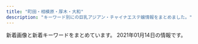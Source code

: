 ```yaml
---
title: "町田・相模原・厚木・大和"
description: "キーワード別にの巨乳アジアン・チャイナエステ嬢情報をまとめました。"
---
```


新着画像と新着キーワードをまとめています。
2021年01月14日の情報です。

<DmmAffiliateIns />
<KeywordTable
  shops={
    [
    {
        "station": "\u5927\u548c\u99c5\u5317\u53e3",
        "url": "http://soukai55.com/",
        "img_links": [
            "http://soukai55.com/images/gallery/gallery_c.jpg",
            "http://soukai55.com/images/staff_image/staff_02.jpg",
            "http://soukai55.com/images/top/top_01.jpg",
            "http://soukai55.com/images/top/top_05.jpg",
            "http://soukai55.com/images/top/top_04.jpg",
            "http://soukai55.com/images/gallery/gallery_b.jpg",
            "http://soukai55.com/images/gallery/gallery_4.jpg",
            "http://soukai55.com/images/home/indnx_re.jpg",
            "http://soukai55.com/images/home/indnx_phone.jpg",
            "http://soukai55.com/images/home/top.jpg",
            "http://soukai55.com/images/top/top_02.jpg",
            "http://soukai55.com/images/gallery/gallery_2.jpg",
            "http://soukai55.com/images/top/top_06.jpg",
            "http://soukai55.com/images/staff_image/staff_03.jpg",
            "http://soukai55.com/images/top/top_03.jpg",
            "http://soukai55.com/images/gallery/gallery_a.jpg",
            "http://soukai55.com/images/flash_b.jpg",
            "http://soukai55.com/images/index_btm.jpg",
            "http://soukai55.com/images/staff_image/staff_05.jpg",
            "http://soukai55.com/images/staff_image/staff_04.jpg",
            "http://soukai55.com/images/staff_image/staff_01.jpg",
            "http://soukai55.com/images/gallery/gallery_3.jpg",
            "http://soukai55.com/images/gallery/gallery_d.jpg",
            "http://soukai55.com/images/gallery/gallery_1.jpg",
            "http://soukai55.com/images/top/top_08.png",
            "http://soukai55.com/images/flash_a.jpg",
            "http://soukai55.com/images/home/indnx_qr.jpg",
            "http://soukai55.com/images/home/indnx_sale.png"
        ],
        "keywords": {},
        "name": "\u723d\u5feb"
    },
    {
        "station": "JR\u6df5\u91ce\u8fba\u99c5\u5317\u53e3",
        "name": "\u548c\u5fc3",
        "keywords": {},
        "url": "http://loran.work/",
        "img_links": [
            "http://loran.work/_src/32428923/s_news.png",
            "http://loran.work/_src/50315854/wechatimg107.jpg",
            "http://loran.work/_src/32428977/wechatimg106_20201123181022029.jpg",
            "http://loran.work/_src/32429025/wechatimg176.jpg",
            "http://loran.work/_src/50303447/line1.png",
            "http://loran.work/_src/50767767/point_blur_jan142021_151523.jpg",
            "http://loran.work/_src/50895964/point_blur_jan142021_151523.jpg",
            "http://loran.work/_src/50315851/wechatimg95.jpg",
            "http://loran.work/_src/50303383/4_20201122132203882.jpg",
            "http://loran.work/_src/50303443/wechatimg2505.jpg",
            "http://loran.work/_src/33200845/line1.png",
            "http://loran.work/_src/32428937/end.jpg",
            "http://loran.work/_src/50767780/point_blur_jan142021_151523.jpg",
            "http://loran.work/_src/35039163/wechatimg95.jpg",
            "http://loran.work/_src/50315847/wechatimg100_20201123164709147.jpg",
            "http://loran.work/_src/50303381/3_20201122132203909.jpg",
            "http://loran.work/_src/50303331/1_20201122130807535.jpg",
            "http://loran.work/_src/32428901/sign.png",
            "http://loran.work/_src/50315853/wechatimg107.jpg",
            "http://loran.work/_src/50315852/wechatimg95.jpg",
            "http://loran.work/_src/50303367/2_20201122132143863.jpg",
            "http://loran.work/_src/32429021/wechatimg177.jpg",
            "http://loran.work/_src/50340853/wechatimg95.jpg",
            "http://loran.work/_src/50303437/line1.png",
            "http://loran.work/_src/35039026/wechatimg2505.jpg",
            "http://loran.work/_src/50767769/line1.png",
            "http://loran.work/_src/32428972/zi_staff.png",
            "http://loran.work/_src/32429023/wechatimg178.jpg",
            "http://loran.work/_src/32428933/info.jpg",
            "http://loran.work/_src/33200897/wechatimg107.jpg",
            "http://loran.work/_src/50767781/point_blur_jan142021_151523.jpg",
            "http://loran.work/_src/50315848/wechatimg100_20201123164709147.jpg",
            "http://loran.work/_src/50303385/5_20201122132203915.jpg"
        ]
    },
    {
        "keywords": {},
        "name": "\u3089\u304f\u3089\u304f",
        "station": "\u5c0f\u7530\u6025\u76f8\u6a21\u539f\u99c5\u5317\u53e3",
        "url": "https://www.newrakuraku.com/",
        "img_links": [
            "https://static.wixstatic.com/media/11062b_7f904ced8c7641f3917f933e8c02308d~mv2.jpg",
            "https://static.wixstatic.com/media/c0eb72_0246c3a79d3447e283cf1cef01a5b64c~mv2.png",
            "https://static.wixstatic.com/media/11062b_3898087230504168ad90bb7a6500590d~mv2.jpg",
            "https://static.wixstatic.com/media/c0eb72_98b428f5c01048a18ac1fdf614233f9d~mv2.png",
            "https://static.wixstatic.com/media/c0eb72_129acdbe2b2648bcbc5dbb0e1b582288~mv2.png",
            "https://static.wixstatic.com/media/c0eb72_7d41a4b101d7452dbf19e5b357046865~mv2.jpg",
            "https://static.wixstatic.com/media/c0eb72_466a1992d47a47e991e8719347920e7f~mv2.jpg",
            "https://static.wixstatic.com/media/c0eb72_49932dfe75854b10851e2f635bbef7f5~mv2.jpg",
            "https://static.wixstatic.com/media/c0eb72_56265fa853294a9093fa7786ee537f22~mv2.png",
            "https://static.wixstatic.com/media/c0eb72_60792a94bdc64b04abee2a5d38576eb6~mv2.jpg",
            "https://static.wixstatic.com/media/c0eb72_4e84fbe114f64716846f56f12bd3ea99~mv2.jpg",
            "https://static.wixstatic.com/media/c0eb72_0cba03bfdf8f4900959025ea45e5454a~mv2.jpg",
            "https://static.wixstatic.com/media/35cc8b66422e4621a4e266aea1a0632c.jpg"
        ]
    },
    {
        "name": "Rose \uff5e\u30ed\u30fc\u30ba\uff5e",
        "keywords": {
            "\u30bb\u30af\u30b7\u30fc": 17,
            "C": 16
        },
        "url": "https://relax-yuran.xyz/",
        "img_links": [
            "https://relax-yuran.xyz/images/nbj2.png",
            "https://relax-yuran.xyz/images/st/momo.jpg",
            "https://relax-yuran.xyz/images/girl-z2.jpg",
            "https://relax-yuran.xyz/images/room1.jpg",
            "https://relax-yuran.xyz/images/mobile.jpg",
            "https://relax-yuran.xyz/images/room2.jpg",
            "https://relax-yuran.xyz/images/st/sakura.jpg",
            "https://relax-yuran.xyz/images/s_staff.png",
            "https://relax-yuran.xyz/images/st/yuyu.jpg",
            "https://relax-yuran.xyz/images/st/shizuka.jpg",
            "http://6navi.info/link/esthelove88-31.jpg",
            "https://relax-yuran.xyz/images/movie.jpg",
            "https://relax-yuran.xyz/images/st/kiki2.jpg",
            "https://relax-yuran.xyz/images/st/mimi.jpg",
            "https://relax-yuran.xyz/images/st/st_.jpg",
            "https://relax-yuran.xyz/images/st/mei.jpg",
            "https://relax-yuran.xyz/images/top.png",
            "https://relax-yuran.xyz/images/st/momo2.jpg",
            "https://relax-yuran.xyz/images/st/kiki.jpg",
            "http://6navi.info/link/walker88.jpg",
            "http://menlog.net/link/menlog8831.jpg",
            "https://relax-yuran.xyz/images/s_link.png",
            "https://relax-yuran.xyz/images/pick.jpg",
            "https://relax-yuran.xyz/images/girl-z1.jpg",
            "https://relax-yuran.xyz/images/room3.jpg"
        ],
        "station": "\u5357\u6797\u9593\u99c5\u897f\u53e3"
    },
    {
        "img_links": [
            "https://nekonoheya.ests.jp/images/line1.png",
            "https://nekonoheya.ests.jp/images/room2.jpg",
            "https://nekonoheya.ests.jp/photos/sites/51/2020/11/2020112515495933.jpeg",
            "https://nekonoheya.ests.jp/images/room1.jpg",
            "https://nekonoheya.ests.jp/images/room3.jpg",
            "https://nekonoheya.ests.jp/photos/sites/51/2020/11/2020112516053421.jpeg",
            "https://nekonoheya.ests.jp/images/room4.jpg",
            "https://nekonoheya.ests.jp/images/s_news.png",
            "https://nekonoheya.ests.jp/images/info.jpg",
            "https://nekonoheya.ests.jp/photos/sites/51/2021/01/202101131442022.jpg",
            "https://nekonoheya.ests.jp/images/zi_staff.png",
            "https://nekonoheya.ests.jp/photos/sites/51/2020/11/2020112311362985.jpg",
            "https://nekonoheya.ests.jp/images/staff_bj4.png",
            "https://nekonoheya.ests.jp/images/top.jpg",
            "https://nekonoheya.ests.jp/photos/sites/51/2020/11/2020112515590912.jpeg"
        ],
        "name": "\u732b\u306e\u5bb6",
        "station": "\u76f8\u6a21\u5927\u91ce\u99c5\u5357\u53e3",
        "keywords": {
            "80": 6,
            "86": 6,
            "C": 18,
            "D": 18,
            "83": 6
        },
        "url": "https://nekonoheya.ests.jp/"
    },
    {
        "keywords": {},
        "name": "Refresh \uff5e\u30ea\u30d5\u30ec\u30c3\u30b7\u30e5\uff5e",
        "url": "http://refresh.esnavi.work/",
        "station": "\u76f8\u6a21\u5927\u91ce\u99c5\u5357\u53e3",
        "img_links": [
            "http://refresh.esnavi.work/int1.png",
            "http://refresh.esnavi.work/4.jpg",
            "http://refresh.esnavi.work/3.jpg",
            "http://refresh.esnavi.work/koko.jpg",
            "http://refresh.esnavi.work/acc2.jpg",
            "http://refresh.esnavi.work/acc1.jpg",
            "http://refresh.esnavi.work/news.jpg",
            "http://refresh.esnavi.work/misaki.jpg",
            "http://refresh.esnavi.work/6.jpg",
            "http://refresh.esnavi.work/staff_t.jpg",
            "http://refresh.esnavi.work/up.jpg",
            "http://refresh.esnavi.work/rec1.png",
            "http://refresh.esnavi.work/head.jpg",
            "http://refresh.esnavi.work/ayako.jpg",
            "http://refresh.esnavi.work/1.jpg",
            "http://refresh.esnavi.work/acc3.jpg",
            "http://refresh.esnavi.work/tg.jpg",
            "http://refresh.esnavi.work/rec2.png",
            "http://refresh.esnavi.work/yuki.jpg",
            "http://refresh.esnavi.work/momoka.jpg",
            "http://refresh.esnavi.work/interior_t.jpg"
        ]
    },
    {
        "name": "LEO\uff5e\u30ec\u30aa\uff5e",
        "station": "\u5c0f\u7530\u6025\u76f8\u6a21\u539f\u99c5\u5357\u53e3",
        "img_links": [
            "http://sh-leo.work/picture/p3_ct1.png",
            "http://sh-leo.work/picture/fm4.png",
            "http://sh-leo.work/picture/faq_st2.png",
            "http://sh-leo.work/picture/top_sin2.jpg",
            "http://sh-leo.work/picture/topimg1.jpg",
            "http://sh-leo.work/picture/top_t4.png",
            "http://sh-leo.work/picture/frameback.png",
            "http://sh-leo.work/picture/top_t3.png",
            "http://sh-leo.work/picture/top_sin1.jpg",
            "http://sh-leo.work/picture/p2_ct1.png",
            "http://sh-leo.work/picture/shinphoto4.jpg",
            "http://sh-leo.work/picture/p6_ct1.png",
            "http://sh-leo.work/picture/p4_ct1_sub1.png",
            "http://sh-leo.work/picture/top_pickback.png",
            "http://sh-leo.work/picture/top_t1.png",
            "http://sh-leo.work/picture/q.png",
            "http://sh-leo.work/picture/fm2.png",
            "http://sh-leo.work/picture/top_t8.png",
            "http://sh-leo.work/picture/s_1.jpg",
            "http://sh-leo.work/picture/s_4.jpg",
            "http://sh-leo.work/picture/optionrev1.png",
            "http://sh-leo.work/picture/p4_ct1.png",
            "http://sh-leo.work/picture/top_sin3.jpg",
            "http://sh-leo.work/picture/s_3.jpg",
            "http://sh-leo.work/picture/age.png",
            "http://sh-leo.work/picture/topimg3.jpg",
            "http://sh-leo.work/picture/camp20180713_2.png",
            "http://sh-leo.work/picture/shinphoto3.jpg",
            "http://sh-leo.work/picture/top_t5.png",
            "http://sh-leo.work/picture/s_5.jpg",
            "http://sh-leo.work/picture/a.png",
            "http://sh-leo.work/picture/shinphoto2.jpg",
            "http://sh-leo.work/picture/fm3.png",
            "http://sh-leo.work/picture/fm6.png",
            "http://sh-leo.work/picture/topimg2.jpg",
            "http://sh-leo.work/picture/fm1.png",
            "http://sh-leo.work/picture/s_2.jpg",
            "http://sh-leo.work/picture/att.png",
            "http://sh-leo.work/picture/frames.png",
            "http://sh-leo.work/picture/faq_st1.png",
            "http://sh-leo.work/picture/shinphoto1.jpg",
            "http://sh-leo.work/picture/fm5.png",
            "http://sh-leo.work/picture/top_t2.png"
        ],
        "keywords": {},
        "url": "http://sh-leo.work/"
    },
    {
        "img_links": [
            "http://www.talkabout.tokyo/uploads/201020/1-20102013531a57.jpg",
            "http://www.talkabout.tokyo/uploads/200605/1-200605091Q1F0.jpg",
            "http://www.talkabout.tokyo/uploads/201019/1-20101ZZ3305O.jpg",
            "http://www.talkabout.tokyo/uploads/210112/1-2101121F230117.jpg",
            "http://www.talkabout.tokyo/uploads/200605/1-200605091605C6.jpg",
            "http://www.talkabout.tokyo/picture/m-top003.jpg",
            "http://www.talkabout.tokyo/uploads/200605/1-200605091635J5.jpg",
            "http://www.talkabout.tokyo/picture/m-head01.jpg",
            "http://www.talkabout.tokyo/picture/call.png",
            "http://www.talkabout.tokyo/uploads/200818/1-200QQ24S5552.jpg",
            "http://www.talkabout.tokyo/uploads/200818/1-200QQ24T5346.jpg",
            "http://www.talkabout.tokyo/uploads/210112/1-210112163521218.jpg",
            "http://www.talkabout.tokyo/uploads/200605/1-200605091K4J3.jpg",
            "http://www.talkabout.tokyo/uploads/201019/1-20101ZZ35c62.jpg",
            "http://www.talkabout.tokyo/uploads/201020/1-20102013422C23.jpg",
            "http://www.talkabout.tokyo/uploads/200917/1-20091GI440257.jpg",
            "http://www.talkabout.tokyo/css/m-top04.jpg",
            "http://www.talkabout.tokyo/picture/m-top004.jpg"
        ],
        "name": "Madonna",
        "station": "\u76f8\u6a21\u5927\u91ce\u99c5\u5317\u53e3",
        "keywords": {
            "F": 13,
            "94": 13
        },
        "url": "http://www.talkabout.tokyo/"
    },
    {
        "name": "Tiara\uff5e\u30c6\u30a3\u30a2\u30e9\uff5e",
        "img_links": [
            "http://soapaqzmn.xyz/uploads/201028/1-20102Q30040215.jpg",
            "http://soapaqzmn.xyz/picture/evetop.png",
            "http://soapaqzmn.xyz/picture/staff_s.png",
            "http://soapaqzmn.xyz/uploads/201028/1-20102Q30016111.jpg",
            "http://soapaqzmn.xyz/picture/top.png",
            "http://soapaqzmn.xyz/picture/news.png",
            "http://soapaqzmn.xyz/uploads/201028/1-20102Q30031407.jpg",
            "http://soapaqzmn.xyz/uploads/201028/1-20102Q3000A38.jpg",
            "http://soapaqzmn.xyz/uploads/201222/1-201222103513628.jpg",
            "http://soapaqzmn.xyz/uploads/201222/1-20122210352a24.jpg"
        ],
        "station": "\u5357\u6797\u9593\u99c5\u897f\u53e3",
        "keywords": {
            "C": 2,
            "D": 4,
            "85": 4,
            "86": 2
        },
        "url": "http://soapaqzmn.xyz/"
    },
    {
        "name": "\u5fc3\u697d",
        "station": "\u76f8\u6b66\u53f0\u524d\u99c5\u5357\u53e3",
        "img_links": [
            "http://esutework.xyz/i/files/homeimg.jpg",
            "http://esutework.xyz/pic/head.jpg",
            "http://esutework.xyz/staff/momoka/01.jpg",
            "http://esutework.xyz/staff/mari/01.jpg",
            "http://esutework.xyz/staff/yuki/01.jpg",
            "http://esutework.xyz/staff/ayumi/01.jpg",
            "http://esutework.xyz/img/ttl_staff.png",
            "http://esutework.xyz/staff/kanako/01.jpg",
            "http://esutework.xyz/img/foot.png",
            "http://esutework.xyz/pic/topimg1.jpg",
            "http://esutework.xyz/staff/ran/01.jpg",
            "http://esutework.xyz/pic/topimg2.jpg"
        ],
        "keywords": {
            "C": 2
        },
        "url": "http://esutework.xyz/"
    },
    {
        "name": "\u30aa\u30fc\u30b7\u30e3\u30f3",
        "url": "http://koukoku.xyz/ocean/",
        "img_links": [
            "http://koukoku.xyz/ocean/css/top01.jpg",
            "http://koukoku.xyz/ocean/css/osusume01.jpg",
            "http://koukoku.xyz/ocean/css/top03.jpg",
            "http://koukoku.xyz/ocean/css/staff/staff01.jpg",
            "http://koukoku.xyz/ocean/css/osusume02.jpg",
            "http://koukoku.xyz/ocean/css/staff/staff03.jpg",
            "http://koukoku.xyz/ocean/css/osusume03.jpg",
            "http://koukoku.xyz/ocean/css/top02.jpg",
            "http://koukoku.xyz/ocean/css/staff/staff02.jpg",
            "http://koukoku.xyz/ocean/images/call.png",
            "http://koukoku.xyz/ocean/css/foot.jpg",
            "http://koukoku.xyz/ocean/css/m-head01.jpg"
        ],
        "station": "\u4e2d\u592e\u6797\u9593\u99c5\u5317\u53e3",
        "keywords": {}
    },
    {
        "name": "\u4eba\u9b5a",
        "station": "\u5927\u548c\u99c5",
        "img_links": [
            "http://roman-es.info/staff/miki1.jpg",
            "http://roman-es.info/staff/yuki1.jpg",
            "http://roman-es.info/staff/miki4.jpg",
            "http://roman-es.info/staff/miki.jpg",
            "http://roman-es.info/img/pic/slide_2.jpg",
            "http://roman-es.info/staff/emi1.jpg",
            "http://roman-es.info/staff/yuki4.jpg",
            "http://roman-es.info/staff/miki2.jpg",
            "http://roman-es.info/staff/mikic.jpg",
            "http://roman-es.info/staff/emi2.jpg",
            "http://roman-es.info/staff/yuki2.jpg",
            "http://roman-es.info/img/pic/slide_1.jpg",
            "http://roman-es.info/staff/yuki3.jpg",
            "http://roman-es.info/img/all/loader.png",
            "http://roman-es.info/staff/yuki.jpg",
            "http://roman-es.info/staff/miki3.jpg",
            "http://roman-es.info/staff/emi.jpg",
            "http://roman-es.info/staff/emi3.jpg"
        ],
        "url": "http://roman-es.info/",
        "keywords": {}
    },
    {
        "img_links": [
            "http://in-esthe.com/cocochi/imge/p-18.jpg",
            "http://in-esthe.com/cocochi/imge/int2.png",
            "http://in-esthe.com/cocochi/imge/p-1.jpg",
            "http://in-esthe.com/cocochi/imge/p-2.jpg",
            "http://in-esthe.com/cocochi/imge/p-12.jpg",
            "http://in-esthe.com/cocochi/imge/botton.jpg",
            "http://in-esthe.com/cocochi/imge/p-5.jpg",
            "http://in-esthe.com/cocochi/imge/p-10.jpg",
            "http://in-esthe.com/cocochi/imge/p-19.jpg",
            "http://in-esthe.com/cocochi/imge/sys.png",
            "http://in-esthe.com/cocochi/imge/p-14.jpg",
            "http://in-esthe.com/cocochi/imge/p-9.jpg",
            "http://in-esthe.com/cocochi/imge/p-20.jpg",
            "http://in-esthe.com/cocochi/imge/p-6.jpg",
            "http://in-esthe.com/cocochi/imge/staff_t.jpg",
            "http://in-esthe.com/cocochi/imge/interior_t.jpg",
            "http://in-esthe.com/cocochi/imge/p-13.jpg",
            "http://in-esthe.com/cocochi/imge/s0.png",
            "http://in-esthe.com/cocochi/imge/s1.png",
            "http://in-esthe.com/cocochi/imge/ta.jpg",
            "http://in-esthe.com/cocochi/imge/p-15.jpg",
            "http://in-esthe.com/cocochi/imge/p-4.jpg",
            "http://in-esthe.com/cocochi/imge/tel.jpg",
            "http://in-esthe.com/cocochi/imge/p-16.jpg",
            "http://in-esthe.com/cocochi/imge/p-3.jpg"
        ],
        "station": "JR\u6df5\u91ce\u8fba\u99c5\u5317\u53e3",
        "keywords": {
            "88": 2,
            "87": 2,
            "E": 1,
            "83": 2,
            "D": 11,
            "C": 4,
            "90": 6,
            "82": 3,
            "86": 1
        },
        "url": "http://in-esthe.com/cocochi/",
        "name": "COCOCHI"
    },
    {
        "name": "Kawaii\u604b\u4eba",
        "station": "JR\u76f8\u6a21\u539f\u99c5\u5357\u53e3",
        "img_links": [
            "http://www.kawaii.maesjp.com/images/osusume01.png",
            "http://www.kawaii.maesjp.com/files/003.jpg",
            "http://www.kawaii.maesjp.com/images/nav-006.png",
            "http://www.kawaii.maesjp.com/images/nav-005.png",
            "http://www.kawaii.maesjp.com/photo_news/upimg/250025fcf014da9b8e_0.jpg",
            "http://www.kawaii.maesjp.com/photo_news/upimg/633915fb2158af38fb_0.jpg",
            "http://www.kawaii.maesjp.com/files/004.jpg",
            "http://www.kawaii.maesjp.com/images/top003.png",
            "http://www.kawaii.maesjp.com/images/nav-004.png",
            "http://www.kawaii.maesjp.com/images/tel.png",
            "http://www.kawaii.maesjp.com/images/nav-001.png",
            "http://www.kawaii.maesjp.com/images/nav-003.png",
            "http://www.kawaii.maesjp.com/files/002.jpg",
            "http://www.kawaii.maesjp.com/files/005.jpg",
            "http://www.kawaii.maesjp.com/files/006.jpg",
            "http://www.kawaii.maesjp.com/images/top01.png",
            "http://www.kawaii.maesjp.com/photo_news/upimg/250145fa4dff3bfd8c_0.jpg",
            "http://www.kawaii.maesjp.com/images/nav-002.png",
            "http://www.kawaii.maesjp.com/files/001.jpg",
            "http://www.kawaii.maesjp.com/files/007.jpg",
            "http://www.kawaii.maesjp.com/images/top02-left.png"
        ],
        "keywords": {},
        "url": "http://www.kawaii.maesjp.com/"
    },
    {
        "img_links": [
            "http://yoshiko.jpest.net/uploads//sites/13/2020/08/g5.jpg",
            "http://yoshiko.jpest.net/uploads//sites/13/2020/08/lina.jpg",
            "http://yoshiko.jpest.net/uploads//sites/13/2020/08/1604303415-top.jpg",
            "http://yoshiko.jpest.net/uploads//sites/13/2020/08/news03.png",
            "http://yoshiko.jpest.net/uploads//sites/13/2020/08/news01.png",
            "http://yoshiko.jpest.net/uploads//sites/13/2020/08/r4.jpg",
            "http://yoshiko.jpest.net/uploads//sites/13/2020/10/1602825649-g22.jpg",
            "http://yoshiko.jpest.net/uploads//sites/13/2020/08/1597221072-mobile.png",
            "http://yoshiko.jpest.net/uploads//sites/13/2020/10/1603075746-1.jpg",
            "http://yoshiko.jpest.net/uploads//sites/13/2020/08/r1.jpg",
            "http://yoshiko.jpest.net/uploads//sites/13/2020/08/1604303247-top.jpg",
            "http://yoshiko.jpest.net/uploads//sites/13/2020/08/r2.jpg",
            "http://yoshiko.jpest.net/uploads//sites/13/2020/08/g6.jpg",
            "http://yoshiko.jpest.net/uploads//sites/13/2020/08/g1.jpg",
            "http://yoshiko.jpest.net/uploads//sites/13/2020/08/laola.jpg",
            "http://yoshiko.jpest.net/uploads//sites/13/2020/08/bj_03.jpg",
            "http://yoshiko.jpest.net/uploads//sites/13/2020/10/1603068785-1.jpg",
            "http://yoshiko.jpest.net/uploads//sites/13/2020/08/r3.jpg",
            "http://yoshiko.jpest.net/uploads//sites/13/2020/08/lami.jpg",
            "http://yoshiko.jpest.net/uploads//sites/13/2020/08/tite-staff.jpg",
            "http://yoshiko.jpest.net/uploads//sites/13/2020/08/yuki.jpg"
        ],
        "keywords": {},
        "station": "JR\u6df5\u91ce\u8fba\u99c5\u5357\u53e3",
        "name": "\u5409\u597d",
        "url": "http://yoshiko.jpest.net/"
    },
    {
        "keywords": {},
        "station": "\u76f8\u6a21\u5927\u91ce\u99c5\u5357\u53e3",
        "img_links": [
            "http://esthe-japan.work/nekochan/staff/yui/01.jpg",
            "http://esthe-japan.work/nekochan/staff/rina/01.jpg",
            "http://esthe-japan.work/nekochan/img/ttl_staff.png",
            "http://esthe-japan.work/nekochan/staff/sayuri/01.jpg",
            "http://esthe-japan.work/nekochan/pic/campaign_ani.jpg",
            "http://esthe-japan.work/nekochan/pic/head.png",
            "http://esthe-japan.work/nekochan/img/ttl_mobile.png",
            "http://esthe-japan.work/nekochan/staff/momo/01.jpg"
        ],
        "name": "\u306d\u3053\u3061\u3083\u3093",
        "url": "http://esthe-japan.work/nekochan/"
    },
    {
        "url": "http://biretuip.xyz/",
        "keywords": {},
        "name": "Lucky",
        "station": "\u672c\u539a\u6728\u99c5\u5317\u53e3",
        "img_links": [
            "http://biretuip.xyz/static/picture/staff_t.png",
            "http://biretuip.xyz/static/picture/sys1.png",
            "http://biretuip.xyz/static/picture/main1.jpg",
            "http://biretuip.xyz/uploads/201109/1-201109134H31D.jpg",
            "http://biretuip.xyz/static/picture/home.png",
            "http://biretuip.xyz/static/picture/footer-r.png",
            "http://biretuip.xyz/static/picture/ac1.jpg",
            "http://biretuip.xyz/uploads/201109/1-201109134G0153.jpg",
            "http://biretuip.xyz/static/picture/info_t.png",
            "http://biretuip.xyz/static/picture/footer-l.png",
            "http://biretuip.xyz/static/picture/staff.png",
            "http://biretuip.xyz/static/picture/esthe1.jpg",
            "http://biretuip.xyz/uploads/201109/1-201109134AB46.jpg",
            "http://biretuip.xyz/static/picture/esthe3.jpg",
            "http://biretuip.xyz/static/picture/esthe2.jpg"
        ]
    },
    {
        "img_links": [
            "http://momoka.est888.com/css/top01.jpg",
            "http://momoka.est888.com/css/staff/staff01.jpg",
            "http://momoka.est888.com/css/head.jpg",
            "http://momoka.est888.com/css/staff/staff02.jpg",
            "http://momoka.est888.com/css/staff/staff03.jpg",
            "http://momoka.est888.com/css/foot.jpg",
            "http://momoka.est888.com/images/call.png"
        ],
        "url": "http://momoka.est888.com/",
        "keywords": {
            "C": 6,
            "E": 1,
            "D": 2,
            "92": 1,
            "89": 2
        },
        "station": "\u672c\u539a\u6728\u99c5\u6771\u53e3",
        "name": "\u3082\u3082\u304b\u3061\u3083\u3093"
    },
    {
        "img_links": [
            "http://sln-esthe.com/scdl/staff/10191.jpg",
            "http://sln-esthe.com/scdl/staff/10561.jpg",
            "http://sln-esthe.com/scdl/staff/10121mb.jpg",
            "http://sln-esthe.com/scdl/staff/10151mb.jpg",
            "http://sln-esthe.com/scdl/staff/10553.jpg",
            "http://sln-esthe.com/scdl/staff/10181.jpg",
            "http://sln-esthe.com/scdl/staff/10021mb.jpg",
            "http://sln-esthe.com/scdl/staff/10492.jpg",
            "http://sln-esthe.com/scdl/staff/10121.jpg",
            "http://sln-esthe.com/scdl/staff/10301.jpg",
            "http://sln-esthe.com/scdl/staff/10442.jpg",
            "http://sln-esthe.com/scdl/staff/10651.jpg",
            "http://sln-esthe.com/scdl/staff/10141.jpg",
            "http://sln-esthe.com/scdl/staff/10481mb.jpg",
            "http://sln-esthe.com/scdl/staff/10622.jpg",
            "http://sln-esthe.com/img/ttl_faq.png",
            "http://sln-esthe.com/scdl/staff/10641mb.jpg",
            "http://sln-esthe.com/scdl/staff/10021.jpg",
            "http://sln-esthe.com/scdl/staff/10701mb.jpg",
            "http://sln-esthe.com/scdl/staff/10661.jpg",
            "http://sln-esthe.com/scdl/staff/10391.jpg",
            "http://sln-esthe.com/scdl/staff/10621.jpg",
            "http://sln-esthe.com/scdl/staff/10221.jpg",
            "http://sln-esthe.com/scdl/staff/10691.jpg",
            "http://sln-esthe.com/scdl/staff/10411mb.jpg",
            "http://sln-esthe.com/scdl/staff/10351mb.jpg",
            "http://sln-esthe.com/scdl/staff/10521.jpg",
            "http://sln-esthe.com/scdl/staff/10611.jpg",
            "http://sln-esthe.com/scdl/staff/10681mb.jpg",
            "http://sln-esthe.com/scdl/staff/10641.jpg",
            "http://sln-esthe.com/scdl/staff/10671mb.jpg",
            "http://sln-esthe.com/scdl/staff/10441.jpg",
            "http://sln-esthe.com/scdl/staff/10071mb.jpg",
            "http://sln-esthe.com/scdl/staff/10371.jpg",
            "http://sln-esthe.com/scdl/staff/10211.jpg",
            "http://sln-esthe.com/scdl/staff/10162.jpg",
            "http://sln-esthe.com/scdl/staff/10071.jpg",
            "http://sln-esthe.com/scdl/staff/10701.jpg",
            "http://sln-esthe.com/scdl/staff/10011.jpg",
            "http://sln-esthe.com/scdl/staff/10462.jpg",
            "http://sln-esthe.com/scdl/staff/10282.jpg",
            "http://sln-esthe.com/scdl/staff/10361mb.jpg",
            "http://sln-esthe.com/scdl/staff/10291.jpg",
            "http://sln-esthe.com/scdl/staff/10041mb.jpg",
            "http://sln-esthe.com/scdl/staff/10171.jpg",
            "http://sln-esthe.com/scdl/staff/10111mb.jpg",
            "http://sln-esthe.com/scdl/staff/10261.jpg",
            "http://sln-esthe.com/scdl/staff/10601.jpg",
            "http://sln-esthe.com/scdl/staff/10341.jpg",
            "http://sln-esthe.com/scdl/staff/10151.jpg",
            "http://sln-esthe.com/scdl/staff/10551.jpg",
            "http://sln-esthe.com/img/faq/faq_st2.png",
            "http://sln-esthe.com/scdl/staff/10161.jpg",
            "http://sln-esthe.com/scdl/staff/10511mb.jpg",
            "http://sln-esthe.com/scdl/staff/10631.jpg",
            "http://sln-esthe.com/scdl/staff/10111.jpg",
            "http://sln-esthe.com/scdl/staff/10192.jpg",
            "http://sln-esthe.com/scdl/staff/10682.jpg",
            "http://sln-esthe.com/scdl/staff/10552.jpg",
            "http://sln-esthe.com/scdl/staff/10211mb.jpg",
            "http://sln-esthe.com/scdl/staff/10711mb.jpg",
            "http://sln-esthe.com/scdl/staff/10581mb.jpg",
            "http://sln-esthe.com/scdl/staff/10521mb.jpg",
            "http://sln-esthe.com/scdl/staff/10541.jpg",
            "http://sln-esthe.com/scdl/staff/10421mb.jpg",
            "http://sln-esthe.com/scdl/staff/10411.jpg",
            "http://sln-esthe.com/scdl/staff/10171mb.jpg",
            "http://sln-esthe.com/scdl/staff/10351.jpg",
            "http://sln-esthe.com/scdl/staff/10681.jpg",
            "http://sln-esthe.com/scdl/staff/10493.jpg",
            "http://sln-esthe.com/scdl/staff/10142.jpg",
            "http://sln-esthe.com/scdl/staff/10112.jpg",
            "http://sln-esthe.com/scdl/staff/10241.jpg",
            "http://sln-esthe.com/scdl/staff/10301mb.jpg",
            "http://sln-esthe.com/scdl/staff/10291mb.jpg",
            "http://sln-esthe.com/scdl/staff/10451mb.jpg",
            "http://sln-esthe.com/scdl/staff/10651mb.jpg",
            "http://sln-esthe.com/scdl/staff/10562.jpg",
            "http://sln-esthe.com/scdl/staff/10271.jpg",
            "http://sln-esthe.com/scdl/staff/10061mb.jpg",
            "http://sln-esthe.com/scdl/staff/10581.jpg",
            "http://sln-esthe.com/scdl/staff/10431mb.jpg",
            "http://sln-esthe.com/scdl/staff/10401mb.jpg",
            "http://sln-esthe.com/scdl/staff/10563.jpg",
            "http://sln-esthe.com/scdl/staff/10031mb.jpg",
            "http://sln-esthe.com/scdl/staff/10671.jpg",
            "http://sln-esthe.com/scdl/staff/10441mb.jpg",
            "http://sln-esthe.com/scdl/staff/10241mb.jpg",
            "http://sln-esthe.com/scdl/staff/10531mb.jpg",
            "http://sln-esthe.com/scdl/staff/10281mb.jpg",
            "http://sln-esthe.com/scdl/staff/10361.jpg",
            "http://sln-esthe.com/scdl/staff/10311.jpg",
            "http://sln-esthe.com/scdl/staff/10061.jpg",
            "http://sln-esthe.com/img/faq/q.png",
            "http://sln-esthe.com/scdl/staff/10461mb.jpg",
            "http://sln-esthe.com/scdl/staff/10101mb.jpg",
            "http://sln-esthe.com/scdl/staff/10161mb.jpg",
            "http://sln-esthe.com/scdl/staff/10611mb.jpg",
            "http://sln-esthe.com/scdl/staff/10661mb.jpg",
            "http://sln-esthe.com/scdl/staff/10683.jpg",
            "http://sln-esthe.com/scdl/staff/10382.jpg",
            "http://sln-esthe.com/img/ttl_mobile.png",
            "http://sln-esthe.com/scdl/staff/10501mb.jpg",
            "http://sln-esthe.com/scdl/staff/10191mb.jpg",
            "http://sln-esthe.com/scdl/staff/10571mb.jpg",
            "http://sln-esthe.com/scdl/staff/10011mb.jpg",
            "http://sln-esthe.com/scdl/staff/10101.jpg",
            "http://sln-esthe.com/scdl/staff/10451.jpg",
            "http://sln-esthe.com/scdl/staff/10281.jpg",
            "http://sln-esthe.com/scdl/staff/10331.jpg",
            "http://sln-esthe.com/scdl/staff/10691mb.jpg",
            "http://sln-esthe.com/scdl/staff/10471mb.jpg",
            "http://sln-esthe.com/scdl/staff/10461.jpg",
            "http://sln-esthe.com/scdl/staff/10231.jpg",
            "http://sln-esthe.com/scdl/staff/10172.jpg",
            "http://sln-esthe.com/scdl/staff/10491.jpg",
            "http://sln-esthe.com/scdl/staff/10711.jpg",
            "http://sln-esthe.com/scdl/staff/10311mb.jpg",
            "http://sln-esthe.com/scdl/staff/10032.jpg",
            "http://sln-esthe.com/scdl/staff/10042.jpg",
            "http://sln-esthe.com/scdl/staff/10554.jpg",
            "http://sln-esthe.com/scdl/staff/10491mb.jpg",
            "http://sln-esthe.com/scdl/staff/10131.jpg",
            "http://sln-esthe.com/scdl/staff/10371mb.jpg",
            "http://sln-esthe.com/scdl/staff/10443.jpg",
            "http://sln-esthe.com/scdl/staff/10391mb.jpg",
            "http://sln-esthe.com/scdl/staff/10541mb.jpg",
            "http://sln-esthe.com/scdl/staff/10564.jpg",
            "http://sln-esthe.com/scdl/staff/10463.jpg",
            "http://sln-esthe.com/scdl/staff/10551mb.jpg",
            "http://sln-esthe.com/scdl/staff/10601mb.jpg",
            "http://sln-esthe.com/scdl/staff/10381mb.jpg",
            "http://sln-esthe.com/img/ttl_staff.png",
            "http://sln-esthe.com/img/faq/a.png",
            "http://sln-esthe.com/img/ttl_rec.png",
            "http://sln-esthe.com/scdl/staff/10041.jpg",
            "http://sln-esthe.com/scdl/staff/10631mb.jpg",
            "http://sln-esthe.com/pic/head.png",
            "http://sln-esthe.com/scdl/staff/10621mb.jpg",
            "http://sln-esthe.com/scdl/staff/10321mb.jpg",
            "http://sln-esthe.com/scdl/staff/10471.jpg",
            "http://sln-esthe.com/scdl/staff/10141mb.jpg",
            "http://sln-esthe.com/scdl/staff/10321.jpg",
            "http://sln-esthe.com/scdl/staff/10421.jpg",
            "http://sln-esthe.com/scdl/staff/10131mb.jpg",
            "http://sln-esthe.com/scdl/staff/10381.jpg",
            "http://sln-esthe.com/scdl/staff/10511.jpg",
            "http://sln-esthe.com/scdl/staff/10501.jpg",
            "http://sln-esthe.com/scdl/staff/10271mb.jpg",
            "http://sln-esthe.com/scdl/staff/10431.jpg",
            "http://sln-esthe.com/scdl/staff/10181mb.jpg",
            "http://sln-esthe.com/scdl/staff/10571.jpg",
            "http://sln-esthe.com/scdl/staff/10031.jpg",
            "http://sln-esthe.com/scdl/staff/10231mb.jpg",
            "http://sln-esthe.com/scdl/staff/10331mb.jpg",
            "http://sln-esthe.com/scdl/staff/10561mb.jpg",
            "http://sln-esthe.com/scdl/staff/10531.jpg",
            "http://sln-esthe.com/scdl/staff/10401.jpg",
            "http://sln-esthe.com/scdl/staff/10102.jpg",
            "http://sln-esthe.com/scdl/staff/10221mb.jpg",
            "http://sln-esthe.com/scdl/staff/10481.jpg",
            "http://sln-esthe.com/img/faq/faq_st1.png",
            "http://sln-esthe.com/scdl/staff/10341mb.jpg",
            "http://sln-esthe.com/scdl/staff/10261mb.jpg"
        ],
        "url": "http://sln-esthe.com/",
        "name": "nana",
        "keywords": {
            "C": 41
        },
        "station": "\u3055\u304c\u307f\u91ce\u99c5\u5317\u53e3"
    },
    {
        "name": "apple",
        "img_links": [
            "http://www.binatsujiyamu.xyz/picture/s_shedule.jpg",
            "http://www.binatsujiyamu.xyz/picture/room2.jpg",
            "http://www.binatsujiyamu.xyz/uploads/201130/1-201130101004S1.jpg",
            "http://www.binatsujiyamu.xyz/uploads/201221/1-2012211I135639.jpg",
            "http://www.binatsujiyamu.xyz/picture/room4.jpg",
            "http://www.binatsujiyamu.xyz/uploads/201127/1-20112G00002R8.jpg",
            "http://www.binatsujiyamu.xyz/picture/s_news.jpg",
            "http://www.binatsujiyamu.xyz/uploads/201130/1-201130101035461.jpg",
            "http://www.binatsujiyamu.xyz/uploads/201210/1-201210153411Y3.jpg",
            "http://www.binatsujiyamu.xyz/uploads/201127/1-20112G00024345.jpg",
            "http://www.binatsujiyamu.xyz/picture/s_staff.jpg",
            "http://www.binatsujiyamu.xyz/uploads/201127/1-20112G00015616.jpg",
            "http://www.binatsujiyamu.xyz/uploads/201127/1-20112F95955356.jpg",
            "http://www.binatsujiyamu.xyz/uploads/201130/1-201130100954123.jpg",
            "http://www.binatsujiyamu.xyz/uploads/210104/1-210104092912C1.jpg",
            "http://www.binatsujiyamu.xyz/uploads/201130/1-201130101045408.jpg",
            "http://www.binatsujiyamu.xyz/picture/top.jpg",
            "http://www.binatsujiyamu.xyz/uploads/201210/1-2012101534292F.jpg",
            "http://www.binatsujiyamu.xyz/uploads/201127/1-20112F959323K.jpg",
            "http://www.binatsujiyamu.xyz/picture/room1.jpg",
            "http://www.binatsujiyamu.xyz/uploads/201127/1-20112F959422X.jpg",
            "http://www.binatsujiyamu.xyz/uploads/210104/1-210104092925B3.jpg",
            "http://www.binatsujiyamu.xyz/picture/room3.jpg"
        ],
        "keywords": {
            "88": 1,
            "85": 6,
            "84": 1,
            "C": 7,
            "D": 7
        },
        "url": "http://www.binatsujiyamu.xyz/",
        "station": "\u753a\u7530\u99c5"
    },
    {
        "station": "\u5927\u548c\u99c5\u5357\u53e3",
        "name": "\u6021\u697d-\u30a4\u30e9\u30af-",
        "keywords": {
            "C": 3,
            "D": 24,
            "E": 6,
            "86": 33
        },
        "url": "http://xn--cckdr4sjcn.com/",
        "img_links": [
            "http://xn--cckdr4sjcn.com/images/r1.jpg",
            "http://xn--cckdr4sjcn.com/images/kan.jpg",
            "http://xn--cckdr4sjcn.com/images/r3.jpg",
            "http://xn--cckdr4sjcn.com/images/news.png",
            "http://xn--cckdr4sjcn.com/images/cg12.jpg",
            "http://xn--cckdr4sjcn.com/images/cg07.jpg",
            "http://xn--cckdr4sjcn.com/images/cg03.jpg",
            "http://xn--cckdr4sjcn.com/images/staff_s.png",
            "http://xn--cckdr4sjcn.com/images/r2.jpg",
            "http://xn--cckdr4sjcn.com/images/cg09.jpg",
            "http://xn--cckdr4sjcn.com/images/cg02.jpg",
            "http://xn--cckdr4sjcn.com/images/cg01.jpg",
            "http://xn--cckdr4sjcn.com/images/cg11.jpg",
            "http://xn--cckdr4sjcn.com/images/top.png",
            "http://xn--cckdr4sjcn.com/images/cg05.jpg",
            "http://xn--cckdr4sjcn.com/images/cg06.jpg",
            "http://xn--cckdr4sjcn.com/images/evetop.png",
            "http://xn--cckdr4sjcn.com/images/cg10.jpg",
            "http://xn--cckdr4sjcn.com/images/cg13.jpg",
            "http://xn--cckdr4sjcn.com/images/cg08.jpg",
            "http://xn--cckdr4sjcn.com/images/r4.jpg"
        ]
    },
    {
        "station": "\u5927\u548c\u99c5\u5317\u53e3",
        "name": "\u8594\u8587\u5712",
        "keywords": {},
        "url": "http://es-flower.work/",
        "img_links": [
            "http://es-flower.work/images/head.jpg",
            "http://es-flower.work/images/tg.jpg",
            "http://es-flower.work/images/2.jpg",
            "http://es-flower.work/images/b2.jpg",
            "http://es-flower.work/images/int1.png",
            "http://es-flower.work/staff/yuri.jpg",
            "http://es-flower.work/img/yuri1.jpg",
            "http://es-flower.work/images/rec1.png",
            "http://es-flower.work/images/sys1.png",
            "http://es-flower.work/images/b3.jpg",
            "http://es-flower.work/staff/yuki.jpg",
            "http://es-flower.work/images/mobile.jpg",
            "http://es-flower.work/images/news.jpg",
            "http://es-flower.work/images/staff_t.jpg",
            "http://es-flower.work/images/rec2.jpg",
            "http://es-flower.work/images/int2.png",
            "http://es-flower.work/images/1.jpg",
            "http://es-flower.work/images/tel.jpg",
            "http://es-flower.work/images/sys2.png",
            "http://es-flower.work/staff/yumi.jpg",
            "http://es-flower.work/images/interior_t.jpg",
            "http://es-flower.work/img/yuki1.jpg",
            "http://es-flower.work/img/yumi1.jpg",
            "http://es-flower.work/images/3.jpg"
        ]
    },
    {
        "url": "http://www.club.masg.info/",
        "name": "\u7f8e\u4eba\u30af\u30e9\u30d6",
        "station": "JR\u76f8\u6a21\u539f\u99c5\u5357\u53e3",
        "keywords": {
            "86": 1,
            "87": 3,
            "D": 4
        },
        "img_links": [
            "http://www.club.masg.info/images/mainImg_sub.jpg",
            "http://www.club.masg.info/files/002.jpg",
            "http://www.club.masg.info/images/btn2.png",
            "http://www.club.masg.info/common/images/photo03.jpg",
            "http://www.club.masg.info/files/003.jpg",
            "http://www.club.masg.info/images/icon_info.png",
            "http://www.club.masg.info/images/icon_tel.png",
            "http://www.club.masg.info/files/001.jpg",
            "http://www.club.masg.info/images/icon_top.png",
            "http://www.club.masg.info/images/icon_concept.png",
            "http://www.club.masg.info/files/005.jpg",
            "http://www.club.masg.info/images/end-info.png",
            "http://www.club.masg.info/common/images/photo01.jpg",
            "http://www.club.masg.info/common/images/photo02.jpg",
            "http://www.club.masg.info/images/icon_staff.png"
        ]
    },
    {
        "img_links": [
            "http://lafesta.ests.jp/images/pick.jpg",
            "http://lafesta.ests.jp/images/s1.jpg",
            "http://lafesta.ests.jp/images/s3.jpg",
            "http://lafesta.ests.jp/images/mobile.jpg",
            "http://lafesta.ests.jp/images/top.jpg",
            "http://lafesta.ests.jp/photos/sites/43/2020/11/2020111211332413.jpg",
            "http://lafesta.ests.jp/images/photo.jpg",
            "http://lafesta.ests.jp/images/staff0.jpg",
            "http://lafesta.ests.jp/images/pick_bj2.jpg",
            "http://lafesta.ests.jp/photos/sites/43/2019/05/2019052513415829.jpg",
            "http://lafesta.ests.jp/images/s_staff.jpg",
            "http://lafesta.ests.jp/photos/sites/43/2018/06/2018062603142188.jpg",
            "http://lafesta.ests.jp/images/s_news.jpg",
            "http://lafesta.ests.jp/images/pick1.jpg",
            "http://lafesta.ests.jp/photos/sites/43/2018/06/201806260314216.jpg",
            "http://lafesta.ests.jp/photos/sites/43/2020/09/2020092918240213.jpg"
        ],
        "keywords": {
            "C": 9
        },
        "name": "\u30e9\u30d5\u30a7\u30b9\u30bf",
        "station": "\u6d77\u8001\u540d\u99c5\u6771\u53e3",
        "url": "http://lafesta.ests.jp/"
    },
    {
        "url": "https://koi.reraku.work/",
        "name": "\u604b",
        "station": "JR\u76f8\u6a21\u539f\u99c5\u5357\u53e3",
        "keywords": {
            "86": 8,
            "C": 12,
            "87": 8,
            "D": 16
        },
        "img_links": [
            "https://koi.reraku.work/images/ntop2.jpg",
            "https://koi.reraku.work/images/s_news.jpg",
            "https://koi.reraku.work/photos/sites/25/2020/09/2020090309224550.jpg",
            "https://koi.reraku.work/images/end.jpg",
            "https://koi.reraku.work/photos/sites/25/2020/09/2020090309224715.jpg",
            "https://koi.reraku.work/photos/sites/25/2020/09/2020090503504425.jpg",
            "https://koi.reraku.work/images/s_link.jpg",
            "https://koi.reraku.work/images/ntop4.jpg",
            "https://koi.reraku.work/images/ntop1.jpg",
            "https://koi.reraku.work/images/s_face.jpg",
            "https://koi.reraku.work/images/ntop5.jpg",
            "https://koi.reraku.work/images/ntop3.jpg",
            "https://koi.reraku.work/images/top.jpg",
            "https://koi.reraku.work/images/ntop6.jpg",
            "https://koi.reraku.work/images/s_staff.jpg",
            "https://koi.reraku.work/photos/sites/25/2020/09/202009030922489.jpg",
            "https://koi.reraku.work/images/s_staff1.jpg"
        ]
    },
    {
        "img_links": [
            "http://rose.este88.com/images/new.jpg",
            "http://rose.este88.com/images/s_staff.png",
            "http://rose.este88.com/girls/yuyu1.jpg",
            "http://rose.este88.com/girls/momo1.jpg",
            "http://rose.este88.com/images/s_news.png",
            "http://rose.este88.com/girls/yuki1.jpg",
            "http://rose.este88.com/girls/ana1.jpg",
            "http://rose.este88.com/images/top.png",
            "http://rose.este88.com/girls/reko1.jpg"
        ],
        "keywords": {},
        "url": "http://rose.este88.com/",
        "name": "\u30ed\u30fc\u30ba",
        "station": "\u672c\u539a\u6728\u99c5\u5317\u53e3"
    },
    {
        "url": "http://shegege.site/",
        "name": "AGEHA \uff5e\u30a2\u30b2\u30cf\uff5e",
        "keywords": {
            "86": 7,
            "88": 3,
            "89": 1,
            "G": 1,
            "D": 10
        },
        "img_links": [
            "http://shegege.site/uploads/191107/1-19110G5523cb.jpg",
            "http://shegege.site/uploads/200602/1-20060211364K04.jpg",
            "http://shegege.site/uploads/210114/1-210114150150196.jpg",
            "http://shegege.site/img/nav-003.png",
            "http://shegege.site/img/nav-004.png",
            "http://shegege.site/img/tel.png",
            "http://shegege.site/uploads/201218/1-20121Q25123912.jpg",
            "http://shegege.site/uploads/allimg/200711/1-200G1103624.jpg",
            "http://shegege.site/uploads/201128/1-20112Q01145319.jpg",
            "http://shegege.site/uploads/201224/1-20122412301I25.jpg",
            "http://shegege.site/uploads/200619/1-200619150304G2.jpg",
            "http://shegege.site/uploads/190909/1-1ZZ9151421512.jpg",
            "http://shegege.site/img/nav-006.png",
            "http://shegege.site/img/nav-002.png",
            "http://shegege.site/img/nav-001.png",
            "http://shegege.site/uploads/200711/1-200G11036344J.jpg",
            "http://shegege.site/img/nav-005.png",
            "http://shegege.site/uploads/200325/1-200325131632G7.jpg",
            "http://shegege.site/uploads/200520/1-2005200S91a39.jpg"
        ],
        "station": "\u672c\u539a\u6728\u99c5\u5317\u53e3"
    },
    {
        "name": "\u3086\u304b",
        "url": "http://sh-yuka.work/",
        "station": "\u4e2d\u592e\u6797\u9593\u99c5\u897f\u53e3",
        "keywords": {
            "86": 4,
            "D": 5,
            "85": 3,
            "C": 1
        },
        "img_links": [
            "http://sh-yuka.work/uploads/200108/1-20010QQ6043H.jpg",
            "http://sh-yuka.work/templets/default/picture/504339_53f4914fb1244a5581c45fbe8fe05e15_mv2_d_2835_2953_s_4_2.png",
            "http://sh-yuka.work/uploads/200721/1-200H1105351319.jpg",
            "http://sh-yuka.work/uploads/200108/1-20010QQ625439.jpg",
            "http://sh-yuka.work/templets/default/picture/504339_21227f8954fd409581482fb167a52224_mv2.png",
            "http://sh-yuka.work/templets/default/picture/504339_f7143674e10f4748b569cd7df1c9af02_mv2.png",
            "http://sh-yuka.work/uploads/200629/1-200629151R5E6.jpg",
            "http://sh-yuka.work/uploads/200108/1-20010QQI61H.jpg",
            "http://sh-yuka.work/uploads/200706/1-200F614263ab.jpg",
            "http://sh-yuka.work/templets/default/picture/close.png",
            "http://sh-yuka.work/templets/default/picture/504339_81364141ef784efdac0337206b586e85_mv2.png",
            "http://sh-yuka.work/templets/default/picture/504339_c3603a5d59b54b2793cbf3fbd516de13_mv2.png",
            "http://sh-yuka.work/uploads/190717/1-1ZGG5544L32.jpg",
            "http://sh-yuka.work/uploads/200728/1-200HQF02J29.jpg",
            "http://sh-yuka.work/templets/default/picture/504339_80887437d74b4abab793825cf10fcfba_mv2_d_2586_2860_s_4_2.png",
            "http://sh-yuka.work/uploads/190717/1-1ZGG5550JX.jpg",
            "http://sh-yuka.work/templets/default/picture/504339_7e953fa3f1dd41aea09a25d07159362b_mv2.png",
            "http://sh-yuka.work/uploads/200714/1-200G409461R02.jpg",
            "http://sh-yuka.work/templets/default/picture/504339_7b83b5f415b04665924c4c26f4c5cd27_mv2_d_4812_2043_s_2.png",
            "http://sh-yuka.work/templets/default/picture/504339_60927e81bc2741dd89c63cce2eeb277d_mv2.png",
            "http://sh-yuka.work/templets/default/picture/504339_d693404efae04362b04d73de913d8851_mv2_d_2084_2084_s_2.png",
            "http://sh-yuka.work/templets/default/picture/504339_7edd816c8a6a4b8dafc32c0979bee964_mv2_d_2480_3508_s_4_2.png",
            "http://sh-yuka.work/uploads/200108/1-20010QQ532137.jpg",
            "http://sh-yuka.work/templets/default/picture/504339_24789f5562fa4f088be0b1134410514e_mv2.png",
            "http://sh-yuka.work/uploads/190929/1-1Z929192K4454.jpg",
            "http://sh-yuka.work/uploads/201008/1-20100P93R4V3.jpg",
            "http://sh-yuka.work/uploads/200930/1-200930103059A0.jpg",
            "http://sh-yuka.work/templets/default/picture/504339_6ac3d0c415404d4caea8f7806efc469e_mv2.png",
            "http://sh-yuka.work/templets/default/picture/504339_9d7e65f16b2c4ad8932aacf9b075d81f_mv2_d_4724_7087_s_4_2.png",
            "http://sh-yuka.work/templets/default/picture/504339_f7143674e10f4748b569cd7df1c9af02_mv2(1).png",
            "http://sh-yuka.work/templets/default/picture/504339_042c5bafc5f34692af2ee5e33bdba1e7_mv2.png",
            "http://sh-yuka.work/templets/default/picture/504339_9994463d0234418bb05113314e8f9a17_mv2_d_4724_7369_s_4_2.png",
            "http://sh-yuka.work/uploads/201218/1-20121Q1033GH.jpg"
        ]
    },
    {
        "station": "\u5927\u548c\u99c5\u5357\u53e3",
        "name": "Amanda \uff5e\u30a2\u30de\u30f3\u30c0\uff5e",
        "url": "http://forever-est.tokyo/",
        "img_links": [
            "http://forever-est.tokyo/images/m60.jpg",
            "http://forever-est.tokyo/images/m10.jpg",
            "http://forever-est.tokyo/images/fla.jpg",
            "http://forever-est.tokyo/images/t1.jpg",
            "http://forever-est.tokyo/images/m30.jpg",
            "http://forever-est.tokyo/images/t3.jpg",
            "http://forever-est.tokyo/images/m40.jpg",
            "http://forever-est.tokyo/images/t5.jpg",
            "http://forever-est.tokyo/images/act.jpg",
            "http://forever-est.tokyo/images/m50.jpg",
            "http://forever-est.tokyo/images/t4.jpg",
            "http://forever-est.tokyo/images/t2.jpg",
            "http://forever-est.tokyo/images/cg01.jpg",
            "http://forever-est.tokyo/images/rot.jpg",
            "http://forever-est.tokyo/images/lab.jpg",
            "http://forever-est.tokyo/images/m20.jpg",
            "http://forever-est.tokyo/images/cg06.jpg",
            "http://forever-est.tokyo/images/ret.jpg",
            "http://forever-est.tokyo/images/cg02.jpg",
            "http://forever-est.tokyo/images/no.png",
            "http://forever-est.tokyo/images/top.jpg",
            "http://forever-est.tokyo/images/ret1.jpg",
            "http://forever-est.tokyo/images/line.png",
            "http://forever-est.tokyo/images/cg04.jpg",
            "http://forever-est.tokyo/images/ltb.jpg"
        ],
        "keywords": {
            "D": 3,
            "E": 1,
            "86": 4
        }
    },
    {
        "station": "\u76f8\u6a21\u5927\u91ce\u99c5\u5357\u53e3",
        "img_links": [
            "http://www.baby.esjp.info/files/053.jpg",
            "http://www.baby.esjp.info/files/054-02.jpg",
            "http://www.baby.esjp.info/files/051.jpg",
            "http://www.baby.esjp.info/images/shop/shop03.jpg",
            "http://www.baby.esjp.info/images/mobile.png",
            "http://www.baby.esjp.info/files/048.jpg",
            "http://www.baby.esjp.info/files/052.jpg",
            "http://www.baby.esjp.info/images/infor.png",
            "http://www.baby.esjp.info/images/staff_line.png",
            "http://www.baby.esjp.info/images/girl-z2.jpg",
            "http://www.baby.esjp.info/images/shop/shop04.jpg",
            "http://www.baby.esjp.info/images/bj3.png",
            "http://www.baby.esjp.info/files/051-02.jpg",
            "http://www.baby.esjp.info/images/link_line.png",
            "http://www.baby.esjp.info/files/052-02.jpg",
            "http://www.baby.esjp.info/images/shop/shop01.jpg",
            "http://www.baby.esjp.info/images/top.png",
            "http://www.baby.esjp.info/files/049-02.jpg",
            "http://www.baby.esjp.info/files/016.jpg",
            "http://www.baby.esjp.info/images/shop/shop02.jpg",
            "http://www.baby.esjp.info/files/047.jpg",
            "http://www.baby.esjp.info/files/048-02.jpg",
            "http://www.baby.esjp.info/files/038.jpg",
            "http://www.baby.esjp.info/images/girl-z1.jpg",
            "http://www.baby.esjp.info/files/053-02.jpg",
            "http://www.baby.esjp.info/files/054.jpg",
            "http://www.baby.esjp.info/images/top_sche.png",
            "http://www.baby.esjp.info/images/tit-infor.png",
            "http://www.baby.esjp.info/files/047-02.jpg",
            "http://www.baby.esjp.info/files/050-02.jpg",
            "http://www.baby.esjp.info/files/016-02.jpg",
            "http://www.baby.esjp.info/files/049.jpg",
            "http://www.baby.esjp.info/files/050.jpg",
            "http://www.baby.esjp.info/files/045-02.jpg",
            "http://www.baby.esjp.info/files/038-02.jpg",
            "http://www.baby.esjp.info/files/045.jpg"
        ],
        "url": "http://www.baby.esjp.info/",
        "name": "\u30d9\u30d3\u30fc",
        "keywords": {
            "86": 4,
            "89": 1,
            "\u5de8\u4e73": 2,
            "E": 2,
            "90": 1,
            "\u4e73": 2,
            "87": 5,
            "D": 9
        }
    },
    {
        "url": "http://nabanama.xyz/",
        "keywords": {
            "D": 9,
            "85": 4,
            "C": 2,
            "86": 7
        },
        "img_links": [
            "http://nabanama.xyz/uploads/200831/1-200S1105R1U0.jpg",
            "http://nabanama.xyz/uploads/200319/1-200319154F53U.jpg",
            "http://nabanama.xyz/static/picture/sp-tel.png",
            "http://nabanama.xyz/static/picture/nav01.png",
            "http://nabanama.xyz/uploads/200108/1-20010Q636421B.jpg",
            "http://nabanama.xyz/uploads/200907/1-200ZG23953X4.jpg",
            "http://nabanama.xyz/static/picture/nav06.png",
            "http://nabanama.xyz/static/picture/m-top04.png",
            "http://nabanama.xyz/uploads/191220/1-191220010250228.jpg",
            "http://nabanama.xyz/static/picture/m-head03.png",
            "http://nabanama.xyz/static/picture/sp-qizu.png",
            "http://nabanama.xyz/static/picture/nav04.png",
            "http://nabanama.xyz/static/picture/nav02.png",
            "http://nabanama.xyz/uploads/191220/1-1912200103451M.jpg",
            "http://nabanama.xyz/uploads/200921/1-200921093911H2.jpg",
            "http://nabanama.xyz/static/picture/nav03.png",
            "http://nabanama.xyz/uploads/200609/1-200609134224Y8.jpg",
            "http://nabanama.xyz/static/picture/m-top02.png",
            "http://nabanama.xyz/static/picture/m-top03.png",
            "http://nabanama.xyz/uploads/200424/1-2004240Z349126.jpg",
            "http://nabanama.xyz/uploads/191220/1-191220010322E7.jpg",
            "http://nabanama.xyz/static/picture/nav05.png",
            "http://nabanama.xyz/uploads/200108/1-20010Q63402604.jpg"
        ],
        "name": "\u63c9\u307f\u5c4b",
        "station": "\u4e2d\u592e\u6797\u9593\u99c5\u5317\u53e3"
    },
    {
        "img_links": [
            "http://rose.rankuens.com/css/nav/nav-004.png",
            "http://rose.rankuens.com/css/nav/nav-005.png",
            "http://rose.rankuens.com/css/osusume03.jpg",
            "http://rose.rankuens.com/css/top03.jpg",
            "http://rose.rankuens.com/css/staff/staff02.jpg",
            "http://rose.rankuens.com/css/staff/staff01.jpg",
            "http://rose.rankuens.com/css/nav/nav-002.png",
            "http://rose.rankuens.com/css/nav/nav-001.png",
            "http://rose.rankuens.com/css/staff/staff03.jpg",
            "http://rose.rankuens.com/css/tel.png",
            "http://rose.rankuens.com/css/nav/nav-006.png",
            "http://rose.rankuens.com/css/nav/nav-003.png",
            "http://rose.rankuens.com/css/tel04.png",
            "http://rose.rankuens.com/css/head-change.jpg"
        ],
        "keywords": {
            "88": 1,
            "D": 2,
            "89": 1,
            "86": 1,
            "C": 1
        },
        "url": "http://rose.rankuens.com/",
        "station": "\u4e2d\u592e\u6797\u9593\u99c5\u5317\u53e3",
        "name": "Rose mary \uff5e\u30ed\u30fc\u30ba\u30de\u30ea\u30fc\uff5e"
    },
    {
        "img_links": [
            "http://dream.ebb.jp/fengjing2.jpg",
            "http://dream.ebb.jp/head_4_4332_1544580584784110.jpg",
            "http://dream.ebb.jp/head_1_4332_15445805847677.jpg",
            "http://dream.ebb.jp/head_2_4332_1544580584367843.jpg",
            "http://dream.ebb.jp/fengjing1.jpg",
            "http://dream.ebb.jp/head_3_4332_1544580584869237.jpg",
            "http://dream.ebb.jp/staff_7559_1547886875744350.jpg",
            "http://dream.ebb.jp/7171.jpg",
            "http://dream.ebb.jp/staff_7170_1544625837499078.jpg"
        ],
        "name": "\u591c\u306e\u5922",
        "url": "http://dream.ebb.jp/",
        "keywords": {
            "C": 1,
            "84": 1,
            "E": 1,
            "88": 1
        },
        "station": "JR\u753a\u7530\u99c5"
    },
    {
        "img_links": [
            "http://merci-massage.work/img/campian.jpg",
            "http://merci-massage.work/sp/img/t-o.jpg",
            "http://merci-massage.work/sp/img/time.jpg",
            "http://merci-massage.work/img/head.jpg",
            "http://merci-massage.work/img/acc4.jpg",
            "http://merci-massage.work/img/1F338.png",
            "http://merci-massage.work/img/st002.jpg",
            "http://merci-massage.work/sp/img/pc.jpg",
            "http://merci-massage.work/img/s2.jpg",
            "http://merci-massage.work/img/sta1.jpg",
            "http://merci-massage.work/img/botton.jpg",
            "http://merci-massage.work/img/st3.jpg",
            "http://merci-massage.work/sp/img/p-1.jpg",
            "http://merci-massage.work/sp/img/t-t.jpg",
            "http://merci-massage.work/img/sta3.jpg",
            "http://merci-massage.work/img/s1.jpg",
            "http://merci-massage.work/img/st03.jpg",
            "http://merci-massage.work/sp/img/acc3.jpg",
            "http://merci-massage.work/sp/img/add.jpg",
            "http://merci-massage.work/sp/img/t-r.jpg",
            "http://merci-massage.work/img/sta2.jpg",
            "http://merci-massage.work/img/mo.png",
            "http://merci-massage.work/sp/img/cam.jpg",
            "http://merci-massage.work/sp/img/botton.jpg",
            "http://merci-massage.work/sp/img/acc1.jpg",
            "http://merci-massage.work/sp/img/tel.jpg",
            "http://merci-massage.work/img/st2.jpg",
            "http://merci-massage.work/img/acc3.jpg",
            "http://merci-massage.work/sp/img/pic.jpg",
            "http://merci-massage.work/sp/img/acc4.jpg",
            "http://merci-massage.work/sp/img/p-3.jpg",
            "http://merci-massage.work/sp/img/p-2.jpg",
            "http://merci-massage.work/sp/img/st1.jpg",
            "http://merci-massage.work/img/s3.jpg",
            "http://merci-massage.work/sp/img/1F338.png",
            "http://merci-massage.work/sp/img/tit.jpg",
            "http://merci-massage.work/img/acc1.jpg",
            "http://merci-massage.work/img/st02.jpg",
            "http://merci-massage.work/sp/img/info.jpg",
            "http://merci-massage.work/img/nos.jpg",
            "http://merci-massage.work/img/acc2.jpg",
            "http://merci-massage.work/img/st01.jpg",
            "http://merci-massage.work/sp/img/acc2.jpg",
            "http://merci-massage.work/sp/img/st3.jpg",
            "http://merci-massage.work/sp/img/t-s.jpg",
            "http://merci-massage.work/img/st1.jpg",
            "http://merci-massage.work/sp/img/t-a.jpg",
            "http://merci-massage.work/sp/img/sys.jpg",
            "http://merci-massage.work/sp/img/st2.jpg"
        ],
        "url": "http://merci-massage.work/",
        "name": "Merci \uff5e\u30e1\u30eb\u30b7\u30fc\uff5e",
        "station": "\u672c\u539a\u6728\u99c5\u5357\u53e3",
        "keywords": {
            "87": 3,
            "C": 10,
            "91": 3,
            "86": 3
        }
    },
    {
        "url": "http://www.cosetta.xyz/",
        "keywords": {
            "G": 9,
            "E": 9
        },
        "img_links": [
            "http://www.cosetta.xyz/uploads/201120/1-201120123331Z1.jpg",
            "http://www.cosetta.xyz/templets/default/picture/interior_t.jpg",
            "http://www.cosetta.xyz/uploads/201021/1-201021125616202.png",
            "http://www.cosetta.xyz/uploads/201022/1-2010221523323L.jpg",
            "http://www.cosetta.xyz/uploads/201022/1-20102215231a31.jpg",
            "http://www.cosetta.xyz/uploads/201022/1-201022152305558.jpg",
            "http://www.cosetta.xyz/templets/default/picture/staff_t.jpg",
            "http://www.cosetta.xyz/uploads/180620/1-1P62010193X63.jpg",
            "http://www.cosetta.xyz/uploads/201117/1-20111G02H5553.jpg",
            "http://www.cosetta.xyz/uploads/180620/1-1P62010154K00.png",
            "http://www.cosetta.xyz/uploads/201021/1-201021125600292.png",
            "http://www.cosetta.xyz/uploads/201022/1-201022152253b0.jpg",
            "http://www.cosetta.xyz/uploads/201022/1-201022152402358.jpg",
            "http://www.cosetta.xyz/templets/default/picture/rec1.png",
            "http://www.cosetta.xyz/templets/default/picture/news.jpg",
            "http://www.cosetta.xyz/uploads/201021/1-201021125G2D7.jpg",
            "http://www.cosetta.xyz/templets/default/picture/head.jpg",
            "http://www.cosetta.xyz/uploads/201022/1-20102215234O28.jpg"
        ],
        "station": "\u76f8\u6a21\u539f\u99c5\u5357\u53e3",
        "name": "\u30b7\u30fc\u30af\u30ec\u30c3\u30c8"
    },
    {
        "keywords": {
            "87": 1,
            "82": 1,
            "92": 1,
            "C": 1,
            "84": 1,
            "\u30bb\u30af\u30b7\u30fc": 112,
            "90": 3,
            "91": 1,
            "88": 1,
            "D": 1
        },
        "img_links": [
            "http://sagamiono.net/staffPhoto/s20210112150825.jpg",
            "http://sagamiono.net/staffPhoto/b20200525191814.jpg",
            "http://sagamiono.net/images/gallery/01.jpg",
            "http://sagamiono.net/staffPhoto/s20200525192025.jpg",
            "http://sagamiono.net/staffPhoto/s20200525191814.jpg",
            "http://sagamiono.net/staffPhoto/b20200525191524.jpg",
            "http://sagamiono.net/images/guide.jpg",
            "http://sagamiono.net/images/slider1/03.jpg",
            "http://sagamiono.net/uploadfiles/images/campaignSagamionoNetFuyu.jpg",
            "http://sagamiono.net/staffPhoto/s20200525191204.jpg",
            "http://sagamiono.net/staffPhoto/b20200525191204.jpg",
            "http://sagamiono.net/uploadfiles/images/anketo.jpg",
            "http://sagamiono.net/staffPhoto/b20200525192025.jpg",
            "http://sagamiono.net/images/gallery/02.jpg",
            "http://sagamiono.net/staffPhoto/s20200926145114.jpg",
            "http://sagamiono.net/images/slider1/01.jpg",
            "http://sagamiono.net/uploadfiles/images/08.jpg",
            "http://sagamiono.net/staffPhoto/s20200525191307.jpg",
            "http://sagamiono.net/js/sliderLine/slide_next.png",
            "http://sagamiono.net/staffPhoto/s20200525191720.jpg",
            "http://sagamiono.net/staffPhoto/b20200525191720.jpg",
            "http://sagamiono.net/js/sliderLine/slide_prev.png",
            "http://sagamiono.net/staffPhoto/b20200926145114.jpg",
            "http://sagamiono.net/images/gallery/04.jpg",
            "http://sagamiono.net/images/showFrame.png",
            "http://sagamiono.net/staffPhoto/b20200525191307.jpg",
            "http://sagamiono.net/staffPhoto/b20200525191629.jpg",
            "http://sagamiono.net/staffPhoto/b20210112150825.jpg",
            "http://sagamiono.net/staffPhoto/s20200525191524.jpg",
            "http://sagamiono.net/images/gallery/03.jpg",
            "http://sagamiono.net/images/returnBtn.png",
            "http://sagamiono.net/staffPhoto/s20200525191629.jpg"
        ],
        "station": "\u76f8\u6a21\u5927\u91ce\u99c5\u5317\u53e3",
        "name": "\u30b3\u30b9\u30e2\u30b9",
        "url": "http://sagamiono.net/"
    },
    {
        "keywords": {},
        "station": "\u76f8\u6a21\u5927\u91ce\u99c5\u5317\u53e3",
        "name": "\u61a9\u3044",
        "url": "http://www.es-rose.link/",
        "img_links": [
            "http://www.es-rose.link/images/b2.jpg",
            "http://www.es-rose.link/images/interior_t.jpg",
            "http://www.es-rose.link/images/s2.jpg",
            "http://www.es-rose.link/images/int2.jpg",
            "http://www.es-rose.link/images/news.jpg",
            "http://www.es-rose.link/images/tel.jpg",
            "http://www.es-rose.link/images/head.jpg",
            "http://www.es-rose.link/images/5.jpg",
            "http://www.es-rose.link/img/yukari1.jpg",
            "http://www.es-rose.link/images/sys1.jpg",
            "http://www.es-rose.link/images/ac1.jpg",
            "http://www.es-rose.link/images/staff_t.jpg",
            "http://www.es-rose.link/images/b4.jpg",
            "http://www.es-rose.link/images/s3.jpg",
            "http://www.es-rose.link/images/s1.jpg",
            "http://www.es-rose.link/images/b1.jpg",
            "http://www.es-rose.link/img/megumi1.jpg",
            "http://www.es-rose.link/images/mobile.jpg",
            "http://www.es-rose.link/images/sys2.jpg",
            "http://www.es-rose.link/images/ta.jpg",
            "http://www.es-rose.link/images/int1.jpg",
            "http://www.es-rose.link/images/3.jpg",
            "http://www.es-rose.link/images/4.jpg",
            "http://www.es-rose.link/img/yuri1.jpg",
            "http://www.es-rose.link/images/s4.jpg",
            "http://www.es-rose.link/images/s1.png",
            "http://www.es-rose.link/img/yoko1.jpg",
            "http://www.es-rose.link/images/b3.jpg",
            "http://www.es-rose.link/images/1.jpg",
            "http://www.es-rose.link/img/kaori1.jpg",
            "http://www.es-rose.link/images/2.jpg"
        ]
    },
    {
        "station": "\u672c\u539a\u6728\u99c5\u5317\u53e3",
        "img_links": [
            "http://dorami-jp.work/uploads/201212/1-201212100RL28.jpg",
            "http://dorami-jp.work/static/picture/footer-l.png",
            "http://dorami-jp.work/static/picture/info_t.png",
            "http://dorami-jp.work/static/picture/home.png",
            "http://dorami-jp.work/static/picture/esthe2.jpg",
            "http://dorami-jp.work/static/picture/staff_t.png",
            "http://dorami-jp.work/uploads/201212/1-201212100Ja10.jpg",
            "http://dorami-jp.work/static/picture/ac1.jpg",
            "http://dorami-jp.work/static/picture/main1.jpg",
            "http://dorami-jp.work/static/picture/staff.png",
            "http://dorami-jp.work/static/picture/sys1.png",
            "http://dorami-jp.work/static/picture/ac2.jpg",
            "http://dorami-jp.work/static/picture/footer-r.png",
            "http://dorami-jp.work/uploads/201212/1-201212100Q2220.jpg",
            "http://dorami-jp.work/static/picture/esthe3.jpg",
            "http://dorami-jp.work/static/picture/esthe1.jpg"
        ],
        "name": "dorami",
        "keywords": {},
        "url": "http://dorami-jp.work/"
    },
    {
        "name": "Alice \uff5e\u30a2\u30ea\u30b9\uff5e",
        "station": "\u672c\u539a\u6728\u99c5\u5317\u53e3",
        "img_links": [
            "http://www.alice.iesjp.com/files/006.jpg",
            "http://www.alice.iesjp.com/files/004.jpg",
            "http://www.alice.iesjp.com/photo_news/upimg/641995ff833cdaa8d5_0.jpg",
            "http://www.alice.iesjp.com/files/007.jpg",
            "http://www.alice.iesjp.com/files/001.jpg",
            "http://www.alice.iesjp.com/files/005.jpg",
            "http://www.alice.iesjp.com/files/002.jpg"
        ],
        "keywords": {
            "C": 4,
            "D": 20,
            "87": 20,
            "86": 4
        },
        "url": "http://www.alice.iesjp.com/"
    },
    {
        "url": "http://www.kango.esjp.site/",
        "name": "\u82b1\u9b41\uff5e\u304a\u3044\u3089\u3093\uff5e",
        "img_links": [
            "http://www.kango.esjp.site/images/m2.jpg",
            "http://www.kango.esjp.site/files/006.jpg",
            "http://www.kango.esjp.site/files/004.jpg",
            "http://www.kango.esjp.site/files/007.jpg",
            "http://www.kango.esjp.site/files/002.jpg",
            "http://www.kango.esjp.site/images/s_message.png",
            "http://www.kango.esjp.site/photo_news/upimg/132605fdafb9c74d66_0.jpg",
            "http://www.kango.esjp.site/images/m3.jpg",
            "http://www.kango.esjp.site/images/slider-img001.jpg",
            "http://www.kango.esjp.site/images/m1.jpg",
            "http://www.kango.esjp.site/files/009.jpg",
            "http://www.kango.esjp.site/files/008.jpg",
            "http://www.kango.esjp.site/files/005.jpg",
            "http://www.kango.esjp.site/images/slider-img002.jpg",
            "http://www.kango.esjp.site/images/s_news.png",
            "http://www.kango.esjp.site/photo_news/upimg/823325fc86c10c020c_0.jpg",
            "http://www.kango.esjp.site/images/m6.jpg",
            "http://www.kango.esjp.site/photo_news/upimg/471305ff8085124538_0.jpg",
            "http://www.kango.esjp.site/photo_news/upimg/823325fc86c10c020c_1.jpg",
            "http://www.kango.esjp.site/images/s_pickup.png",
            "http://www.kango.esjp.site/images/s_top_therapist.png",
            "http://www.kango.esjp.site/photo_news/upimg/132605fdafb9c74d66_1.jpg",
            "http://www.kango.esjp.site/files/001.jpg",
            "http://www.kango.esjp.site/images/m4.jpg",
            "http://www.kango.esjp.site/photo_news/upimg/471305ff8085124538_1.jpg"
        ],
        "keywords": {
            "D": 64,
            "87": 48,
            "86": 16
        },
        "station": "JR\u76f8\u6a21\u539f\u99c5\u5357\u53e3"
    },
    {
        "img_links": [
            "http://yumenokoi.xyz.mn/photos/sites/63/2020/08/2020082804381466.jpg",
            "http://yumenokoi.xyz.mn/images/mobile.jpg",
            "http://yumenokoi.xyz.mn/photos/sites/63/2020/08/2020082804382098.jpg",
            "http://yumenokoi.xyz.mn/images/s_link.jpg",
            "http://yumenokoi.xyz.mn/images/top.jpg",
            "http://yumenokoi.xyz.mn/images/1.jpg",
            "http://yumenokoi.xyz.mn/images/staff_bj3.jpg",
            "http://yumenokoi.xyz.mn/images/2.jpg",
            "http://yumenokoi.xyz.mn/images/info2.jpg",
            "http://yumenokoi.xyz.mn/images/news1.jpg",
            "http://yumenokoi.xyz.mn/images/s_staff.jpg"
        ],
        "url": "http://yumenokoi.xyz.mn/",
        "keywords": {
            "86": 2,
            "D": 2
        },
        "name": "\u5922\u306e\u604b",
        "station": "\u5927\u548c\u99c5\u5317\u53e3"
    },
    {
        "station": "\u5927\u548c\u99c5\u5357\u53e3",
        "name": "\u685c\u6843-\u3055\u304f\u3089\u3093\u307c-",
        "url": "http://massage-est.info/",
        "keywords": {},
        "img_links": [
            "http://massage-est.info/images/cg04.jpg",
            "http://massage-est.info/images/no.png",
            "http://massage-est.info/images/cg03.jpg",
            "http://massage-est.info/images/cg01.jpg",
            "http://massage-est.info/images/cg02.jpg",
            "http://massage-est.info/images/cg11.jpg",
            "http://massage-est.info/images/head.jpg",
            "http://massage-est.info/images/cg05.jpg",
            "http://massage-est.info/images/fla.jpg"
        ]
    },
    {
        "keywords": {
            "88": 8,
            "D": 8,
            "\u80f8": 12,
            "C": 28,
            "84": 8,
            "\u4e73": 12
        },
        "img_links": [
            "http://e-rei.info/images/s_mobile4.jpg",
            "http://e-rei.info/images/x3.png",
            "http://eskk.e-rei.info/uploads/2019/12/001-1.jpg",
            "http://e-rei.info/images/s_mobile.jpg",
            "http://e-rei.info/images/s_staff.png",
            "http://eskk.e-rei.info/uploads/2020/09/111.jpg",
            "http://e-rei.info/images/s_news.png",
            "http://eskk.e-rei.info/uploads/2020/01/006.jpg",
            "http://e-rei.info/images/r2.jpg",
            "http://e-rei.info/images/02.jpg",
            "http://eskk.e-rei.info/uploads/2020/06/001-3.jpg",
            "http://eskk.e-rei.info/uploads/2020/01/001-3.jpg",
            "http://e-rei.info/images/s_news.jpg",
            "http://e-rei.info/images/r3.jpg",
            "http://e-rei.info/images/s_service.png",
            "http://eskk.e-rei.info/uploads/2021/01/yu.jpg",
            "http://eskk.e-rei.info/uploads/2020/01/004.jpg",
            "http://e-rei.info/images/movie.jpg",
            "http://e-rei.info/images/g0.jpg",
            "http://e-rei.info/images/s_mobile3.jpg",
            "http://e-rei.info/images/03.jpg",
            "http://e-rei.info/images/r1.jpg",
            "http://e-rei.info/images/top2.jpg",
            "http://eskk.e-rei.info/uploads/2021/01/mi.jpg",
            "http://e-rei.info/images/s_mobile2.jpg",
            "http://e-rei.info/images/x1.png",
            "http://e-rei.info/images/top.png",
            "http://e-rei.info/images/mobile.png",
            "http://e-rei.info/images/s_staff1.png",
            "http://e-rei.info/images/01.jpg",
            "http://eskk.e-rei.info/uploads/2019/12/001-2.jpg"
        ],
        "url": "http://e-rei.info/",
        "station": "\u5927\u548c\u99c5\u5317\u53e3",
        "name": "\u9e97"
    },
    {
        "keywords": {
            "84": 4,
            "C": 23,
            "E": 3,
            "83": 4,
            "86": 10,
            "85": 2,
            "D": 18
        },
        "station": "\u76f8\u6a21\u5927\u91ce\u99c5\u5357\u53e3",
        "name": "\u3055\u304f\u3089",
        "url": "http://sakura.fan.bz/",
        "img_links": [
            "http://sakura.fan.bz/photos/sites/96/2019/11/201911070206265.jpg",
            "http://sakura.fan.bz/images/end.png",
            "http://sakura.fan.bz/photos/sites/96/2019/09/2019090609280369.jpg",
            "http://sakura.fan.bz/images/top.jpg",
            "http://sakura.fan.bz/photos/sites/96/2019/09/2019090502332739.jpg",
            "http://sakura.fan.bz/photos/sites/96/2019/09/2019090502332511.jpg",
            "http://sakura.fan.bz/images/news_bj1.png",
            "http://sakura.fan.bz/images/news_bj3.png",
            "http://sakura.fan.bz/images/s_staff.png",
            "http://sakura.fan.bz/images/s_news.png",
            "http://sakura.fan.bz/photos/sites/96/2019/12/2019120107502632.jpg",
            "http://sakura.fan.bz/photos/sites/96/2019/10/2019100401374573.jpg",
            "http://sakura.fan.bz/photos/sites/96/2019/09/2019090502332622.jpg",
            "http://sakura.fan.bz/photos/sites/96/2019/11/2019112803264378.jpg",
            "http://sakura.fan.bz/photos/sites/96/2020/12/2020120203192280.jpg",
            "http://sakura.fan.bz/images/info.png",
            "http://sakura.fan.bz/images/s_face.png",
            "http://sakura.fan.bz/photos/sites/96/2019/09/2019090608513621.jpg"
        ]
    },
    {
        "url": "http://esthe-japan.work/tsubaki/",
        "station": "JR\u76f8\u6a21\u539f\u99c5\u5357\u53e3",
        "img_links": [
            "http://esthe-japan.work/tsubaki/staff/staff2/01.jpg",
            "http://esthe-japan.work/tsubaki/pic/topimg.jpg",
            "http://esthe-japan.work/tsubaki/staff/staff3/01.jpg",
            "http://esthe-japan.work/tsubaki/pic/head.png",
            "http://esthe-japan.work/tsubaki/img/foot.jpg",
            "http://esthe-japan.work/tsubaki/pic/campaign.jpg",
            "http://esthe-japan.work/tsubaki/staff/staff5/01.jpg",
            "http://esthe-japan.work/tsubaki/staff/staff1/01.jpg",
            "http://esthe-japan.work/tsubaki/img/ttl_staff.png",
            "http://esthe-japan.work/tsubaki/staff/staff4/01.jpg"
        ],
        "name": "\u693f",
        "keywords": {
            "C": 12
        }
    },
    {
        "keywords": {
            "85": 3,
            "C": 2,
            "86": 1,
            "87": 1,
            "D": 3
        },
        "img_links": [
            "http://ikoi.jpn.vin/i/images/guide_photo01.jpg",
            "http://ikoi.jpn.vin/images/information.jpg",
            "http://ikoi.jpn.vin/images/f3.jpg",
            "http://ikoi.jpn.vin/i/images/f4.jpg",
            "http://ikoi.jpn.vin/images/guide_photo03.jpg",
            "http://ikoi.jpn.vin/i/images/guide_photo02.jpg",
            "http://ikoi.jpn.vin/images/ac2.jpg",
            "http://ikoi.jpn.vin/photos/sites/43/2020/11/2020110402141084.jpg",
            "http://ikoi.jpn.vin/images/ac4.jpg",
            "http://ikoi.jpn.vin/i/images/room3.jpg",
            "http://ikoi.jpn.vin/images/ac3.jpg",
            "http://ikoi.jpn.vin/images/guide_photo01.jpg",
            "http://ikoi.jpn.vin/images/guide_photo02.jpg",
            "http://ikoi.jpn.vin/i/images/f3.jpg",
            "http://ikoi.jpn.vin/photos/sites/43/2020/11/202011130631149.jpg",
            "http://ikoi.jpn.vin/images/f1.jpg",
            "http://ikoi.jpn.vin/images/f2.jpg",
            "http://ikoi.jpn.vin/images/coupon.jpg",
            "http://ikoi.jpn.vin/images/flow5.jpg",
            "http://ikoi.jpn.vin/i/images/f5.jpg",
            "http://ikoi.jpn.vin/i/images/flow4.jpg",
            "http://ikoi.jpn.vin/images/r3.jpg",
            "http://ikoi.jpn.vin/i/images/f1.jpg",
            "http://ikoi.jpn.vin/images/mobile.jpg",
            "http://ikoi.jpn.vin/images/guide3.jpg",
            "http://ikoi.jpn.vin/images/flow4.jpg",
            "http://ikoi.jpn.vin/images/guide1.jpg",
            "http://ikoi.jpn.vin/images/r2.jpg",
            "http://ikoi.jpn.vin/i/images/f2.jpg",
            "http://ikoi.jpn.vin/i/images/guide_photo03.jpg",
            "http://ikoi.jpn.vin/photos/sites/43/2020/11/2020110402141063.jpg",
            "http://ikoi.jpn.vin/images/arrow.png",
            "http://ikoi.jpn.vin/i/images/flow3.jpg",
            "http://ikoi.jpn.vin/images/info1.jpg",
            "http://ikoi.jpn.vin/photos/sites/43/2020/11/2020110402141132.jpg",
            "http://ikoi.jpn.vin/i/images/guide2.jpg",
            "http://ikoi.jpn.vin/i/images/flow2.jpg",
            "http://ikoi.jpn.vin/images/r4.jpg",
            "http://ikoi.jpn.vin/images/ac1.jpg",
            "http://ikoi.jpn.vin/i/images/flow5.jpg",
            "http://ikoi.jpn.vin/images/guide2.jpg",
            "http://ikoi.jpn.vin/i/images/flow1.jpg",
            "http://ikoi.jpn.vin/images/flow2.jpg",
            "http://ikoi.jpn.vin/i/images/guide1.jpg",
            "http://ikoi.jpn.vin/images/f4.jpg",
            "http://ikoi.jpn.vin/i/images/guide3.jpg",
            "http://ikoi.jpn.vin/images/r1.jpg",
            "http://ikoi.jpn.vin/images/f5.jpg",
            "http://ikoi.jpn.vin/images/flow1.jpg",
            "http://ikoi.jpn.vin/images/flow3.jpg",
            "http://ikoi.jpn.vin/photos/sites/43/2019/11/2019110605282192.jpg"
        ],
        "station": "JR\u76f8\u6a21\u539f\u99c5\u5357\u53e3",
        "name": "\u61a9\u3044",
        "url": "http://ikoi.jpn.vin/"
    },
    {
        "url": "http://o-jp.com/yizumi/",
        "station": "JR\u753a\u7530\u99c5\u5317\u53e3",
        "keywords": {},
        "img_links": [
            "http://o-jp.com/yizumi/images/staff1.jpg",
            "http://o-jp.com/yizumi/images/mobile.jpg",
            "http://o-jp.com/yizumi/images/staff01.jpg",
            "http://o-jp.com/yizumi/images/hito.jpg"
        ],
        "name": "\u7652\u3057\u306e\u6cc9"
    },
    {
        "url": "http://sweety-est.net/",
        "name": "Minty",
        "station": "JR\u753a\u7530\u99c5\u5357\u53e3",
        "img_links": [
            "http://sweety-est.net/img/slide2-1.jpg",
            "http://sweety-est.net/img/cp-ttl.png",
            "http://sweety-est.net/img/slide2-4.jpg",
            "http://sweety-est.net/img/slide2-2.jpg",
            "http://sweety-est.net/img/tit2.png",
            "http://sweety-est.net/img/phone.png",
            "http://sweety-est.net/img/cg04.jpg",
            "http://sweety-est.net/img/tit4.png",
            "http://sweety-est.net/img/cp-desc1sp.png",
            "http://sweety-est.net/img/cg02.jpg",
            "http://sweety-est.net/img/cp-desc1.png",
            "http://sweety-est.net/img/m4.png",
            "http://sweety-est.net/img/m3.png",
            "http://sweety-est.net/img/open.png",
            "http://sweety-est.net/img/toph.png",
            "http://sweety-est.net/img/m1.png",
            "http://sweety-est.net/img/cg05.jpg",
            "http://sweety-est.net/img/slide2-3.jpg",
            "http://sweety-est.net/img/tel2.png",
            "http://sweety-est.net/img/cg03.jpg",
            "http://sweety-est.net/img/cg01.jpg",
            "http://sweety-est.net/img/h1.png",
            "http://sweety-est.net/img/m2.png",
            "http://sweety-est.net/img/tit3.png",
            "http://sweety-est.net/img/m6.png",
            "http://sweety-est.net/img/tit5.png",
            "http://sweety-est.net/img/m5.png",
            "http://sweety-est.net/img/tit6.png",
            "http://sweety-est.net/img/tit1.png"
        ],
        "keywords": {
            "E": 14,
            "D": 21
        }
    },
    {
        "name": "\u6708\u306e\u96eb",
        "img_links": [
            "http://makura.este.work/2/uploadimg/1558003136.jpg",
            "http://makura.este.work/2/uploadimg/1557998297.jpeg",
            "http://makura.este.work/2/uploadimg/1599646307.jpg",
            "http://makura.este.work/2/uploadimg/1598867272.jpg",
            "http://makura.este.work/2/uploadimg/1557998019.jpeg",
            "http://makura.este.work/interior_t.jpg",
            "http://makura.este.work/head.jpg",
            "http://makura.este.work/2/uploadimg/1604659425.jpg",
            "http://makura.este.work/r2.jpg",
            "http://makura.este.work/2/uploadimg/1601010844.jpg",
            "http://makura.este.work/ta.jpg",
            "http://makura.este.work/sys2.png",
            "http://makura.este.work/staff_t.jpg",
            "http://makura.este.work/r1.jpg",
            "http://makura.este.work/2/uploadimg/1610256023.jpg",
            "http://makura.este.work/tel.jpg",
            "http://makura.este.work/s1.png",
            "http://makura.este.work/news.png"
        ],
        "keywords": {
            "88": 9,
            "C": 27,
            "86": 27,
            "D": 36,
            "87": 18,
            "83": 18
        },
        "station": "\u672c\u539a\u6728\u99c5\u5317\u53e3",
        "url": "http://makura.este.work/"
    },
    {
        "img_links": [
            "http://es-mina.com/staff/yuina/01mb.jpg",
            "http://es-mina.com/staff/ran/01mb.jpg",
            "http://es-mina.com/staff/tina/01mb.jpg",
            "http://es-mina.com/img/conmsg.png",
            "http://es-mina.com/staff/miki/01mb.jpg",
            "http://es-mina.com/pic/topimg2.jpg",
            "http://es-mina.com/staff/momoko/01mb.jpg",
            "http://es-mina.com/staff/rei/01mb.jpg",
            "http://es-mina.com/img/access/roada1.jpg",
            "http://es-mina.com/staff/kana/01mb.jpg",
            "http://es-mina.com/img/access/roada2.jpg",
            "http://es-mina.com/img/access/roadb1.jpg",
            "http://es-mina.com/img/access/roadb4.jpg",
            "http://es-mina.com/img/ttl_concept.png",
            "http://es-mina.com/staff/nanami/01mb.jpg",
            "http://es-mina.com/staff/izumi/01mb.jpg",
            "http://es-mina.com/staff/hana/01mb.jpg",
            "http://es-mina.com/img/access/roada4.jpg",
            "http://es-mina.com/staff/mana/01mb.jpg",
            "http://es-mina.com/staff/nana/01mb.jpg",
            "http://es-mina.com/staff/rin/01mb.jpg",
            "http://es-mina.com/staff/haruka/01mb.jpg",
            "http://es-mina.com/img/foot.jpg",
            "http://es-mina.com/staff/ami/01mb.jpg",
            "http://es-mina.com/img/access/roada3.jpg",
            "http://es-mina.com/staff/ririka/01mb.jpg",
            "http://es-mina.com/staff/ai/01mb.jpg",
            "http://es-mina.com/img/mainft.jpg",
            "http://es-mina.com/staff/haru/01mb.jpg",
            "http://es-mina.com/img/access/roadb2.jpg",
            "http://es-mina.com/staff/runa/01mb.jpg",
            "http://es-mina.com/staff/minami/01mb.jpg",
            "http://es-mina.com/staff/nene/01mb.jpg",
            "http://es-mina.com/pic/head.jpg",
            "http://es-mina.com/staff/sakura/01mb.jpg",
            "http://es-mina.com/img/ttl_staff.png",
            "http://es-mina.com/pic/topimg3.jpg",
            "http://es-mina.com/staff/nina/01mb.jpg",
            "http://es-mina.com/staff/momo/01mb.jpg",
            "http://es-mina.com/img/access/roadb3.jpg",
            "http://es-mina.com/img/access/roadsp.png",
            "http://es-mina.com/staff/yuki/01mb.jpg",
            "http://es-mina.com/staff/midori/01mb.jpg",
            "http://es-mina.com/pic/topimg1.jpg"
        ],
        "keywords": {
            "C": 33
        },
        "station": "\u753a\u7530\u99c5\u6771\u53e3",
        "name": "MINA",
        "url": "http://es-mina.com/"
    },
    {
        "station": "\u5927\u548c\u99c5\u5357\u53e3",
        "url": "http://www.esperana.xyz/",
        "keywords": {},
        "img_links": [
            "http://www.esperana.xyz/images/index_08.png",
            "http://www.esperana.xyz/staff/4.jpg",
            "http://www.esperana.xyz/staff/3.jpg",
            "http://www.esperana.xyz/images/index_07.png",
            "http://www.esperana.xyz/images/index_05.png",
            "http://www.esperana.xyz/staff/junbi.jpg",
            "http://www.esperana.xyz/images/index_12.png",
            "http://www.esperana.xyz/images/index_10.png",
            "http://www.esperana.xyz/images/index_06.png",
            "http://www.esperana.xyz/images/staff_08.png",
            "http://www.esperana.xyz/images/index_04.png",
            "http://www.esperana.xyz/staff/1.jpg"
        ],
        "name": "\u30a8\u30b9\u30da\u30e9\u30f3\u30b5"
    },
    {
        "keywords": {
            "C": 14
        },
        "name": "\u30c1\u30e3\u30fc\u30df\u30f3\u30b0",
        "img_links": [
            "http://msg-aroma.com/i/files/homeimg.jpg",
            "http://msg-aroma.com/staff/yuriko/01mb.jpg",
            "http://msg-aroma.com/img/att.png",
            "http://msg-aroma.com/pic/head.jpg",
            "http://msg-aroma.com/staff/yuriko/01.jpg",
            "http://msg-aroma.com/staff/sakura/01.jpg",
            "http://msg-aroma.com/staff/miki/01mb.jpg",
            "http://msg-aroma.com/pic/topimg4.png",
            "http://msg-aroma.com/img/ttl_staff.jpg",
            "http://msg-aroma.com/img/ttl_kohkin.png",
            "http://msg-aroma.com/staff/nanami/01mb.jpg",
            "http://msg-aroma.com/staff/marina/01.jpg",
            "http://msg-aroma.com/pic/topimg2.png",
            "http://msg-aroma.com/staff/nanami/01.jpg",
            "http://msg-aroma.com/staff/marina/01mb.jpg",
            "http://msg-aroma.com/img/ttl_mobile.png",
            "http://msg-aroma.com/staff/miki/01.jpg",
            "http://msg-aroma.com/pic/topimg1.png",
            "http://msg-aroma.com/staff/sakura/01mb.jpg",
            "http://msg-aroma.com/pic/topimg5.png",
            "http://msg-aroma.com/pic/topimg3.png"
        ],
        "station": "\u672c\u539a\u6728\u99c5\u5317\u53e3",
        "url": "http://msg-aroma.com/"
    },
    {
        "keywords": {
            "89": 4,
            "D": 7,
            "87": 4,
            "90": 3,
            "C": 4
        },
        "name": "Darling \uff5e\u30c0\u30fc\u30ea\u30f3\uff5e",
        "station": "\u5c0f\u7530\u6025\u76f8\u6a21\u539f\u99c5\u5357\u53e3",
        "url": "http://darling.estjp.info/",
        "img_links": [
            "http://darling.estjp.info/css/staff/staff19.jpg",
            "http://darling.estjp.info/css/staff/staff010.jpg",
            "http://darling.estjp.info/css/staff/staff001-a.jpg",
            "http://darling.estjp.info/css/staff/staff12-b.jpg",
            "http://darling.estjp.info/css/nav/nav-003.png",
            "http://darling.estjp.info/css/staff/staff0005.jpg",
            "http://darling.estjp.info/css/nav/nav-005.png",
            "http://darling.estjp.info/css/top01.jpg",
            "http://darling.estjp.info/css/nav/nav-006.png",
            "http://darling.estjp.info/css/staff/staff003.jpg",
            "http://darling.estjp.info/css/staff/staff008-a.jpg",
            "http://darling.estjp.info/css/staff/staff15-a.jpg",
            "http://darling.estjp.info/css/staff/staff12.jpg",
            "http://darling.estjp.info/css/staff/staff003-a.jpg",
            "http://darling.estjp.info/css/osusume-01.png",
            "http://darling.estjp.info/css/staff/staff001.jpg",
            "http://darling.estjp.info/css/staff/staff009-a.jpg",
            "http://darling.estjp.info/css/staff/staff19-a.jpg",
            "http://darling.estjp.info/css/top0003.png",
            "http://darling.estjp.info/css/top02-left.png",
            "http://darling.estjp.info/css/staff/staff13-b.jpg",
            "http://darling.estjp.info/css/staff/staff16.jpg",
            "http://darling.estjp.info/css/staff/staff010-a.jpg",
            "http://darling.estjp.info/css/staff/staff12-a.jpg",
            "http://darling.estjp.info/css/staff/staff0005-a.jpg",
            "http://darling.estjp.info/css/staff/staff15.jpg",
            "http://darling.estjp.info/css/staff/staff010-b.jpg",
            "http://darling.estjp.info/css/tel03.png",
            "http://darling.estjp.info/css/staff/staff13-a.jpg",
            "http://darling.estjp.info/css/nav/nav-001.png",
            "http://darling.estjp.info/css/nav/nav-002.png",
            "http://darling.estjp.info/css/staff/staff008.jpg",
            "http://darling.estjp.info/css/nav/nav-004.png",
            "http://darling.estjp.info/css/staff/staff13.jpg",
            "http://darling.estjp.info/css/staff/staff16-a.jpg",
            "http://darling.estjp.info/css/staff/staff009.jpg",
            "http://darling.estjp.info/css/staff/staff008-b.jpg"
        ]
    },
    {
        "keywords": {
            "C": 1,
            "89": 2,
            "87": 2,
            "D": 3
        },
        "img_links": [
            "https://aloha.estjp.info/css/baner.jpg",
            "https://aloha.estjp.info/css/nav/nav-006.png",
            "https://aloha.estjp.info/css/top-right03.png",
            "https://aloha.estjp.info/css/nav/nav-001.png",
            "https://aloha.estjp.info/css/nav/nav-005.png",
            "https://aloha.estjp.info/css/tel02.png",
            "https://aloha.estjp.info/css/nav/nav-004.png",
            "https://aloha.estjp.info/css/staff/staff02.png",
            "https://aloha.estjp.info/css/staff/staff01.png",
            "https://aloha.estjp.info/css/top-right02.png",
            "https://aloha.estjp.info/css/staff/staff04.png",
            "https://aloha.estjp.info/css/nav/nav-003.png",
            "https://aloha.estjp.info/css/nav/nav-002.png",
            "https://aloha.estjp.info/css/top-right001.png",
            "https://aloha.estjp.info/css/staff/staff03.png"
        ],
        "station": "JR\u6df5\u91ce\u8fba\u99c5\u5317\u53e3",
        "url": "https://aloha.estjp.info/",
        "name": "AROHA -\u30a2\u30ed\u30cf-"
    },
    {
        "img_links": [
            "http://www.nyanya.mesthe.com/files/007.jpg",
            "http://www.nyanya.mesthe.com/images/m3.jpg",
            "http://www.nyanya.mesthe.com/images/m4.jpg",
            "http://www.nyanya.mesthe.com/images/slider-img001.jpg",
            "http://www.nyanya.mesthe.com/files/001.jpg",
            "http://www.nyanya.mesthe.com/images/m1.jpg",
            "http://www.nyanya.mesthe.com/files/002.jpg",
            "http://www.nyanya.mesthe.com/files/003.jpg",
            "http://www.nyanya.mesthe.com/images/m2.jpg",
            "http://www.nyanya.mesthe.com/files/004.jpg",
            "http://www.nyanya.mesthe.com/images/m6.jpg",
            "http://www.nyanya.mesthe.com/images/slider-img002.jpg"
        ],
        "keywords": {
            "E": 4,
            "91": 4,
            "88": 8,
            "87": 4,
            "86": 4,
            "D": 16
        },
        "name": "\u30cb\u30e3\u30fc\u30cb\u30e3",
        "station": "\u672c\u539a\u6728\u99c5\u5317\u53e3",
        "url": "http://www.nyanya.mesthe.com/"
    },
    {
        "station": "\u4e2d\u592e\u6797\u9593\u99c5\u5c0f\u7530\u6025\u5357\u53e3",
        "name": "\u7652\u3057\u30cf\u30a6\u30b9",
        "keywords": {
            "83": 12,
            "D": 72,
            "87": 72
        },
        "img_links": [
            "http://www.iyashi.relaxjp.info/files/004-02.jpg",
            "http://www.iyashi.relaxjp.info/files/001-02.jpg",
            "http://www.iyashi.relaxjp.info/img/top_slider02.jpg",
            "http://www.iyashi.relaxjp.info/files/002-03.jpg",
            "http://www.iyashi.relaxjp.info/files/006-03.jpg",
            "http://www.iyashi.relaxjp.info/files/002-02.jpg",
            "http://www.iyashi.relaxjp.info/files/007-02.jpg",
            "http://www.iyashi.relaxjp.info/files/007-03.jpg",
            "http://www.iyashi.relaxjp.info/files/006-02.jpg",
            "http://www.iyashi.relaxjp.info/files/003-03.jpg",
            "http://www.iyashi.relaxjp.info/files/004.jpg",
            "http://www.iyashi.relaxjp.info/files/007.jpg",
            "http://www.iyashi.relaxjp.info/files/001.jpg",
            "http://www.iyashi.relaxjp.info/img/top_slider01.jpg",
            "http://www.iyashi.relaxjp.info/files/006.jpg",
            "http://www.iyashi.relaxjp.info/files/005.jpg",
            "http://www.iyashi.relaxjp.info/files/003-02.jpg",
            "http://www.iyashi.relaxjp.info/files/005-03.jpg",
            "http://www.iyashi.relaxjp.info/files/001-03.jpg",
            "http://www.iyashi.relaxjp.info/files/002.jpg",
            "http://www.iyashi.relaxjp.info/files/005-02.jpg",
            "http://www.iyashi.relaxjp.info/files/004-03.jpg",
            "http://www.iyashi.relaxjp.info/files/003.jpg"
        ],
        "url": "http://www.iyashi.relaxjp.info/"
    },
    {
        "keywords": {
            "E": 7,
            "C": 14,
            "D": 14
        },
        "name": "\u7e01",
        "url": "http://www.m-en.work/",
        "img_links": [
            "http://www.m-en.work/staff/yuki1.jpg",
            "http://www.m-en.work/img/m1.png",
            "http://www.m-en.work/img/m5.png",
            "http://www.m-en.work/img/h1.png",
            "http://www.m-en.work/img/tel2.png",
            "http://www.m-en.work/img/phone.png",
            "http://www.m-en.work/img/cp-desc1.png",
            "http://www.m-en.work/img/tit6.png",
            "http://www.m-en.work/img/m3.png",
            "http://www.m-en.work/img/tit3.png",
            "http://www.m-en.work/img/cp-ttl.png",
            "http://www.m-en.work/staff/miho1.jpg",
            "http://www.m-en.work/img/slide2-3.jpg",
            "http://www.m-en.work/staff/kaori1.jpg",
            "http://www.m-en.work/img/up.png",
            "http://www.m-en.work/img/m4.png",
            "http://www.m-en.work/staff/risa1.jpg",
            "http://www.m-en.work/staff/yuna1.jpg",
            "http://www.m-en.work/img/slide2-2.jpg",
            "http://www.m-en.work/img/m2.png",
            "http://www.m-en.work/img/tit2.png",
            "http://www.m-en.work/img/tit4.png",
            "http://www.m-en.work/img/slide2-1.jpg",
            "http://www.m-en.work/img/open.png",
            "http://www.m-en.work/img/tit5.png",
            "http://www.m-en.work/img/tit1.png",
            "http://www.m-en.work/img/slide2-4.jpg",
            "http://www.m-en.work/img/cp-desc1sp.png",
            "http://www.m-en.work/img/m6.png"
        ],
        "station": "\u753a\u7530\u99c5\u6771\u53e3"
    },
    {
        "img_links": [
            "http://aroma-himawari.com/img/girl/list/square-3.jpg",
            "http://aroma-himawari.com/img/girl/extra/staff-3-1.jpg",
            "http://aroma-himawari.com/img/material/elegant-4.jpg",
            "http://aroma-himawari.com/img/girl/extra/staff-5-0.jpg",
            "http://aroma-himawari.com/img/material/elegant-6.jpg",
            "http://aroma-himawari.com/img/girl/extra/staff-5-3.jpg",
            "http://aroma-himawari.com/img/girl/list/staff-2.jpg",
            "http://aroma-himawari.com/img/material/elegant-7.jpg",
            "http://aroma-himawari.com/img/girl/list/square-4.jpg",
            "http://aroma-himawari.com/img/material/elegant-17.jpg",
            "http://aroma-himawari.com/img/girl/extra/staff-4-3.jpg",
            "http://aroma-himawari.com/img/material/elegant-16.jpg",
            "http://aroma-himawari.com/img/material/shiatsu-5.jpg",
            "http://aroma-himawari.com/img/girl/extra/staff-5-2.jpg",
            "http://aroma-himawari.com/img/material/elegant-10.jpg",
            "http://aroma-himawari.com/img/material/elegant-19.jpg",
            "http://aroma-himawari.com/img/material/shiatsu-1.jpg",
            "http://aroma-himawari.com/img/girl/list/square-5.jpg",
            "http://aroma-himawari.com/img/material/shiatsu-6.jpg",
            "http://aroma-himawari.com/img/material/elegant-14.jpg",
            "http://aroma-himawari.com/img/material/elegant-11.jpg",
            "http://aroma-himawari.com/img/girl/extra/staff-4-0.jpg",
            "http://aroma-himawari.com/img/girl/pickup/pickup-3.jpg",
            "http://aroma-himawari.com/img/girl/extra/staff-1-0.jpg",
            "http://aroma-himawari.com/img/girl/extra/staff-3-2.jpg",
            "http://aroma-himawari.com/img/girl/extra/staff-1-3.jpg",
            "http://aroma-himawari.com/img/material/elegant-13.jpg",
            "http://aroma-himawari.com/img/material/elegant-9.jpg",
            "http://aroma-himawari.com/img/material/elegant-3.jpg",
            "http://aroma-himawari.com/img/camp/20201005_deluxe.png",
            "http://aroma-himawari.com/img/material/elegant-2.jpg",
            "http://aroma-himawari.com/img/material/elegant-18.jpg",
            "http://aroma-himawari.com/img/girl/extra/staff-2-2.jpg",
            "http://aroma-himawari.com/img/material/elegant-12.jpg",
            "http://aroma-himawari.com/img/girl/extra/staff-3-0.jpg",
            "http://aroma-himawari.com/img/girl/extra/staff-3-3.jpg",
            "http://aroma-himawari.com/img/girl/extra/staff-4-1.jpg",
            "http://aroma-himawari.com/img/girl/extra/staff-4-2.jpg",
            "http://aroma-himawari.com/img/girl/extra/staff-1-2.jpg",
            "http://aroma-himawari.com/img/material/elegant-1.jpg",
            "http://aroma-himawari.com/img/girl/extra/staff-2-1.jpg",
            "http://aroma-himawari.com/img/girl/extra/staff-2-0.jpg",
            "http://aroma-himawari.com/img/material/elegant-8.jpg",
            "http://aroma-himawari.com/img/girl/pickup/pickup-4.jpg",
            "http://aroma-himawari.com/img/material/arrow_prev.png",
            "http://aroma-himawari.com/img/girl/list/square-1.jpg",
            "http://aroma-himawari.com/img/girl/list/staff-5.jpg",
            "http://aroma-himawari.com/img/material/elegant-15.jpg",
            "http://aroma-himawari.com/img/girl/list/staff-4.jpg",
            "http://aroma-himawari.com/img/girl/list/staff-3.jpg",
            "http://aroma-himawari.com/img/girl/extra/staff-1-1.jpg",
            "http://aroma-himawari.com/img/material/elegant-5.jpg",
            "http://aroma-himawari.com/img/girl/extra/staff-2-3.jpg",
            "http://aroma-himawari.com/img/material/arrow_next.png",
            "http://aroma-himawari.com/img/girl/extra/staff-5-1.jpg",
            "http://aroma-himawari.com/img/girl/list/staff-1.jpg",
            "http://aroma-himawari.com/img/girl/pickup/pickup-1.jpg",
            "http://aroma-himawari.com/img/girl/list/square-2.jpg",
            "http://aroma-himawari.com/img/girl/pickup/pickup-2.jpg"
        ],
        "station": "JR\u753a\u7530\u99c5\u5317\u53e3",
        "keywords": {},
        "url": "http://aroma-himawari.com/",
        "name": "HIMAWARI"
    },
    {
        "station": "\u5c0f\u7530\u6025\u76f8\u6a21\u539f\u99c5\u5317\u53e3",
        "name": "FIRST CLASS",
        "keywords": {
            "\u304a\u3063\u3071\u3044": 2,
            "\u4e73": 2
        },
        "img_links": [
            "http://sh-firstclass.work/uploads/201210/1-20121015355R55.jpg",
            "http://sh-firstclass.work/uploads/201225/1-2012250Z036119.jpg",
            "http://sh-firstclass.work/uploads/201225/1-2012250Z044642.jpg",
            "http://sh-firstclass.work/uploads/201211/1-201211102325516.jpg",
            "http://sh-firstclass.work/uploads/180827/1-1PRFU230M5.jpg",
            "http://sh-firstclass.work/uploads/201210/1-20121015360H93.jpg",
            "http://sh-firstclass.work/uploads/201211/1-20121110233c46.jpg",
            "http://sh-firstclass.work/uploads/201210/1-201210153549109.jpg",
            "http://sh-firstclass.work/uploads/201211/1-201211102310I7.jpg",
            "http://sh-firstclass.work/uploads/201210/1-20121015351E44.jpg",
            "http://sh-firstclass.work/uploads/201210/1-201210153524524.jpg",
            "http://sh-firstclass.work/uploads/201221/1-2012211H95bY.jpg",
            "http://sh-firstclass.work/templets/default/picture/home.png",
            "http://sh-firstclass.work/uploads/201210/1-201210153535K8.jpg",
            "http://sh-firstclass.work/templets/default/picture/therapis.png",
            "http://sh-firstclass.work/uploads/180827/1-1PRFU21IU.jpg",
            "http://sh-firstclass.work/uploads/201225/1-2012250Z022J9.jpg"
        ],
        "url": "http://sh-firstclass.work/"
    },
    {
        "station": "\u6d77\u8001\u540d\u99c5\u6771\u53e3",
        "keywords": {},
        "img_links": [
            "http://www.yozakura-aroma.xyz/images/shop/rl3.jpg",
            "http://www.yozakura-aroma.xyz/images/sys5.jpg",
            "http://www.yozakura-aroma.xyz/images/index-rin_04.jpg",
            "http://www.yozakura-aroma.xyz/images/1.jpg",
            "http://www.yozakura-aroma.xyz/images/13.jpg",
            "http://www.yozakura-aroma.xyz/images/rina.png",
            "http://www.yozakura-aroma.xyz/images/7a.jpg",
            "http://www.yozakura-aroma.xyz/images/index-rin_02.jpg",
            "http://www.yozakura-aroma.xyz/images/shop/rl1.jpg",
            "http://www.yozakura-aroma.xyz/images/3.jpg",
            "http://www.yozakura-aroma.xyz/images/nav/nav-t-job.jpg",
            "http://www.yozakura-aroma.xyz/images/index-skr_16.jpg",
            "http://www.yozakura-aroma.xyz/images/nav/nav-t-sta.jpg",
            "http://www.yozakura-aroma.xyz/images/staff/ami.jpg",
            "http://www.yozakura-aroma.xyz/images/13.png",
            "http://www.yozakura-aroma.xyz/images/staff/meijia.jpg",
            "http://www.yozakura-aroma.xyz/images/527385908605281370.jpg",
            "http://www.yozakura-aroma.xyz/images/nav/nav-t-sys.jpg"
        ],
        "name": "\u591c\u685c",
        "url": "http://www.yozakura-aroma.xyz/"
    },
    {
        "keywords": {
            "86": 30,
            "C": 18
        },
        "url": "https://latis.ests.jp/",
        "name": "Latis \u30e9\u30c6\u30a3\u30b9",
        "img_links": [
            "https://latis.ests.jp/images/xin.jpg",
            "https://latis.ests.jp/images/s_news.jpg",
            "https://latis.ests.jp/photos/sites/147/2020/10/2020102803071223.jpg",
            "https://latis.ests.jp/photos/sites/147/2020/10/2020102803071677.jpg",
            "https://latis.ests.jp/images/s2.jpg",
            "https://latis.ests.jp/images/s1.jpg",
            "https://latis.ests.jp/images/s_staff.jpg",
            "https://latis.ests.jp/images/mobile.jpg",
            "https://latis.ests.jp/images/s_pick.jpg",
            "https://latis.ests.jp/photos/sites/147/2020/10/2020102803370790.jpg",
            "https://latis.ests.jp/images/s_face.jpg",
            "https://latis.ests.jp/images/s_link.jpg",
            "https://latis.ests.jp/images/top.png",
            "https://latis.ests.jp/photos/sites/147/2020/10/2020102803070556.jpg"
        ],
        "station": "JR\u76f8\u6a21\u539f\u99c5\u5357\u53e3"
    },
    {
        "img_links": [
            "http://www.megami.iesjp.com/files/001.jpg",
            "http://www.megami.iesjp.com/images/tit_new.png",
            "http://www.megami.iesjp.com/images/img_tel.png",
            "http://www.megami.iesjp.com/images/top.jpg",
            "http://www.megami.iesjp.com/images/sp_top.jpg",
            "http://www.megami.iesjp.com/images/sp_tit_new.png",
            "http://www.megami.iesjp.com/photo_news/upimg/574925fe41e38cb0fd_0.jpg",
            "http://www.megami.iesjp.com/images/sp_tit_therapist.png",
            "http://www.megami.iesjp.com/files/002.jpg",
            "http://www.megami.iesjp.com/files/003.jpg",
            "http://www.megami.iesjp.com/files/004.jpg",
            "http://www.megami.iesjp.com/files/005.jpg",
            "http://www.megami.iesjp.com/photo_news/upimg/445985ff2bb207e3fd_1.jpg",
            "http://www.megami.iesjp.com/images/tit_therapist.png",
            "http://www.megami.iesjp.com/files/006.jpg",
            "http://www.megami.iesjp.com/images/maining.jpg",
            "http://www.megami.iesjp.com/photo_news/upimg/445985ff2bb207e3fd_0.jpg",
            "http://www.megami.iesjp.com/photo_news/upimg/574925fe41e38cb0fd_1.jpg",
            "http://www.megami.iesjp.com/photo_news/upimg/818585fd1b65d74203_1.jpg",
            "http://www.megami.iesjp.com/photo_news/upimg/818585fd1b65d74203_0.jpg"
        ],
        "keywords": {
            "86": 12,
            "D": 24,
            "C": 12,
            "87": 24,
            "\u80f8": 1
        },
        "url": "http://www.megami.iesjp.com/",
        "name": "\u5973\u795e\u306e\u30ad\u30b9",
        "station": "\u5927\u548c\u99c5\u5c0f\u7530\u6025\u53e3"
    },
    {
        "url": "http://www.yuri.esjoho.com/",
        "img_links": [
            "http://www.yuri.esjoho.com/images/mobile.jpg",
            "http://www.yuri.esjoho.com/images/top.jpg",
            "http://www.yuri.esjoho.com/files/001-02.jpg",
            "http://www.yuri.esjoho.com/files/001.jpg",
            "http://www.yuri.esjoho.com/images/s_news.jpg",
            "http://www.yuri.esjoho.com/files/003-03.jpg",
            "http://www.yuri.esjoho.com/images/s_staff.jpg",
            "http://www.yuri.esjoho.com/files/003.jpg",
            "http://www.yuri.esjoho.com/files/002.jpg",
            "http://www.yuri.esjoho.com/images/end1.png",
            "http://www.yuri.esjoho.com/files/003-02.jpg",
            "http://www.yuri.esjoho.com/files/004-02.jpg",
            "http://www.yuri.esjoho.com/images/nbj3.jpg",
            "http://www.yuri.esjoho.com/files/002-02.jpg",
            "http://www.yuri.esjoho.com/files/002-03.jpg",
            "http://www.yuri.esjoho.com/files/004-03.jpg",
            "http://www.yuri.esjoho.com/files/001-03.jpg",
            "http://www.yuri.esjoho.com/images/gallery1.jpg",
            "http://www.yuri.esjoho.com/images/s_pick.jpg",
            "http://www.yuri.esjoho.com/files/004.jpg",
            "http://www.yuri.esjoho.com/images/1.jpg",
            "http://www.yuri.esjoho.com/images/s_info.jpg"
        ],
        "station": "\u753a\u7530\u99c5\u5317\u53e3",
        "name": "\u767e\u5408",
        "keywords": {
            "E": 2,
            "87": 4,
            "89": 2,
            "F": 2,
            "D": 4,
            "88": 2
        }
    },
    {
        "keywords": {
            "D": 5,
            "86": 1,
            "89": 4
        },
        "station": "\u5c0f\u7530\u6025\u76f8\u6a21\u539f\u99c5\u5357\u53e3",
        "name": "Tiara",
        "url": "http://hitlyiopm.xyz/",
        "img_links": [
            "http://hitlyiopm.xyz/uploads/201226/1-201226151234C4.jpg",
            "http://hitlyiopm.xyz/picture/m-top03.jpg",
            "http://hitlyiopm.xyz/picture/m-top02.jpg",
            "http://hitlyiopm.xyz/picture/m-top05.jpg",
            "http://hitlyiopm.xyz/picture/nav-001.jpg",
            "http://hitlyiopm.xyz/uploads/201021/1-2010211235033D.jpg",
            "http://hitlyiopm.xyz/uploads/201021/1-20102112353H51.jpg",
            "http://hitlyiopm.xyz/picture/nav-003.jpg",
            "http://hitlyiopm.xyz/picture/nav-005.jpg",
            "http://hitlyiopm.xyz/uploads/201021/1-20102112344O57.jpg",
            "http://hitlyiopm.xyz/picture/nav-004.jpg",
            "http://hitlyiopm.xyz/picture/nav-006.jpg",
            "http://hitlyiopm.xyz/picture/m-head01.jpg",
            "http://hitlyiopm.xyz/picture/nav-002.jpg",
            "http://hitlyiopm.xyz/uploads/201021/1-201021123520249.jpg",
            "http://hitlyiopm.xyz/picture/c-01.jpg"
        ]
    },
    {
        "url": "http://www.sh-vivian.work/",
        "station": "\u76f8\u6a21\u5927\u91ce\u99c5\u5317\u53e3",
        "name": "ViVian",
        "img_links": [
            "http://www.sh-vivian.work/uploads/allimg/180820/1-1PR01K540436.jpg",
            "http://www.sh-vivian.work/uploads/190716/1-1ZG60S2061U.jpg",
            "http://www.sh-vivian.work/templets/default/picture/bg_header_1.jpg",
            "http://www.sh-vivian.work/uploads/200703/1-200F3092311544.jpg",
            "http://www.sh-vivian.work/uploads/200808/1-200PQ35Q3353.jpg",
            "http://www.sh-vivian.work/uploads/191214/1-191214145050357.jpg",
            "http://www.sh-vivian.work/uploads/190716/1-1ZG6135Q21N.jpg",
            "http://www.sh-vivian.work/uploads/190716/1-1ZG60S142348.jpg",
            "http://www.sh-vivian.work/uploads/200727/1-200HF95956124.jpg",
            "http://www.sh-vivian.work/uploads/200401/1-2004010TH2T2.jpg",
            "http://www.sh-vivian.work/uploads/190208/1-1Z20Q51240493.jpg",
            "http://www.sh-vivian.work/uploads/190716/1-1ZG60S04R93.jpg",
            "http://www.sh-vivian.work/uploads/201123/1-20112309300B22.jpg"
        ],
        "keywords": {
            "C": 5,
            "85": 6,
            "D": 3,
            "86": 2
        }
    },
    {
        "name": "\u82b1\u706b",
        "station": "\u9db4\u9593\u99c5\u6771\u53e3",
        "keywords": {},
        "img_links": [
            "http://hanabi-est.tokyo/images/tite-link.png",
            "http://hanabi-est.tokyo/images/a4.jpg",
            "http://hanabi-est.tokyo/images/a5.jpg",
            "http://hanabi-est.tokyo/images/tite-staff.png",
            "http://hanabi-est.tokyo/images/300.png",
            "http://hanabi-est.tokyo/images/tit-newface.png",
            "http://hanabi-est.tokyo/images/n-01.png",
            "http://hanabi-est.tokyo/images/n-03.png",
            "http://hanabi-est.tokyo/images/a6.jpg",
            "http://hanabi-est.tokyo/images/mimi.jpg",
            "http://hanabi-est.tokyo/images/aya.jpg",
            "http://hanabi-est.tokyo/images/a2.jpg",
            "http://hanabi-est.tokyo/images/yuki.jpg",
            "http://hanabi-est.tokyo/images/88.png",
            "http://hanabi-est.tokyo/images/200.png",
            "http://hanabi-est.tokyo/images/a3.jpg",
            "http://hanabi-est.tokyo/images/p-r.png",
            "http://hanabi-est.tokyo/images/sora.jpg",
            "http://hanabi-est.tokyo/images/mobile.png",
            "http://hanabi-est.tokyo/images/tit-new.png",
            "http://hanabi-est.tokyo/images/a1.jpg"
        ],
        "url": "http://hanabi-est.tokyo/"
    },
    {
        "url": "http://clivia.jpn.mn/",
        "img_links": [
            "http://clivia.jpn.mn/photos/sites/7/2018/06/2018062402305965.jpg",
            "http://clivia.jpn.mn/images/topic.png",
            "http://clivia.jpn.mn/images/face.png",
            "http://clivia.jpn.mn/images/ser2.jpg",
            "http://clivia.jpn.mn/photos/sites/7/2019/12/2019121016323542.jpg",
            "http://clivia.jpn.mn/images/l3.png",
            "http://clivia.jpn.mn/images/s3.png",
            "http://clivia.jpn.mn/images/hua.png",
            "http://clivia.jpn.mn/images/l1.png",
            "http://clivia.jpn.mn/images/ser1.jpg",
            "http://clivia.jpn.mn/photos/sites/7/2019/12/2019121016505928.jpg",
            "http://clivia.jpn.mn/images/top.png",
            "http://clivia.jpn.mn/photos/sites/7/2019/12/2019121016595368.jpg",
            "http://clivia.jpn.mn/photos/sites/7/2019/12/2019121016595291.jpg",
            "http://clivia.jpn.mn/photos/sites/7/2019/12/2019121016364243.jpg",
            "http://clivia.jpn.mn/photos/sites/7/2019/12/2019121016510026.jpg",
            "http://clivia.jpn.mn/photos/sites/7/2019/12/2019121016505936.jpg",
            "http://clivia.jpn.mn/photos/sites/7/2019/12/2019121016364199.jpg",
            "http://clivia.jpn.mn/images/ser3.jpg",
            "http://clivia.jpn.mn/images/line3.png",
            "http://clivia.jpn.mn/images/staff_bj3.png",
            "http://clivia.jpn.mn/photos/sites/7/2018/06/2018062707564386.jpg",
            "http://clivia.jpn.mn/photos/sites/7/2018/06/201806240230592.jpg",
            "http://clivia.jpn.mn/photos/sites/7/2019/12/2019121016344158.jpg",
            "http://clivia.jpn.mn/images/hua1.png",
            "http://clivia.jpn.mn/images/s_link.png",
            "http://clivia.jpn.mn/photos/sites/7/2019/12/2019121016595298.jpg",
            "http://clivia.jpn.mn/photos/sites/7/2019/12/2019121016505828.jpg",
            "http://clivia.jpn.mn/photos/sites/7/2019/10/2019102614594291.jpg",
            "http://clivia.jpn.mn/images/end.png",
            "http://clivia.jpn.mn/photos/sites/7/2018/09/2018091111213257.jpg",
            "http://clivia.jpn.mn/photos/sites/7/2018/01/cn.jpg",
            "http://clivia.jpn.mn/images/s1.png",
            "http://clivia.jpn.mn/photos/sites/7/2019/12/2019121016505897.jpg",
            "http://clivia.jpn.mn/photos/sites/7/2018/06/201806120710442.jpg",
            "http://clivia.jpn.mn/images/staff_bj1.png",
            "http://clivia.jpn.mn/photos/sites/7/2018/01/243403403239253278.jpg",
            "http://clivia.jpn.mn/photos/sites/7/2019/12/2019121016510012.jpg",
            "http://clivia.jpn.mn/photos/sites/7/2018/10/2018101717032134.jpg",
            "http://clivia.jpn.mn/photos/sites/7/2019/12/2019121016394078.jpg",
            "http://clivia.jpn.mn/images/s_staff.png",
            "http://clivia.jpn.mn/images/headline.png",
            "http://clivia.jpn.mn/images/line1.png",
            "http://clivia.jpn.mn/photos/sites/7/2018/11/2018110213101766.jpg",
            "http://clivia.jpn.mn/photos/sites/7/2019/12/2019121016595178.jpg"
        ],
        "station": "\u672c\u539a\u6728\u99c5\u5317\u53e3",
        "name": "Clivia\u30fb\u30af\u30ea\u30d3\u30a2",
        "keywords": {
            "86": 7,
            "87": 6,
            "D": 14,
            "83": 1,
            "85": 8,
            "C": 52,
            "84": 3
        }
    },
    {
        "station": "JR\u76f8\u6a21\u539f\u99c5\u5357\u53e3",
        "keywords": {
            "89": 2,
            "91": 2,
            "D": 3,
            "92": 2,
            "86": 1,
            "E": 6,
            "87": 1,
            "90": 1
        },
        "img_links": [
            "http://tenshi.est888.com/css/osusume07.jpg",
            "http://tenshi.est888.com/css/nav/nav04.png",
            "http://tenshi.est888.com/css/staff/staff04.jpg",
            "http://tenshi.est888.com/css/top02-left03.jpg",
            "http://tenshi.est888.com/css/staff/staff01.jpg",
            "http://tenshi.est888.com/css/nav/nav06.png",
            "http://tenshi.est888.com/css/top02-left02a.jpg",
            "http://tenshi.est888.com/css/head04.jpg",
            "http://tenshi.est888.com/css/nav/nav03.png",
            "http://tenshi.est888.com/css/nav/nav02.png",
            "http://tenshi.est888.com/css/nav/nav01.png",
            "http://tenshi.est888.com/css/topbottom.jpg",
            "http://tenshi.est888.com/css/staff/staff06.jpg",
            "http://tenshi.est888.com/css/staff/staff03.jpg",
            "http://tenshi.est888.com/css/staff/staff02.jpg",
            "http://tenshi.est888.com/css/nav/nav05.png",
            "http://tenshi.est888.com/css/staff/staff005.jpg",
            "http://tenshi.est888.com/css/staff/staff09.jpg",
            "http://tenshi.est888.com/css/staff/staff08.jpg",
            "http://tenshi.est888.com/css/staff/staff07.jpg"
        ],
        "url": "http://tenshi.est888.com/",
        "name": "Angel \uff5e\u5929\u4f7f\uff5e"
    },
    {
        "img_links": [
            "http://sakura-relax.work/sp/img/time.jpg",
            "http://sakura-relax.work/sp/img/p11.jpg",
            "http://sakura-relax.work/sp/img/st11.jpg",
            "http://sakura-relax.work/img/xmas.png",
            "http://sakura-relax.work/sp/img/t-t.jpg",
            "http://sakura-relax.work/img/s00.jpg",
            "http://sakura-relax.work/sp/img/st10.jpg",
            "http://sakura-relax.work/sp/img/xmas.png",
            "http://sakura-relax.work/sp/img/st002.jpg",
            "http://sakura-relax.work/sp/img/t-a.jpg",
            "http://sakura-relax.work/img/head.png",
            "http://sakura-relax.work/img/s2.jpg",
            "http://sakura-relax.work/img/st10.jpg",
            "http://sakura-relax.work/sp/img/tit.jpg",
            "http://sakura-relax.work/sp/img/sys.jpg",
            "http://sakura-relax.work/sp/img/s00.jpg",
            "http://sakura-relax.work/sp/img/t-r.jpg",
            "http://sakura-relax.work/sp/img/botton.jpg",
            "http://sakura-relax.work/img/mo.png",
            "http://sakura-relax.work/img/st6.jpg",
            "http://sakura-relax.work/sp/img/st6.jpg",
            "http://sakura-relax.work/img/s11.jpg",
            "http://sakura-relax.work/img/s000.jpg",
            "http://sakura-relax.work/sp/img/st02.jpg",
            "http://sakura-relax.work/img/bottom.png",
            "http://sakura-relax.work/sp/img/add.jpg",
            "http://sakura-relax.work/sp/img/t-o.jpg",
            "http://sakura-relax.work/sp/img/info.jpg",
            "http://sakura-relax.work/sp/img/jk.jpg",
            "http://sakura-relax.work/sp/img/p6.jpg",
            "http://sakura-relax.work/sp/img/st2.jpg",
            "http://sakura-relax.work/sp/img/t-s.jpg",
            "http://sakura-relax.work/img/s6.jpg",
            "http://sakura-relax.work/img/s10.jpg",
            "http://sakura-relax.work/img/st11.jpg",
            "http://sakura-relax.work/img/st02.jpg",
            "http://sakura-relax.work/img/st002.jpg",
            "http://sakura-relax.work/sp/img/s000.jpg",
            "http://sakura-relax.work/sp/img/tel.jpg",
            "http://sakura-relax.work/sp/img/pic.jpg",
            "http://sakura-relax.work/sp/img/pc.jpg",
            "http://sakura-relax.work/sp/img/tel2.jpg",
            "http://sakura-relax.work/img/st2.jpg",
            "http://sakura-relax.work/sp/img/p10.jpg",
            "http://sakura-relax.work/img/jk.jpg"
        ],
        "station": "\u5357\u6797\u9593\u99c5\u897f\u53e3",
        "name": "\u30b5\u30af\u30e9",
        "keywords": {
            "C": 7
        },
        "url": "http://sakura-relax.work/"
    },
    {
        "img_links": [
            "http://www.es-yiyasi.work/images/interior_t.jpg",
            "http://www.es-yiyasi.work/images/mobile.jpg",
            "http://www.es-yiyasi.work/img/aya1.jpg",
            "http://www.es-yiyasi.work/img/eri1.jpg",
            "http://www.es-yiyasi.work/images/head.jpg",
            "http://www.es-yiyasi.work/images/line.png",
            "http://www.es-yiyasi.work/images/sys1.jpg",
            "http://www.es-yiyasi.work/images/sys3.jpg",
            "http://www.es-yiyasi.work/images/info.jpg",
            "http://www.es-yiyasi.work/images/staff_t.jpg",
            "http://www.es-yiyasi.work/images/int1.jpg",
            "http://www.es-yiyasi.work/images/1.png",
            "http://www.es-yiyasi.work/images/int2.jpg",
            "http://www.es-yiyasi.work/images/4.png",
            "http://www.es-yiyasi.work/images/3.png",
            "http://www.es-yiyasi.work/img/yuka1.jpg",
            "http://www.es-yiyasi.work/images/2.png",
            "http://www.es-yiyasi.work/images/news.jpg",
            "http://www.es-yiyasi.work/images/sys2.jpg",
            "http://www.es-yiyasi.work/img/rina1.jpg"
        ],
        "station": "\u5c0f\u7530\u6025\u76f8\u6a21\u539f\u99c5\u5357\u53e3",
        "name": "\u685c\u82b1",
        "url": "http://www.es-yiyasi.work/",
        "keywords": {}
    },
    {
        "station": "\u5357\u6797\u9593\u99c5\u897f\u53e3",
        "name": "\u3075\u308c\u3042\u3044",
        "url": "http://a-relax.info",
        "keywords": {
            "80": 1,
            "86": 5,
            "89": 2,
            "D": 6,
            "E": 1,
            "F": 1,
            "90": 1,
            "85": 3,
            "92": 1,
            "88": 1,
            "C": 8,
            "87": 3
        },
        "img_links": [
            "http://a-relax.info/images/index_36.jpg",
            "http://a-relax.info/images/index_10.jpg",
            "http://a-relax.info/images/index_02.jpg",
            "http://a-relax.info/images/index_35.jpg",
            "http://a-relax.info/images/02.jpg",
            "http://a-relax.info/images/index_13.jpg",
            "http://a-relax.info/girl/017.jpg",
            "http://a-relax.info/images/index_20.jpg",
            "http://a-relax.info/girl/013.jpg",
            "http://a-relax.info/girl/011.jpg",
            "http://a-relax.info/images/index_16.jpg",
            "http://a-relax.info/girl/01.jpg",
            "http://a-relax.info/girl/02.jpg",
            "http://a-relax.info/images/index_29.jpg",
            "http://a-relax.info/images/r03.jpg",
            "http://a-relax.info/images/index_18.jpg",
            "http://a-relax.info/girl/022.jpg",
            "http://a-relax.info/images/staff_01.jpg",
            "http://a-relax.info/images/index_23.jpg",
            "http://a-relax.info/images/info_19.jpg",
            "http://a-relax.info/images/index_14.jpg",
            "http://a-relax.info/images/index_15.jpg",
            "http://a-relax.info/images/01.jpg",
            "http://a-relax.info/images/index_24.jpg",
            "http://a-relax.info/images/index_31.jpg",
            "http://a-relax.info/images/index_17.jpg",
            "http://a-relax.info/girl/00.jpg",
            "http://a-relax.info/images/index_28.jpg",
            "http://a-relax.info/images/r01.jpg",
            "http://a-relax.info/images/index_12.jpg",
            "http://a-relax.info/girl/026.jpg",
            "http://a-relax.info/girl/05.jpg",
            "http://a-relax.info/girl/03.jpg",
            "http://a-relax.info/images/index_07.jpg",
            "http://a-relax.info/images/index_37.jpg",
            "http://a-relax.info/girl/025.jpg",
            "http://a-relax.info/images/index_34.jpg",
            "http://a-relax.info/images/rec_19.jpg",
            "http://a-relax.info/girl/016.jpg",
            "http://a-relax.info/images/index_08.jpg",
            "http://a-relax.info/images/index_22.jpg",
            "http://a-relax.info/girl/023.jpg",
            "http://a-relax.info/images/index_03.jpg",
            "http://a-relax.info/images/sub_23.jpg",
            "http://a-relax.info/images/index_25.jpg",
            "http://a-relax.info/images/index_04.jpg",
            "http://a-relax.info/images/info_01.jpg",
            "http://a-relax.info/girl/021.jpg",
            "http://a-relax.info/images/index_06.jpg",
            "http://a-relax.info/girl/024.jpg",
            "http://a-relax.info/images/index_09.jpg",
            "http://a-relax.info/images/rec.jpg",
            "http://a-relax.info/girl/019.jpg",
            "http://a-relax.info/images/index_38.jpg",
            "http://a-relax.info/girl/04.jpg",
            "http://a-relax.info/girl/018.jpg",
            "http://a-relax.info/girl/014.jpg",
            "http://a-relax.info/images/staff_19.jpg",
            "http://a-relax.info/images/r04.jpg",
            "http://a-relax.info/images/r05.jpg",
            "http://a-relax.info/images/index_01.jpg",
            "http://a-relax.info/images/index_27.jpg",
            "http://a-relax.info/images/index_32.jpg",
            "http://a-relax.info/images/index_11.jpg",
            "http://a-relax.info/images/index_40.jpg",
            "http://a-relax.info/images/r02.jpg"
        ]
    },
    {
        "station": "\u5357\u6797\u9593\u99c5\u897f\u53e3",
        "keywords": {},
        "img_links": [
            "http://relax-free.info/iyashinomori/images/bar-other.png",
            "http://relax-free.info/iyashinomori/images/pic8.jpg",
            "http://relax-free.info/iyashinomori/images/c-interior.png",
            "http://relax-free.info/iyashinomori/staff/staff-mai.png",
            "http://relax-free.info/iyashinomori/images/index.png",
            "http://relax-free.info/iyashinomori/images/b-qr.jpg",
            "http://relax-free.info/iyashinomori/images/bar-newface.png",
            "http://relax-free.info/iyashinomori/images/pic1.jpg",
            "http://relax-free.info/iyashinomori/staff/staff-mika.png",
            "http://relax-free.info/iyashinomori/images/footter.png",
            "http://relax-free.info/iyashinomori/images/bill.jpg",
            "http://relax-free.info/iyashinomori/images/bar-cam.png",
            "http://relax-free.info/iyashinomori/images/bar-news.png",
            "http://relax-free.info/iyashinomori/images/bar-therapist.png",
            "http://relax-free.info/iyashinomori/images/b-tel.png",
            "http://relax-free.info/iyashinomori/images/pic7.jpg",
            "http://relax-free.info/iyashinomori/images/pic2.jpg",
            "http://relax-free.info/iyashinomori/images/bar-interior.png",
            "http://relax-free.info/iyashinomori/images/c-top.png",
            "http://relax-free.info/iyashinomori/images/c-therapist.png",
            "http://relax-free.info/iyashinomori/staff/staff-haru.png"
        ],
        "url": "http://relax-free.info/iyashinomori/",
        "name": "\u7652\u3057\u306e\u68ee"
    },
    {
        "name": "\u30b9\u30de\u30a4\u30eb",
        "station": "\u76f8\u6a21\u5927\u91ce\u99c5\u5357\u53e3",
        "url": "http://www.spun.work/",
        "keywords": {},
        "img_links": [
            "http://www.spun.work/img/haruko1.jpg",
            "http://www.spun.work/images/interior_t.jpg",
            "http://www.spun.work/images/head.jpg",
            "http://www.spun.work/images/staff_t.jpg",
            "http://www.spun.work/images/sys1.png",
            "http://www.spun.work/images/ta.jpg",
            "http://www.spun.work/images/line.png",
            "http://www.spun.work/img/satomi1.jpg",
            "http://www.spun.work/images/int2.png",
            "http://www.spun.work/images/8.jpg",
            "http://www.spun.work/images/mobile.jpg",
            "http://www.spun.work/images/news.png",
            "http://www.spun.work/images/2.jpg",
            "http://www.spun.work/images/info.png",
            "http://www.spun.work/img/yuki1.jpg",
            "http://www.spun.work/images/tel.jpg",
            "http://www.spun.work/images/sys2.png",
            "http://www.spun.work/images/1.jpg",
            "http://www.spun.work/images/6.jpg",
            "http://www.spun.work/images/9.jpg",
            "http://www.spun.work/img/momoka1.jpg",
            "http://www.spun.work/img/mari1.jpg",
            "http://www.spun.work/images/int1.png"
        ]
    },
    {
        "name": "\u3084\u3059\u3089\u304e",
        "url": "http://yasuragi.tyo.ac/",
        "station": "\u5c0f\u7530\u6025\u7dda\u753a\u7530\u99c5\u897f\u53e3",
        "keywords": {
            "C": 12,
            "86": 10,
            "87": 5,
            "85": 5,
            "D": 20
        },
        "img_links": [
            "http://yasuragi.tyo.ac/images/mobile.jpg",
            "http://yasuragi.tyo.ac/photos/sites/55/2019/12/2019121604403829.jpg",
            "http://yasuragi.tyo.ac/images/room2.jpg",
            "http://yasuragi.tyo.ac/images/room4.jpg",
            "http://yasuragi.tyo.ac/images/room3.jpg",
            "http://yasuragi.tyo.ac/images/s3.jpg",
            "http://yasuragi.tyo.ac/photos/sites/55/2019/12/2019121604403165.jpg",
            "http://yasuragi.tyo.ac/images/s_staff.png",
            "http://yasuragi.tyo.ac/photos/sites/55/2019/12/2019121604403490.jpg",
            "http://yasuragi.tyo.ac/images/news_bj3.png",
            "http://yasuragi.tyo.ac/images/room1.jpg",
            "http://yasuragi.tyo.ac/images/top.jpg",
            "http://yasuragi.tyo.ac/photos/sites/55/2020/10/2020102309174314.jpg",
            "http://yasuragi.tyo.ac/images/s_news.png",
            "http://yasuragi.tyo.ac/images/s_link.png",
            "http://yasuragi.tyo.ac/images/end.jpg",
            "http://yasuragi.tyo.ac/images/news_bj1.png"
        ]
    },
    {
        "url": "http://forever-est.xyz/",
        "img_links": [
            "http://forever-est.xyz/images/but4.png",
            "http://forever-est.xyz/images/girl7.png",
            "http://forever-est.xyz/images/but3.png",
            "http://forever-est.xyz/images/girl3.png",
            "http://forever-est.xyz/images/r02.jpg",
            "http://forever-est.xyz/images/but2.png",
            "http://forever-est.xyz/images/tit2.jpg",
            "http://forever-est.xyz/images/line.jpg",
            "http://forever-est.xyz/images/but5.png",
            "http://forever-est.xyz/images/girl1.png",
            "http://forever-est.xyz/images/r03.jpg",
            "http://forever-est.xyz/images/girl6.png",
            "http://forever-est.xyz/images/tit1.jpg",
            "http://forever-est.xyz/images/fbb.jpg",
            "http://forever-est.xyz/images/head1.jpg",
            "http://forever-est.xyz/images/tit3.jpg",
            "http://forever-est.xyz/images/girl5.png",
            "http://forever-est.xyz/images/but6.png",
            "http://forever-est.xyz/images/girl2.png",
            "http://forever-est.xyz/images/line1.jpg",
            "http://forever-est.xyz/images/ftb.jpg",
            "http://forever-est.xyz/images/tit6.jpg",
            "http://forever-est.xyz/images/but1.png",
            "http://forever-est.xyz/images/r01.jpg",
            "http://forever-est.xyz/images/tit5.jpg",
            "http://forever-est.xyz/images/r04.jpg"
        ],
        "station": "\u4e2d\u592e\u6797\u9593\u99c5\u5317\u53e3",
        "name": "\u5fc3\u306e\u5922",
        "keywords": {
            "D": 5,
            "E": 1,
            "86": 6
        }
    },
    {
        "name": "\u3072\u307e\u308f\u308a",
        "keywords": {},
        "img_links": [
            "http://esthe-relax.info/img/room/photo04.jpg",
            "http://esthe-relax.info/img/faq_headimg.jpg",
            "http://esthe-relax.info/img/staff_headimg.jpg",
            "http://esthe-relax.info/topics/img/27-1.jpg",
            "http://esthe-relax.info/img/link_headimg.jpg",
            "http://esthe-relax.info/img/qr.png",
            "http://esthe-relax.info/img/rec_headimg.jpg",
            "http://esthe-relax.info/girl/4_1.jpg",
            "http://esthe-relax.info/girl/1.jpg",
            "http://esthe-relax.info/girl/4.jpg",
            "http://esthe-relax.info/img/tel.png",
            "http://esthe-relax.info/img/head_img01.jpg",
            "http://esthe-relax.info/img/room/photo03.jpg",
            "http://esthe-relax.info/img/room/photo01.jpg",
            "http://esthe-relax.info/girl/3.jpg",
            "http://esthe-relax.info/girl/2.jpg",
            "http://esthe-relax.info/topics/img/28-1.jpg",
            "http://esthe-relax.info/img/footer_tel.png",
            "http://esthe-relax.info/img/room/photo02.jpg"
        ],
        "url": "http://esthe-relax.info/",
        "station": "\u5357\u6797\u9593\u99c5\u897f\u53e3"
    },
    {
        "keywords": {},
        "url": "http://onshin.xyz/",
        "station": "\u672c\u539a\u6728\u99c5\u5317\u53e3",
        "name": "\u695a\u3005",
        "img_links": [
            "http://onshin.xyz/_src/39571022/img20200212123750825675.jpg",
            "http://onshin.xyz/_src/38965780/navi_05.png",
            "http://onshin.xyz/_src/39571055/img20200212123918630367.jpg",
            "http://onshin.xyz/_src/39570591/img20200212123605950636.jpg",
            "http://onshin.xyz/_src/38965759/s2.jpg",
            "http://onshin.xyz/_src/38965857/s4.jpg",
            "http://onshin.xyz/_src/39571026/img20200212123816283250.jpg",
            "http://onshin.xyz/_src/38965847/img20200212123402999347.jpg",
            "http://onshin.xyz/_src/38965837/sign.png",
            "http://onshin.xyz/_src/38965854/s2.jpg",
            "http://onshin.xyz/_src/39571232/img20200212123918630367.jpg",
            "http://onshin.xyz/_src/38965843/img20200212123402999347.jpg",
            "http://onshin.xyz/_src/38965770/sign.png",
            "http://onshin.xyz/_src/38965848/img20200212123402999347.jpg",
            "http://onshin.xyz/_src/39571142/wechatimg269_20200209155042881.jpg",
            "http://onshin.xyz/_src/38965844/img20200212123402999347.jpg",
            "http://onshin.xyz/_src/39570590/img20200212123605950636.jpg",
            "http://onshin.xyz/_src/39571180/img20200212123750825675.jpg",
            "http://onshin.xyz/_src/39571052/img20200212123842969058.jpg",
            "http://onshin.xyz/_src/38965855/s3.jpg",
            "http://onshin.xyz/_src/38965845/img20200212123402999347.jpg",
            "http://onshin.xyz/_src/38965813/staffgallery.png",
            "http://onshin.xyz/_src/38965821/sign.png",
            "http://onshin.xyz/_src/39571233/img20200212123918630367.jpg",
            "http://onshin.xyz/_src/38965827/img20200212123452130136.jpg",
            "http://onshin.xyz/_src/39571027/img20200212123816283250.jpg",
            "http://onshin.xyz/_src/39627767/wx00020211-183028%402x.png",
            "http://onshin.xyz/_src/38965782/navi_07.png",
            "http://onshin.xyz/_src/38965868/wechatimg52.jpg",
            "http://onshin.xyz/_src/39571162/img20200212123720046544.jpg",
            "http://onshin.xyz/_src/38965804/img20200212123452130136.jpg",
            "http://onshin.xyz/_src/38965850/img20200212123452130136.jpg",
            "http://onshin.xyz/_src/38965874/wechatimg48.jpg",
            "http://onshin.xyz/_src/39571051/img20200212123842969058.jpg",
            "http://onshin.xyz/_src/39571005/img20200212123720046544.jpg",
            "http://onshin.xyz/_src/39571164/img20200212123720046544.jpg",
            "http://onshin.xyz/_src/39571179/img20200212123750825675.jpg",
            "http://onshin.xyz/_src/39571178/img20200212123750825675.jpg",
            "http://onshin.xyz/_src/39571116/img20200212123605950636.jpg",
            "http://onshin.xyz/_src/39571192/img20200212123816283250.jpg",
            "http://onshin.xyz/_src/38965864/time.png",
            "http://onshin.xyz/_src/39571114/img20200212123605950636.jpg",
            "http://onshin.xyz/_src/39571165/img20200212123720046544.jpg",
            "http://onshin.xyz/_src/38965784/navi_09.png",
            "http://onshin.xyz/_src/39647639/cam2.jpg",
            "http://onshin.xyz/_src/38965809/sign.png",
            "http://onshin.xyz/_src/39571220/img20200212123842969058.jpg",
            "http://onshin.xyz/_src/39571023/img20200212123750825675.jpg",
            "http://onshin.xyz/_src/38965760/s3.jpg",
            "http://onshin.xyz/_src/38965872/wechatimg51.jpg",
            "http://onshin.xyz/_src/38965870/wechatimg46.jpg",
            "http://onshin.xyz/_src/39571191/img20200212123816283250.jpg",
            "http://onshin.xyz/_src/38965884/wechatimg89089a3d49ce9555a298149aea23d992.jpg",
            "http://onshin.xyz/_src/38965826/img20200212123452130136.jpg",
            "http://onshin.xyz/_src/39571141/wechatimg270.jpg",
            "http://onshin.xyz/_src/38965849/img20200212123452130136.jpg",
            "http://onshin.xyz/_src/39571177/img20200212123750825675.jpg",
            "http://onshin.xyz/_src/38965758/s1.jpg",
            "http://onshin.xyz/_src/39571193/img20200212123816283250.jpg",
            "http://onshin.xyz/_src/38965769/sign.png",
            "http://onshin.xyz/_src/38965834/sign.png",
            "http://onshin.xyz/_src/39571163/img20200212123720046544.jpg",
            "http://onshin.xyz/_src/38965786/sign.png",
            "http://onshin.xyz/_src/39648932/wechatimg269_20200209155042881.jpg",
            "http://onshin.xyz/_src/39571234/img20200212123918630367.jpg",
            "http://onshin.xyz/_src/38965878/wechatimg47.jpg",
            "http://onshin.xyz/_src/39571115/img20200212123605950636.jpg",
            "http://onshin.xyz/_src/38965842/img20200212123402999347.jpg",
            "http://onshin.xyz/_src/39571231/img20200212123918630367.jpg",
            "http://onshin.xyz/_src/38965876/wechatimg49.jpg",
            "http://onshin.xyz/_src/38965886/re.png",
            "http://onshin.xyz/_src/38965818/sign.png",
            "http://onshin.xyz/_src/38965767/now.jpg",
            "http://onshin.xyz/_src/39571190/img20200212123816283250.jpg",
            "http://onshin.xyz/_src/38965789/sign.png",
            "http://onshin.xyz/_src/39571217/img20200212123842969058.jpg",
            "http://onshin.xyz/_src/39571146/wechatimg269_20200209155042881.jpg",
            "http://onshin.xyz/_src/38965853/s1.jpg",
            "http://onshin.xyz/_src/38965812/sign.png",
            "http://onshin.xyz/_src/38965798/sign.png",
            "http://onshin.xyz/_src/38965805/img20200212123452130136.jpg",
            "http://onshin.xyz/_src/38965771/conbaner.png",
            "http://onshin.xyz/_src/38965795/sign.png",
            "http://onshin.xyz/_src/39571219/img20200212123842969058.jpg",
            "http://onshin.xyz/_src/39571145/wechatimg269_20200209155042881.jpg",
            "http://onshin.xyz/_src/39571117/img20200212123605950636.jpg",
            "http://onshin.xyz/_src/39571056/img20200212123918630367.jpg",
            "http://onshin.xyz/_src/38965860/conbaner.png",
            "http://onshin.xyz/_src/38965766/now.jpg",
            "http://onshin.xyz/_src/38965856/s4.jpg",
            "http://onshin.xyz/_src/39647637/cam2.jpg",
            "http://onshin.xyz/_src/39571218/img20200212123842969058.jpg",
            "http://onshin.xyz/_src/38965778/navi_03.png",
            "http://onshin.xyz/_src/39648933/wechatimg270.jpg",
            "http://onshin.xyz/_src/39571004/img20200212123720046544.jpg"
        ]
    },
    {
        "station": "JR\u6df5\u91ce\u8fba\u99c5\u5317\u53e3",
        "name": "Fairy \uff5e\u30d5\u30a7\u30a2\u30ea\u30fc\uff5e",
        "img_links": [
            "http://esthe-relax.tokyo/images/sruru.jpg",
            "http://esthe-relax.tokyo/images/top.png",
            "http://esthe-relax.tokyo/images/cg03.jpg",
            "http://esthe-relax.tokyo/images/rec.png",
            "http://esthe-relax.tokyo/images/cg02.jpg",
            "http://esthe-relax.tokyo/link/menlog.jpg",
            "http://esthe-relax.tokyo/images/cg05.jpg",
            "http://esthe-relax.tokyo/images/staff_s.png",
            "http://esthe-relax.tokyo/images/cg01.jpg",
            "http://esthe-relax.tokyo/images/cg07.jpg",
            "http://esthe-relax.tokyo/images/news.png",
            "http://esthe-relax.tokyo/images/precau.png",
            "http://esthe-relax.tokyo/images/evetop.png",
            "http://esthe-relax.tokyo/images/cg04.jpg"
        ],
        "keywords": {
            "E": 2,
            "D": 4,
            "86": 6
        },
        "url": "http://esthe-relax.tokyo/"
    },
    {
        "station": "JR\u6a4b\u672c\u99c5\u5317\u53e3",
        "keywords": {},
        "img_links": [
            "http://www.k-koen.work/images/interior_t.jpg",
            "http://www.k-koen.work/images/menu/interior.png",
            "http://www.k-koen.work/sp/img/risa1.jpg",
            "http://www.k-koen.work/sp/img/lala2.jpg",
            "http://www.k-koen.work/sp/images/staff_t.jpg",
            "http://www.k-koen.work/images/koko_200x40.png",
            "http://www.k-koen.work/img/kaori1.jpg",
            "http://www.k-koen.work/staff/koko.jpg",
            "http://www.k-koen.work/images/sys1.jpg",
            "http://www.k-koen.work/sp/img/ai1.jpg",
            "http://www.k-koen.work/sp/images/footer.png",
            "http://www.k-koen.work/img/yuyu1.jpg",
            "http://www.k-koen.work/img/lala1.jpg",
            "http://www.k-koen.work/img/lala2.jpg",
            "http://www.k-koen.work/sp/staff/emi.jpg",
            "http://www.k-koen.work/sp/img/emi1.jpg",
            "http://www.k-koen.work/sp/images/int2.jpg",
            "http://www.k-koen.work/sp/img/yuyu1.jpg",
            "http://www.k-koen.work/images/menu/top.png",
            "http://www.k-koen.work/img/maya1.jpg",
            "http://www.k-koen.work/images/sys2.png",
            "http://www.k-koen.work/sp/images/ac1.jpg",
            "http://www.k-koen.work/images/rec.jpg",
            "http://www.k-koen.work/staff/ai.jpg",
            "http://www.k-koen.work/sp/images/topgirl.jpg",
            "http://www.k-koen.work/staff/maya.jpg",
            "http://www.k-koen.work/sp/images/int1.jpg",
            "http://www.k-koen.work/sp/images/interior_t.jpg",
            "http://www.k-koen.work/sp/menu/interior.png",
            "http://www.k-koen.work/sp/menu/top.png",
            "http://www.k-koen.work/sp/images/rec.jpg",
            "http://www.k-koen.work/staff/kaori.jpg",
            "http://www.k-koen.work/images/tg.jpg",
            "http://www.k-koen.work/images/staff_t.jpg",
            "http://www.k-koen.work/images/int1.jpg",
            "http://www.k-koen.work/sp/staff/lala.jpg",
            "http://www.k-koen.work/img/koko1.jpg",
            "http://www.k-koen.work/sp/images/bg.png",
            "http://www.k-koen.work/staff/risa.jpg",
            "http://www.k-koen.work/sp/images/news.jpg",
            "http://www.k-koen.work/sp/img/kaori1.jpg",
            "http://www.k-koen.work/images/tel.png",
            "http://www.k-koen.work/staff/lala.jpg",
            "http://www.k-koen.work/images/int2.png",
            "http://www.k-koen.work/img/ai1.jpg",
            "http://www.k-koen.work/sp/images/sys1.jpg",
            "http://www.k-koen.work/images/time.jpg",
            "http://www.k-koen.work/sp/staff/yuyu.jpg",
            "http://www.k-koen.work/sp/images/newsb.png",
            "http://www.k-koen.work/sp/images/sys2.jpg",
            "http://www.k-koen.work/sp/staff/kaori.jpg",
            "http://www.k-koen.work/images/sm.jpg",
            "http://www.k-koen.work/images/right.png",
            "http://www.k-koen.work/sp/staff/ai.jpg",
            "http://www.k-koen.work/sp/img/koko1.jpg",
            "http://www.k-koen.work/images/news.jpg",
            "http://www.k-koen.work/sp/images/koko_200x40.png",
            "http://www.k-koen.work/img/emi1.jpg",
            "http://www.k-koen.work/sp/img/maya1.jpg",
            "http://www.k-koen.work/staff/yuyu.jpg",
            "http://www.k-koen.work/images/menu/staff.png",
            "http://www.k-koen.work/staff/emi.jpg",
            "http://www.k-koen.work/sp/staff/koko.jpg",
            "http://www.k-koen.work/sp/staff/risa.jpg",
            "http://www.k-koen.work/sp/images/tel.jpg",
            "http://www.k-koen.work/sp/img/lala1.jpg",
            "http://www.k-koen.work/sp/staff/maya.jpg",
            "http://www.k-koen.work/sp/menu/staff.png",
            "http://www.k-koen.work/sp/images/head.jpg",
            "http://www.k-koen.work/img/risa1.jpg"
        ],
        "name": "For you",
        "url": "http://www.k-koen.work/"
    },
    {
        "url": "http://www.kenkouen.relaxjp.info/",
        "station": "JR\u753a\u7530\u99c5\u5357\u53e3",
        "img_links": [
            "http://www.kenkouen.relaxjp.info/images/rsubt3.png",
            "http://www.kenkouen.relaxjp.info/images/m1.jpg",
            "http://www.kenkouen.relaxjp.info/images/rsubt4.png",
            "http://www.kenkouen.relaxjp.info/images/rsubt5.png",
            "http://www.kenkouen.relaxjp.info/images/slider-img001.jpg",
            "http://www.kenkouen.relaxjp.info/images/rsubt2.png",
            "http://www.kenkouen.relaxjp.info/images/b-tel.png",
            "http://www.kenkouen.relaxjp.info/images/m4.jpg",
            "http://www.kenkouen.relaxjp.info/images/slider-img002.jpg",
            "http://www.kenkouen.relaxjp.info/files/001.jpg",
            "http://www.kenkouen.relaxjp.info/images/rsubt6.png",
            "http://www.kenkouen.relaxjp.info/images/m2.jpg",
            "http://www.kenkouen.relaxjp.info/images/rsubt7.png",
            "http://www.kenkouen.relaxjp.info/images/m6.jpg",
            "http://www.kenkouen.relaxjp.info/images/b-online.png",
            "http://www.kenkouen.relaxjp.info/images/m3.jpg",
            "http://www.kenkouen.relaxjp.info/files/003.jpg",
            "http://www.kenkouen.relaxjp.info/images/rsubt1.png",
            "http://www.kenkouen.relaxjp.info/files/005.jpg",
            "http://www.kenkouen.relaxjp.info/files/004.jpg",
            "http://www.kenkouen.relaxjp.info/images/m5.jpg"
        ],
        "name": "\u5065\u5eb7\u5712",
        "keywords": {
            "D": 32,
            "87": 8,
            "88": 16,
            "86": 8
        }
    },
    {
        "name": "\u521d\u306e\u8449",
        "station": "\u5ea7\u9593\u99c5\u897f\u53e3",
        "img_links": [
            "http://shonoyou.me-es.com/images/index_21.jpg",
            "http://shonoyou.me-es.com/girl/017.jpg",
            "http://shonoyou.me-es.com/girl/02a.jpg",
            "http://shonoyou.me-es.com/images/info_10.jpg",
            "http://shonoyou.me-es.com/girl/017a.jpg",
            "http://shonoyou.me-es.com/girl/016a.jpg",
            "http://shonoyou.me-es.com/images/index_14.jpg",
            "http://shonoyou.me-es.com/images/index_22.jpg",
            "http://shonoyou.me-es.com/girl/010.jpg",
            "http://shonoyou.me-es.com/images/index_07.jpg",
            "http://shonoyou.me-es.com/images/index_06.jpg",
            "http://shonoyou.me-es.com/images/index_19.jpg",
            "http://shonoyou.me-es.com/images/index_11.jpg",
            "http://shonoyou.me-es.com/girl/018.jpg",
            "http://shonoyou.me-es.com/images/index_16.jpg",
            "http://shonoyou.me-es.com/images/index_20.jpg",
            "http://shonoyou.me-es.com/images/index_02.jpg",
            "http://shonoyou.me-es.com/images/index_24.jpg",
            "http://shonoyou.me-es.com/images/index_12.jpg",
            "http://shonoyou.me-es.com/girl/018a.jpg",
            "http://shonoyou.me-es.com/girl/010a.jpg",
            "http://shonoyou.me-es.com/images/info.jpg",
            "http://shonoyou.me-es.com/girl/02.jpg",
            "http://shonoyou.me-es.com/images/index_09.jpg",
            "http://shonoyou.me-es.com/images/top.jpg",
            "http://shonoyou.me-es.com/images/staff_10.jpg",
            "http://shonoyou.me-es.com/images/top2.jpg",
            "http://shonoyou.me-es.com/images/rec_10.jpg",
            "http://shonoyou.me-es.com/images/index_05.jpg",
            "http://shonoyou.me-es.com/girl/015a.jpg",
            "http://shonoyou.me-es.com/images/index_04.jpg",
            "http://shonoyou.me-es.com/images/index_17.jpg",
            "http://shonoyou.me-es.com/images/rec.jpg",
            "http://shonoyou.me-es.com/images/index_27.jpg",
            "http://shonoyou.me-es.com/images/index_25.jpg",
            "http://shonoyou.me-es.com/girl/015.jpg",
            "http://shonoyou.me-es.com/girl/016.jpg",
            "http://shonoyou.me-es.com/images/index_03.jpg",
            "http://shonoyou.me-es.com/images/index_10.jpg"
        ],
        "keywords": {},
        "url": "http://shonoyou.me-es.com/"
    },
    {
        "station": "\u672c\u539a\u6728\u99c5\u5317\u53e3",
        "url": "http://shizukachan.work/",
        "img_links": [
            "http://shizukachan.work/uploads/201116/1-201116131245247.jpg",
            "http://shizukachan.work/uploads/201116/1-20111613123G45.jpg",
            "http://shizukachan.work/picture/s_news.jpg",
            "http://shizukachan.work/picture/s3.jpg",
            "http://shizukachan.work/picture/top.jpg",
            "http://shizukachan.work/picture/news_bj1.jpg",
            "http://shizukachan.work/picture/ac1.jpg",
            "http://shizukachan.work/picture/s1.jpg",
            "http://shizukachan.work/uploads/210113/1-2101130Z012A0.jpg",
            "http://shizukachan.work/picture/s_staff.png",
            "http://shizukachan.work/uploads/201218/1-20121Q55311a8.jpg",
            "http://shizukachan.work/uploads/201116/1-2011161311591A.jpg",
            "http://shizukachan.work/picture/news_bj3.jpg",
            "http://shizukachan.work/uploads/210113/1-2101130Z003120.jpg",
            "http://shizukachan.work/uploads/210104/1-2101041HQ5144.jpg",
            "http://shizukachan.work/uploads/210113/1-2101130U955E4.jpg",
            "http://shizukachan.work/uploads/201218/1-20121Q55215214.jpg",
            "http://shizukachan.work/picture/info.jpg",
            "http://shizukachan.work/uploads/201218/1-20121Q55235W4.jpg",
            "http://shizukachan.work/picture/ac2.jpg"
        ],
        "name": "\u3057\u305a\u304b\u3061\u3083\u3093",
        "keywords": {
            "89": 8,
            "E": 9
        }
    },
    {
        "img_links": [
            "http://www.iyashihonpo.iesjp.com/files/007.jpg",
            "http://www.iyashihonpo.iesjp.com/files/001-02.jpg",
            "http://www.iyashihonpo.iesjp.com/files/007-03.jpg",
            "http://www.iyashihonpo.iesjp.com/images/backlistbtn.png",
            "http://www.iyashihonpo.iesjp.com/files/005.jpg",
            "http://www.iyashihonpo.iesjp.com/files/006-03.jpg",
            "http://www.iyashihonpo.iesjp.com/files/005-02.jpg",
            "http://www.iyashihonpo.iesjp.com/files/006.jpg",
            "http://www.iyashihonpo.iesjp.com/files/007-02.jpg",
            "http://www.iyashihonpo.iesjp.com/files/001.jpg",
            "http://www.iyashihonpo.iesjp.com/images/coverParts.png",
            "http://www.iyashihonpo.iesjp.com/files/006-02.jpg",
            "http://www.iyashihonpo.iesjp.com/images/attention.png",
            "http://www.iyashihonpo.iesjp.com/files/002-02.jpg",
            "http://www.iyashihonpo.iesjp.com/files/001-03.jpg",
            "http://www.iyashihonpo.iesjp.com/files/004-02.jpg",
            "http://www.iyashihonpo.iesjp.com/images/infoSlide01.jpg",
            "http://www.iyashihonpo.iesjp.com/files/002.jpg",
            "http://www.iyashihonpo.iesjp.com/files/004.jpg",
            "http://www.iyashihonpo.iesjp.com/files/004-03.jpg",
            "http://www.iyashihonpo.iesjp.com/files/005-03.jpg",
            "http://www.iyashihonpo.iesjp.com/files/002-03.jpg"
        ],
        "keywords": {
            "87": 2,
            "C": 14,
            "E": 4,
            "D": 8,
            "86": 10
        },
        "url": "http://www.iyashihonpo.iesjp.com/",
        "name": "\u7652\u3057\u672c\u8217",
        "station": "\u76f8\u6a21\u5927\u91ce\u99c5\u5317\u53e3"
    },
    {
        "station": "JR\u6a4b\u672c\u99c5\u5317\u53e3",
        "keywords": {},
        "url": "http://hm705.jpn.cm/",
        "img_links": [
            "http://hm705.jpn.cm/images/s_link.jpg",
            "http://hm705.jpn.cm/images/top.jpg",
            "http://hm705.jpn.cm/images/mobile.jpg",
            "http://hm705.jpn.cm/images/blogger.jpg",
            "http://hm705.jpn.cm/images/s_blogger.jpg",
            "http://hm705.jpn.cm/images/end.png",
            "http://hm705.jpn.cm/photos/sites/37/2020/12/2020120203142783.jpg",
            "http://hm705.jpn.cm/images/dian.jpg",
            "http://hm705.jpn.cm/images/s.jpg",
            "http://hm705.jpn.cm/images/info1.jpg",
            "http://hm705.jpn.cm/photos/sites/37/2018/06/2018061903375846.jpg",
            "http://hm705.jpn.cm/photos/sites/37/2020/01/2020012609400388.jpg",
            "http://hm705.jpn.cm/images/ac1.jpg",
            "http://hm705.jpn.cm/images/s_staff.jpg"
        ],
        "name": "\u30ab\u30a8\u30eb\u306e\u5bb6"
    },
    {
        "name": "7F Mermaid \u30a8\u30b9\u30c6",
        "station": "JR\u76f8\u6a21\u539f\u99c5\u5357\u53e3",
        "url": "http://mermaidbluesea.simplesite.com/",
        "keywords": {},
        "img_links": [
            "http://cdn.simplesite.com/i/50/bb/282882359341136720/i282882364654633027._szw1280h1280_.jpg",
            "http://cdn.simplesite.com/i/50/bb/282882359341136720/i282882364654166233._szw1280h1280_.jpg",
            "http://cdn.simplesite.com/i/50/bb/282882359341136720/i282882364654610909._szw1280h1280_.jpg",
            "http://cdn.simplesite.com/i/50/bb/282882359341136720/i282882364654444468._szw1280h1280_.jpg",
            "http://cdn.simplesite.com/i/50/bb/282882359341136720/i282882364654611697._szw1280h1280_.jpg",
            "http://cdn.simplesite.com/i/50/bb/282882359341136720/i282882364654259998._szw1280h1280_.jpg",
            "http://cdn.simplesite.com/i/50/bb/282882359341136720/i282882364654238281._szw1280h1280_.jpg",
            "http://cdn.simplesite.com/i/50/bb/282882359341136720/i282882364654262982._szw1280h1280_.jpg"
        ]
    },
    {
        "keywords": {
            "\u80f8": 4,
            "D": 4,
            "E": 4,
            "C": 2,
            "86": 2
        },
        "img_links": [
            "https://est-fc.com/staffPhoto/b20201229185724.jpg",
            "https://est-fc.com/staffPhoto/s20201229185637.jpg",
            "https://est-fc.com/js/sliderLine/slide_prev.png",
            "https://est-fc.com/images/slider/01.jpg",
            "https://est-fc.com/staffPhoto/b20201229185637.jpg",
            "https://est-fc.com/staffPhoto/s20210114223251.jpg",
            "https://est-fc.com/staffPhoto/s20201229185724.jpg",
            "https://est-fc.com/uploadfiles/Image/campaignEstFcCom.jpg",
            "https://est-fc.com/staffPhoto/b20201229174501.jpg",
            "https://est-fc.com/js/sliderLine/slide_next.png",
            "https://est-fc.com/staffPhoto/b20210114223251.jpg",
            "https://est-fc.com/images/slider/02.jpg",
            "https://est-fc.com/staffPhoto/s20201229174501.jpg"
        ],
        "station": "JR\u753a\u7530\u99c5\u5317\u53e3",
        "url": "https://est-fc.com/",
        "name": "FIRST CLASS"
    },
    {
        "keywords": {
            "D": 15,
            "85": 5,
            "86": 15,
            "C": 5
        },
        "img_links": [
            "http://mai.abnavi.info/images/staff.jpg",
            "http://mai.abnavi.info/images/top.jpg",
            "http://mai.abnavi.info/images/room1.jpg",
            "http://mai.abnavi.info/photos/sites/37/2020/08/2020082918252940.jpg",
            "http://mai.abnavi.info/images/room3.jpg",
            "http://mai.abnavi.info/images/link.jpg",
            "http://mai.abnavi.info/images/end.png",
            "http://mai.abnavi.info/images/mobile.jpg",
            "http://mai.abnavi.info/photos/sites/37/2020/12/2020120717270293.jpg",
            "http://mai.abnavi.info/images/room4.jpg",
            "http://mai.abnavi.info/images/room2.jpg",
            "http://mai.abnavi.info/photos/sites/37/2019/11/2019111711211273.jpg",
            "http://mai.abnavi.info/photos/sites/37/2020/10/2020103018180523.jpg"
        ],
        "url": "http://mai.abnavi.info/",
        "station": "\u672c\u539a\u6728\u99c5\u6771\u53e3",
        "name": "\u30a2\u30ab\u30b9\u30ea\u30cf\u30a6\u30b9"
    },
    {
        "name": "\u7e01",
        "img_links": [
            "http://en-massage.work/img/pickupsize1.jpg",
            "http://en-massage.work/sp/img/sys.jpg",
            "http://en-massage.work/img/sta4.jpg",
            "http://en-massage.work/sp/img/pickupsize3.jpg",
            "http://en-massage.work/sp/img/add.jpg",
            "http://en-massage.work/sp/img/pickupsize4.jpg",
            "http://en-massage.work/sp/img/pickupsize2.jpg",
            "http://en-massage.work/sp/img/sta1.jpg",
            "http://en-massage.work/img/st3.jpg",
            "http://en-massage.work/sp/img/time.jpg",
            "http://en-massage.work/sp/img/pickupsize1.jpg",
            "http://en-massage.work/img/enent.jpg",
            "http://en-massage.work/sp/img/botton.jpg",
            "http://en-massage.work/sp/img/tel.jpg",
            "http://en-massage.work/sp/img/t-s.jpg",
            "http://en-massage.work/img/sta3.jpg",
            "http://en-massage.work/sp/img/sta3.jpg",
            "http://en-massage.work/sp/img/pic.jpg",
            "http://en-massage.work/img/nost.jpg",
            "http://en-massage.work/sp/img/t-a.jpg",
            "http://en-massage.work/img/pickupsize3.jpg",
            "http://en-massage.work/sp/img/t-r.jpg",
            "http://en-massage.work/img/haed.png",
            "http://en-massage.work/img/pickupsize2.jpg",
            "http://en-massage.work/img/st4.jpg",
            "http://en-massage.work/sp/img/pc.jpg",
            "http://en-massage.work/sp/img/t-t.jpg",
            "http://en-massage.work/sp/img/t-o.jpg",
            "http://en-massage.work/sp/img/sta2.jpg",
            "http://en-massage.work/img/sta1.jpg",
            "http://en-massage.work/img/bottom.png",
            "http://en-massage.work/img/sta2.jpg",
            "http://en-massage.work/sp/img/tit.jpg",
            "http://en-massage.work/sp/img/cam.jpg",
            "http://en-massage.work/img/pickupsize4.jpg",
            "http://en-massage.work/img/st2.jpg",
            "http://en-massage.work/sp/img/info.jpg",
            "http://en-massage.work/sp/img/sta4.jpg",
            "http://en-massage.work/img/st1.jpg",
            "http://en-massage.work/img/bottom2.png"
        ],
        "url": "http://en-massage.work/",
        "keywords": {
            "D": 3,
            "C": 20,
            "83": 3,
            "87": 3,
            "86": 6
        },
        "station": "\u76f8\u6a21\u5927\u91ce\u99c5\u5357\u53e3"
    },
    {
        "name": "\u541b\u306e\u6625",
        "station": "JR\u6a4b\u672c\u99c5\u5317\u53e3",
        "url": "http://kiminoharu.xyz/",
        "keywords": {
            "D": 6,
            "\u4e73": 1
        },
        "img_links": [
            "http://kiminoharu.xyz/images/g33.jpg",
            "http://kiminoharu.xyz/images/g2.jpg",
            "http://kiminoharu.xyz/images/r4.jpg",
            "http://kiminoharu.xyz/images/001.jpg",
            "http://kiminoharu.xyz/images/g67.jpg",
            "http://kiminoharu.xyz/images/g5.jpg",
            "http://kiminoharu.xyz/images/r1.jpg",
            "http://kiminoharu.xyz/images/g44.jpg",
            "http://kiminoharu.xyz/images/g45.jpg",
            "http://kiminoharu.xyz/images/g6.jpg",
            "http://kiminoharu.xyz/images/0.png",
            "http://kiminoharu.xyz/images/002.jpg",
            "http://kiminoharu.xyz/images/s1.jpg",
            "http://kiminoharu.xyz/images/g3.jpg",
            "http://kiminoharu.xyz/images/s2.jpg",
            "http://kiminoharu.xyz/images/g66.jpg",
            "http://kiminoharu.xyz/images/g11.jpg",
            "http://kiminoharu.xyz/images/g4.jpg",
            "http://kiminoharu.xyz/images/r2.jpg",
            "http://kiminoharu.xyz/images/s4.jpg",
            "http://kiminoharu.xyz/images/g0.jpg",
            "http://kiminoharu.xyz/images/r3.jpg",
            "http://kiminoharu.xyz/images/g1.jpg",
            "http://kiminoharu.xyz/images/003.jpg",
            "http://kiminoharu.xyz/images/g22.jpg",
            "http://kiminoharu.xyz/images/s3.jpg"
        ]
    },
    {
        "img_links": [
            "http://t-rose.work/images/rec2.png",
            "http://t-rose.work/img/yuri1.jpg",
            "http://t-rose.work/images/int2.png",
            "http://t-rose.work/images/head.jpg",
            "http://t-rose.work/img/ka1.jpg",
            "http://t-rose.work/staff/nana.jpg",
            "http://t-rose.work/staff/ka.jpg",
            "http://t-rose.work/images/int1.png",
            "http://t-rose.work/staff/mimi.jpg",
            "http://t-rose.work/images/staff_t.jpg",
            "http://t-rose.work/img/nana1.jpg",
            "http://t-rose.work/images/tg.jpg",
            "http://t-rose.work/staff/yuri.jpg",
            "http://t-rose.work/images/interior_t.jpg",
            "http://t-rose.work/img/mimi1.jpg",
            "http://t-rose.work/images/news.jpg",
            "http://t-rose.work/images/up.png",
            "http://t-rose.work/images/sys.png",
            "http://t-rose.work/staff/eri.jpg",
            "http://t-rose.work/img/eri1.jpg",
            "http://t-rose.work/images/rec1.jpg"
        ],
        "keywords": {},
        "name": "\u591c\u6765\u9999",
        "station": "\u76f8\u6a21\u5927\u91ce\u99c5\u5317\u53e3",
        "url": "http://t-rose.work/"
    },
    {
        "name": "\u3075\u308f\u3075\u308f",
        "station": "\u5c0f\u7530\u6025\u76f8\u6a21\u539f\u99c5\u5357\u53e3",
        "img_links": [
            "http://www.relax-fuwafuwa.cn/Public/Reception/picture/top.png",
            "http://www.relax-fuwafuwa.cn/Public/Reception/picture/s_massage.png",
            "http://www.relax-fuwafuwa.cn/Public/Reception/picture/staff1.jpg",
            "http://www.relax-fuwafuwa.cn/Public/Reception/picture/1.png",
            "http://www.relax-fuwafuwa.cn/Public/Reception/picture/nei5.jpg",
            "http://www.relax-fuwafuwa.cn/Public/Reception/picture/nei_bj3.jpg",
            "http://www.relax-fuwafuwa.cn/Public/Reception/picture/2.png",
            "http://www.relax-fuwafuwa.cn/ueditor/php/upload/image/20171213/1513161912109916.jpg",
            "http://www.relax-fuwafuwa.cn/ueditor/php/upload/image/20201126/1606360937593110.jpg",
            "http://www.relax-fuwafuwa.cn/Public/Reception/picture/s_staff.png",
            "http://www.relax-fuwafuwa.cn/Public/Reception/picture/nei3.jpg",
            "http://www.relax-fuwafuwa.cn/Public/Reception/picture/news.png",
            "http://www.relax-fuwafuwa.cn/Public/Reception/picture/massage1.png",
            "http://www.relax-fuwafuwa.cn/Public/Reception/picture/biaoti.jpg"
        ],
        "keywords": {
            "89": 1,
            "95": 1,
            "94": 1,
            "F": 1,
            "E": 1
        },
        "url": "http://www.relax-fuwafuwa.cn/"
    },
    {
        "name": "MINA",
        "url": "http://mrgurokisetsu.tokyo/",
        "keywords": {
            "C": 16,
            "85": 5,
            "88": 2,
            "D": 4
        },
        "img_links": [
            "http://mrgurokisetsu.tokyo/uploads/200828/1-200RP9192Y24.jpg",
            "http://mrgurokisetsu.tokyo/images/end.png",
            "http://mrgurokisetsu.tokyo/uploads/200828/1-200RP92124K5.jpg",
            "http://mrgurokisetsu.tokyo/uploads/181218/1-1Q21R10626151.png",
            "http://mrgurokisetsu.tokyo/uploads/201114/1-201114140IG24.jpg",
            "http://mrgurokisetsu.tokyo/uploads/200828/1-200RP92115101.jpg",
            "http://mrgurokisetsu.tokyo/uploads/200828/1-200RP92032509.jpg",
            "http://mrgurokisetsu.tokyo/images/top-sp.png",
            "http://mrgurokisetsu.tokyo/uploads/181219/1-1Q21915324H06.jpg",
            "http://mrgurokisetsu.tokyo/uploads/181218/1-1Q21R10649544.png",
            "http://mrgurokisetsu.tokyo/uploads/181218/1-1Q21R10G3C3.png",
            "http://mrgurokisetsu.tokyo/uploads/201026/1-201026161220H2.jpg",
            "http://mrgurokisetsu.tokyo/uploads/200828/1-200RP92314957.jpg",
            "http://mrgurokisetsu.tokyo/uploads/200828/1-200RP92022417.jpg",
            "http://mrgurokisetsu.tokyo/uploads/181219/1-1Q219153224547.jpg",
            "http://mrgurokisetsu.tokyo/uploads/200828/1-200RP931222A.jpg",
            "http://mrgurokisetsu.tokyo/uploads/181219/1-1Q2191A044L9.jpg",
            "http://mrgurokisetsu.tokyo/uploads/200828/1-200RP919363I.jpg",
            "http://mrgurokisetsu.tokyo/uploads/200828/1-200RP92305117.jpg",
            "http://mrgurokisetsu.tokyo/uploads/181218/1-1Q21R106025N.png",
            "http://mrgurokisetsu.tokyo/uploads/181219/1-1Q2191A133208.jpg",
            "http://mrgurokisetsu.tokyo/uploads/200828/1-200RP93113I1.jpg"
        ],
        "station": "\u6d77\u8001\u540d\u99c5\u5357\u53e3"
    },
    {
        "img_links": [
            "http://precious.estheya.com/css/nav/nav-006.jpg",
            "http://precious.estheya.com/css/nav/nav-004.jpg",
            "http://precious.estheya.com/css/nav/nav-005.jpg",
            "http://precious.estheya.com/css/c01.png",
            "http://precious.estheya.com/css/head02.jpg",
            "http://precious.estheya.com/css/staff/staff03.png",
            "http://precious.estheya.com/css/nav/nav-003.jpg",
            "http://precious.estheya.com/css/nav/nav-001.jpg",
            "http://precious.estheya.com/css/top02.jpg",
            "http://precious.estheya.com/css/staff/staff01.png",
            "http://precious.estheya.com/css/staff/staff01-a.png",
            "http://precious.estheya.com/css/top03.png",
            "http://precious.estheya.com/css/staff/staff02-a.png",
            "http://precious.estheya.com/css/nav/nav-002.jpg",
            "http://precious.estheya.com/css/osusume01.png",
            "http://precious.estheya.com/css/staff/staff02.png",
            "http://precious.estheya.com/css/staff/staff03-a.png"
        ],
        "station": "\u5927\u548c\u99c5\u5357\u53e3",
        "url": "http://precious.estheya.com/",
        "name": "\u30d7\u30ec\u30b7\u30e3\u30b9",
        "keywords": {
            "86": 1,
            "D": 2,
            "C": 1,
            "89": 2
        }
    },
    {
        "keywords": {
            "D": 4,
            "F": 4
        },
        "url": "https://saran.sosoxo.com/",
        "name": "\u30b5\u30e9\u30f3",
        "station": "\u4e2d\u592e\u6797\u9593\u99c5\u897f\u53e3",
        "img_links": [
            "https://saran.sosoxo.com/wp-content/uploads/2020/11/09s8a76tasa.jpg",
            "https://saran.sosoxo.com/wp-content/themes/este/img/tel_footer.png",
            "https://saran.sosoxo.com/wp-content/themes/este/img/top-img01.png",
            "https://saran.sosoxo.com/wp-content/themes/este/img/top-img04.png",
            "https://saran.sosoxo.com/wp-content/uploads/2020/11/suiyatyfsa.jpg",
            "https://saran.sosoxo.com/wp-content/themes/este/img/top-img01a.png",
            "https://saran.sosoxo.com/wp-content/themes/este/img/call.png",
            "https://saran.sosoxo.com/wp-content/themes/este/img/2.jpg",
            "https://saran.sosoxo.com/wp-content/themes/este/img/top-img01b.png",
            "https://saran.sosoxo.com/wp-content/themes/este/img/top-img02.png",
            "https://saran.sosoxo.com/wp-content/themes/este/img/tel_header.png",
            "https://saran.sosoxo.com/wp-content/themes/este/img/1.jpg",
            "https://saran.sosoxo.com/wp-content/themes/este/img/3.jpg",
            "https://saran.sosoxo.com/wp-content/themes/este/img/4.jpg"
        ]
    },
    {
        "url": "http://sakura.ies.fun/",
        "img_links": [
            "http://sakura.ies.fun/images/mobile.jpg",
            "http://sakura.ies.fun/photos/sites/12/2019/01/2019012411562997.jpg",
            "http://sakura.ies.fun/photos/sites/12/2019/01/2019012411562785.jpg",
            "http://sakura.ies.fun/images/pick.jpg",
            "http://sakura.ies.fun/images/s_link.jpg",
            "http://sakura.ies.fun/images/s_staff.jpg",
            "http://sakura.ies.fun/images/top.jpg",
            "http://sakura.ies.fun/images/s_news.jpg",
            "http://sakura.ies.fun/photos/sites/12/2019/01/2019012411562891.jpg",
            "http://sakura.ies.fun/photos/sites/12/2019/01/2019012411562899.jpg",
            "http://sakura.ies.fun/images/s3.jpg",
            "http://sakura.ies.fun/photos/sites/12/2019/03/2019032201283686.jpg",
            "http://sakura.ies.fun/photos/sites/12/2018/05/2018053010184960.jpg",
            "http://sakura.ies.fun/images/room3.jpg",
            "http://sakura.ies.fun/images/room1.jpg",
            "http://sakura.ies.fun/images/s1.jpg",
            "http://sakura.ies.fun/photos/sites/12/2018/05/201805301010187.jpg",
            "http://sakura.ies.fun/photos/sites/12/2019/03/2019032201293340.jpg",
            "http://sakura.ies.fun/images/room2.jpg",
            "http://sakura.ies.fun/photos/sites/12/2019/03/2019032203022448.jpg",
            "http://sakura.ies.fun/photos/sites/12/2018/05/2018053010101743.jpg",
            "http://sakura.ies.fun/photos/sites/12/2019/03/2019032203475898.jpg",
            "http://sakura.ies.fun/images/room4.jpg"
        ],
        "station": "\u672c\u539a\u6728\u99c5\u5317\u53e3",
        "keywords": {
            "87": 48,
            "C": 19,
            "D": 108,
            "83": 12,
            "88": 12,
            "86": 48,
            "E": 24,
            "85": 12
        },
        "name": "\u3055\u304f\u3089"
    },
    {
        "name": "\u59eb",
        "keywords": {
            "87": 24,
            "D": 24
        },
        "station": "\u4e2d\u592e\u6797\u9593\u99c5\u897f\u53e3",
        "img_links": [
            "http://www.hime.relaxjp.info/files/002.jpg",
            "http://www.hime.relaxjp.info/files/002-03.jpg",
            "http://www.hime.relaxjp.info/images/slider-img002.jpg",
            "http://www.hime.relaxjp.info/files/001-03.jpg",
            "http://www.hime.relaxjp.info/files/005-03.jpg",
            "http://www.hime.relaxjp.info/files/001-02.jpg",
            "http://www.hime.relaxjp.info/images/m4.jpg",
            "http://www.hime.relaxjp.info/images/slider-img001.jpg",
            "http://www.hime.relaxjp.info/images/rsubt4.png",
            "http://www.hime.relaxjp.info/images/rsubt7.png",
            "http://www.hime.relaxjp.info/images/m1.jpg",
            "http://www.hime.relaxjp.info/files/005.jpg",
            "http://www.hime.relaxjp.info/images/m6.jpg",
            "http://www.hime.relaxjp.info/images/rsubt2.png",
            "http://www.hime.relaxjp.info/images/rsubt5.png",
            "http://www.hime.relaxjp.info/images/m3.jpg",
            "http://www.hime.relaxjp.info/images/esthe1.jpg",
            "http://www.hime.relaxjp.info/files/005-02.jpg",
            "http://www.hime.relaxjp.info/images/esthe2.jpg",
            "http://www.hime.relaxjp.info/photo_news/upimg/433955ffe94e800583_1.jpg",
            "http://www.hime.relaxjp.info/files/001.jpg",
            "http://www.hime.relaxjp.info/images/b-tel.png",
            "http://www.hime.relaxjp.info/images/b-online.png",
            "http://www.hime.relaxjp.info/images/rsubt6.png",
            "http://www.hime.relaxjp.info/images/esthe3.jpg",
            "http://www.hime.relaxjp.info/files/002-02.jpg",
            "http://www.hime.relaxjp.info/images/tel2.png",
            "http://www.hime.relaxjp.info/images/m2.jpg",
            "http://www.hime.relaxjp.info/images/rsubt3.png",
            "http://www.hime.relaxjp.info/images/rsubt1.png"
        ],
        "url": "http://www.hime.relaxjp.info/"
    },
    {
        "url": "http://www.smile-es.info/",
        "keywords": {
            "87": 1,
            "D": 2,
            "86": 1,
            "C": 1,
            "84": 1,
            "88": 1,
            "E": 1
        },
        "img_links": [
            "http://www.smile-es.info/img/pic/rec.jpg",
            "http://www.smile-es.info/img/pic/slide_2.jpg",
            "http://www.smile-es.info/staff/aya3.jpg",
            "http://www.smile-es.info/staff/mika3.jpg",
            "http://www.smile-es.info/staff/nao.jpg",
            "http://www.smile-es.info/staff/mika.jpg",
            "http://www.smile-es.info/staff/nao2.jpg",
            "http://www.smile-es.info/staff/mio3.jpg",
            "http://www.smile-es.info/staff/aya4.jpg",
            "http://www.smile-es.info/img/pic/int1.jpg",
            "http://www.smile-es.info/staff/nao3.jpg",
            "http://www.smile-es.info/staff/aya1.jpg",
            "http://www.smile-es.info/img/pic/int4.jpg",
            "http://www.smile-es.info/staff/mio.jpg",
            "http://www.smile-es.info/img/pic/int3.jpg",
            "http://www.smile-es.info/img/pic/slide_1.jpg",
            "http://www.smile-es.info/staff/aya.jpg",
            "http://www.smile-es.info/staff/mio1.jpg",
            "http://www.smile-es.info/staff/zb.jpg",
            "http://www.smile-es.info/staff/nao1.jpg",
            "http://www.smile-es.info/staff/mika2.jpg",
            "http://www.smile-es.info/staff/mika1.jpg",
            "http://www.smile-es.info/img/pic/int2.jpg",
            "http://www.smile-es.info/staff/mio4.jpg",
            "http://www.smile-es.info/staff/mio2.jpg",
            "http://www.smile-es.info/staff/aya2.jpg"
        ],
        "station": "\u5927\u548c\u99c5\u5357\u53e3",
        "name": "\u3089\u304f\u3089\u304f"
    },
    {
        "station": "\u4e2d\u592e\u6797\u9593\u99c5",
        "keywords": {
            "D": 3,
            "86": 2,
            "C": 2,
            "87": 3
        },
        "url": "http://www.aimu.iesjp.com/",
        "name": "Aimu\uff5e\u30a2\u30a4\u30e0\uff5e",
        "img_links": [
            "http://www.aimu.iesjp.com/images/index_09.jpg",
            "http://www.aimu.iesjp.com/files/005.jpg",
            "http://www.aimu.iesjp.com/files/001.jpg",
            "http://www.aimu.iesjp.com/images/index_07.jpg",
            "http://www.aimu.iesjp.com/images/index_12.jpg",
            "http://www.aimu.iesjp.com/files/001-03.jpg",
            "http://www.aimu.iesjp.com/images/index_13.jpg",
            "http://www.aimu.iesjp.com/files/002-02.jpg",
            "http://www.aimu.iesjp.com/images/index_19.jpg",
            "http://www.aimu.iesjp.com/files/004-03.jpg",
            "http://www.aimu.iesjp.com/images/index_04.jpg",
            "http://www.aimu.iesjp.com/files/005-03.jpg",
            "http://www.aimu.iesjp.com/images/index_06.jpg",
            "http://www.aimu.iesjp.com/images/index_18.jpg",
            "http://www.aimu.iesjp.com/files/002.jpg",
            "http://www.aimu.iesjp.com/files/003.jpg",
            "http://www.aimu.iesjp.com/images/index_03.jpg",
            "http://www.aimu.iesjp.com/images/backlistbtn.png",
            "http://www.aimu.iesjp.com/files/004-02.jpg",
            "http://www.aimu.iesjp.com/files/003-02.jpg",
            "http://www.aimu.iesjp.com/images/header.jpg",
            "http://www.aimu.iesjp.com/images/index_11.jpg",
            "http://www.aimu.iesjp.com/images/index_05.jpg",
            "http://www.aimu.iesjp.com/images/footer.jpg",
            "http://www.aimu.iesjp.com/images/index_16.jpg",
            "http://www.aimu.iesjp.com/files/004.jpg",
            "http://www.aimu.iesjp.com/files/003-03.jpg",
            "http://www.aimu.iesjp.com/files/002-03.jpg",
            "http://www.aimu.iesjp.com/images/index_08.jpg",
            "http://www.aimu.iesjp.com/images/index_22.jpg",
            "http://www.aimu.iesjp.com/images/index_23.jpg",
            "http://www.aimu.iesjp.com/files/005-02.jpg",
            "http://www.aimu.iesjp.com/files/001-02.jpg",
            "http://www.aimu.iesjp.com/images/index_21.jpg"
        ]
    },
    {
        "keywords": {
            "I": 3,
            "\u30bb\u30af\u30b7\u30fc": 6,
            "95": 6,
            "\u80f8": 9,
            "\u30c0\u30a4\u30ca\u30de\u30a4\u30c8": 3,
            "89": 3,
            "H": 9,
            "90": 9,
            "F": 6,
            "G": 12,
            "92": 3,
            "C": 15,
            "94": 3
        },
        "img_links": [
            "https://whois.iest.info/images/tit_staff.jpg",
            "https://whois.iest.info/images/room1.jpg",
            "https://whois.iest.info/images/service08.jpg",
            "https://whois.iest.info/photos/sites/80/2020/12/202012021145272.jpg",
            "https://whois.iest.info/images/service04.jpg",
            "https://whois.iest.info/images/side_nav05.jpg",
            "https://whois.iest.info/photos/sites/80/2020/11/2020112901415093.jpg",
            "https://whois.iest.info/images/room3.jpg",
            "https://whois.iest.info/images/staff0.jpg",
            "https://whois.iest.info/images/service09.jpg",
            "https://whois.iest.info/images/side_nav03.jpg",
            "https://whois.iest.info/images/service01.jpg",
            "https://whois.iest.info/images/service07.jpg",
            "https://whois.iest.info/images/side_card.jpg",
            "https://whois.iest.info/photos/sites/80/2020/12/2020122400170460.jpg",
            "https://whois.iest.info/images/com_tel.jpg",
            "https://whois.iest.info/images/top.jpg",
            "https://whois.iest.info/images/service06.jpg",
            "https://whois.iest.info/images/side_nav01.jpg",
            "https://whois.iest.info/images/txt_staff01.png",
            "https://whois.iest.info/photos/sites/80/2020/11/2020112915384812.jpg",
            "https://whois.iest.info/images/bg_com03.jpg",
            "https://whois.iest.info/images/re.png",
            "https://whois.iest.info/photos/sites/80/2021/01/2021010522393242.jpg",
            "https://whois.iest.info/images/side_nav02.jpg",
            "https://whois.iest.info/photos/sites/80/2020/11/2020112902015472.jpg",
            "https://whois.iest.info/images/room2.jpg",
            "https://whois.iest.info/images/service03.jpg",
            "https://whois.iest.info/images/service05.jpg",
            "https://whois.iest.info/images/tit_service.jpg",
            "https://whois.iest.info/images/service02.jpg",
            "https://whois.iest.info/photos/sites/80/2021/01/2021011222582266.jpg",
            "https://whois.iest.info/images/room4.jpg",
            "https://whois.iest.info/images/side_nav04.jpg",
            "https://whois.iest.info/photos/sites/80/2020/12/2020121914020978.jpg",
            "https://whois.iest.info/images/ico_hote.png"
        ],
        "name": "\u8ab0\u304c\u3044\u308b\u306e?",
        "station": "\u5357\u6797\u9593\u99c5\u897f\u53e3",
        "url": "https://whois.iest.info/"
    },
    {
        "url": "http://www.pentohausu.xyz/",
        "img_links": [
            "http://www.pentohausu.xyz/images/index-rin_20.jpg",
            "http://www.yozakura-aroma.xyz/images/staff/2.jpg",
            "http://www.pentohausu.xyz/images/staff/1/4.jpg",
            "http://www.pentohausu.xyz/images/lanmu-t-st2.jpg",
            "http://www.pentohausu.xyz/images/staff/1/8.jpg",
            "http://www.pentohausu.xyz/images/sys.png",
            "http://www.pentohausu.xyz/images/lanmu-t-st.jpg",
            "http://www.pentohausu.xyz/images/staff/1/mie.png",
            "http://www.pentohausu.xyz/images/index-rin_02.jpg",
            "http://www.pentohausu.xyz/images/shop/5.jpg",
            "http://www.pentohausu.xyz/images/staff/1/sayuri.jpg",
            "http://www.pentohausu.xyz/images/index-rin_04.jpg",
            "http://www.pentohausu.xyz/images/staff/1/aya.jpg",
            "http://www.pentohausu.xyz/images/shop/6.jpg",
            "http://www.pentohausu.xyz/images/nav/nav-t-job.jpg",
            "http://www.pentohausu.xyz/images/staff/1/7.jpg",
            "http://www.pentohausu.xyz/images/nav/nav-t-sys.jpg",
            "http://www.pentohausu.xyz/images/index-rin_14.jpg"
        ],
        "station": "\u76f8\u6b66\u53f0\u524d\u99c5\u5317\u53e3",
        "name": "\u30da\u30f3\u30c8\u30cf\u30a6\u30b9",
        "keywords": {}
    },
    {
        "name": "\u30ec\u30e2\u30f3",
        "station": "\u672c\u539a\u6728\u99c5\u5317\u53e3",
        "url": "http://ichijiku.work/",
        "keywords": {
            "D": 2,
            "C": 1,
            "88": 1,
            "85": 3,
            "87": 1,
            "86": 1,
            "E": 1,
            "H": 1
        },
        "img_links": [
            "http://ichijiku.work/static/picture/nav01.png",
            "http://ichijiku.work/uploads/200904/1-200Z410325X00.jpg",
            "http://ichijiku.work/uploads/200904/1-200Z4103035194.jpg",
            "http://ichijiku.work/static/picture/nav02.png",
            "http://ichijiku.work/static/picture/nav03.png",
            "http://ichijiku.work/static/picture/nav05.png",
            "http://ichijiku.work/uploads/200912/1-20091210251R02.jpg",
            "http://ichijiku.work/static/picture/nav04.png",
            "http://ichijiku.work/static/picture/nav06.png",
            "http://ichijiku.work/uploads/201218/1-20121Q30630462.jpg",
            "http://ichijiku.work/uploads/201103/1-20110316291R44.jpg",
            "http://ichijiku.work/uploads/200912/1-200912102620419.jpg",
            "http://ichijiku.work/static/picture/m-top04.png",
            "http://ichijiku.work/static/picture/m-head03.png",
            "http://ichijiku.work/static/picture/m-top03.png",
            "http://ichijiku.work/static/picture/sp-qizu.png",
            "http://ichijiku.work/static/picture/m-top02.png",
            "http://ichijiku.work/static/picture/sp-tel.png"
        ]
    },
    {
        "url": "http://www.whitemilk.iesjp.com/",
        "keywords": {
            "88": 16,
            "85": 8,
            "D": 40,
            "E": 8,
            "C": 40,
            "86": 48,
            "82": 16
        },
        "station": "\u5927\u548c\u99c5\u5317\u53e3",
        "img_links": [
            "http://www.whitemilk.iesjp.com/images/m4.jpg",
            "http://www.whitemilk.iesjp.com/images/m3.jpg",
            "http://www.whitemilk.iesjp.com/images/rsubt3.png",
            "http://www.whitemilk.iesjp.com/images/rsubt7.png",
            "http://www.whitemilk.iesjp.com/files/007.jpg",
            "http://www.whitemilk.iesjp.com/images/rsubt1.png",
            "http://www.whitemilk.iesjp.com/images/m6.jpg",
            "http://www.whitemilk.iesjp.com/photo_news/upimg/384765fc43ddd57c2e_0.jpg",
            "http://www.whitemilk.iesjp.com/files/001.jpg",
            "http://www.whitemilk.iesjp.com/images/m1.jpg",
            "http://www.whitemilk.iesjp.com/files/006.jpg",
            "http://www.whitemilk.iesjp.com/images/b-tel.png",
            "http://www.whitemilk.iesjp.com/images/rsubt2.png",
            "http://www.whitemilk.iesjp.com/files/009.jpg",
            "http://www.whitemilk.iesjp.com/files/008.jpg",
            "http://www.whitemilk.iesjp.com/images/slider-img001.jpg",
            "http://www.whitemilk.iesjp.com/images/b-online.png",
            "http://www.whitemilk.iesjp.com/images/rsubt4.png",
            "http://www.whitemilk.iesjp.com/files/002.jpg",
            "http://www.whitemilk.iesjp.com/images/slider-img002.jpg",
            "http://www.whitemilk.iesjp.com/files/004.jpg",
            "http://www.whitemilk.iesjp.com/files/010.jpg",
            "http://www.whitemilk.iesjp.com/files/005.jpg",
            "http://www.whitemilk.iesjp.com/files/003.jpg",
            "http://www.whitemilk.iesjp.com/files/011.jpg",
            "http://www.whitemilk.iesjp.com/images/rsubt5.png",
            "http://www.whitemilk.iesjp.com/images/rsubt6.png",
            "http://www.whitemilk.iesjp.com/images/m2.jpg",
            "http://www.whitemilk.iesjp.com/photo_news/upimg/807595ff6abbdb5daf_0.jpg"
        ],
        "name": "\u30db\u30ef\u30a4\u30c8\u30df\u30eb\u30af"
    },
    {
        "keywords": {},
        "station": "\u672c\u539a\u6728\u99c5\u5317\u53e3",
        "name": "\u307b\u307b\u3048\u307f",
        "url": "http://tuboan.xyz/",
        "img_links": [
            "http://tuboan.xyz/_src/32794278/wechatimg178.jpg",
            "http://tuboan.xyz/_src/32846891/wechatimg134.jpg",
            "http://tuboan.xyz/_src/32794329/3_20190531100402371.jpg",
            "http://tuboan.xyz/_src/32794248/wechatimg131.jpg",
            "http://tuboan.xyz/_src/32876882/1_20190531100800502.jpg",
            "http://tuboan.xyz/_src/32794342/line1.png",
            "http://tuboan.xyz/_src/32794325/wechatimg162.jpg",
            "http://tuboan.xyz/_src/32794359/wechatimg148.jpg",
            "http://tuboan.xyz/_src/32794330/line1.png",
            "http://tuboan.xyz/_src/35851913/wechatimg307.jpg",
            "http://tuboan.xyz/_src/32794344/wechatimg120.jpg",
            "http://tuboan.xyz/_src/32794340/wechatimg162.jpg",
            "http://tuboan.xyz/_src/32794348/wechatimg164.jpg",
            "http://tuboan.xyz/_src/32794321/wechatimg164.jpg",
            "http://tuboan.xyz/_src/32794205/s_news.png",
            "http://tuboan.xyz/_src/32794243/wechatimg136_20190530165104204.jpg",
            "http://tuboan.xyz/_src/32794244/3_20190531100402371.jpg",
            "http://tuboan.xyz/_src/32794322/wechatimg116_20190529213149608.jpg",
            "http://tuboan.xyz/_src/39443177/wechatimg76.jpg",
            "http://tuboan.xyz/_src/32794352/1_20190531100800502.jpg",
            "http://tuboan.xyz/_src/32794361/wechatimg5740.jpg",
            "http://tuboan.xyz/_src/32794338/line1.png",
            "http://tuboan.xyz/_src/39443180/line1.png",
            "http://tuboan.xyz/_src/32794324/wechatimg120.jpg",
            "http://tuboan.xyz/_src/32794334/line1.png",
            "http://tuboan.xyz/_src/32794327/wechatimg134.jpg",
            "http://tuboan.xyz/_src/32794210/info.jpg",
            "http://tuboan.xyz/_src/32794238/zi_staff.png",
            "http://tuboan.xyz/_src/32794240/line1.png",
            "http://tuboan.xyz/_src/32794246/line1.png",
            "http://tuboan.xyz/_src/32794332/wechatimg134.jpg",
            "http://tuboan.xyz/_src/32794346/line1.png",
            "http://tuboan.xyz/_src/32794250/line1.png",
            "http://tuboan.xyz/_src/32876943/wechatimg179.jpg",
            "http://tuboan.xyz/_src/35851941/line1.png",
            "http://tuboan.xyz/_src/32794214/end.jpg",
            "http://tuboan.xyz/_src/32794358/wechatimg148.jpg",
            "http://tuboan.xyz/_src/32794320/wechatimg136_20190530165104204.jpg",
            "http://tuboan.xyz/_src/39443173/wechatimg76.jpg",
            "http://tuboan.xyz/_src/32794184/sign.png",
            "http://tuboan.xyz/_src/32794360/wechatimg5740.jpg",
            "http://tuboan.xyz/_src/35851915/wechatimg307.jpg",
            "http://tuboan.xyz/_src/32794336/wechatimg116_20190529213149608.jpg",
            "http://tuboan.xyz/_src/32794350/line1.png",
            "http://tuboan.xyz/_src/32794276/wechatimg177.jpg",
            "http://tuboan.xyz/_src/32794328/wechatimg131.jpg",
            "http://tuboan.xyz/_src/32794280/wechatimg176.jpg"
        ]
    },
    {
        "station": "\u76f8\u6a21\u539f\u99c5\u5357\u53e3",
        "keywords": {
            "86": 48,
            "D": 48
        },
        "name": "\u30aa\u30fc\u30bf\u30e0\u30fb\u30e9\u30f4",
        "url": "http://www.autumn.masg.info/",
        "img_links": [
            "http://www.autumn.masg.info/files/002.jpg",
            "http://www.autumn.masg.info/files/001.jpg",
            "http://www.autumn.masg.info/img/top_slider01.jpg",
            "http://www.autumn.masg.info/files/001-03.jpg",
            "http://www.autumn.masg.info/files/004-02.jpg",
            "http://www.autumn.masg.info/files/004-03.jpg",
            "http://www.autumn.masg.info/files/003-03.jpg",
            "http://www.autumn.masg.info/files/003.jpg",
            "http://www.autumn.masg.info/files/001-02.jpg",
            "http://www.autumn.masg.info/img/top_slider02.jpg",
            "http://www.autumn.masg.info/files/002-02.jpg",
            "http://www.autumn.masg.info/files/002-03.jpg",
            "http://www.autumn.masg.info/files/004.jpg",
            "http://www.autumn.masg.info/files/003-02.jpg"
        ]
    },
    {
        "img_links": [
            "http://www.crossi.xyz/uploads/200706/1-200F6134600642.jpg",
            "http://www.crossi.xyz/uploads/200907/1-200ZG41P4318.jpg",
            "http://www.crossi.xyz/templets/default/picture/news.jpg",
            "http://www.crossi.xyz/templets/default/picture/rec1.png",
            "http://www.crossi.xyz/uploads/200529/1-2005291A551629.jpg",
            "http://www.crossi.xyz/uploads/201102/1-201102150K9453.jpg",
            "http://www.crossi.xyz/uploads/190920/1-1Z920134U1939.jpg",
            "http://www.crossi.xyz/templets/default/picture/tt.jpg",
            "http://www.crossi.xyz/uploads/200612/1-200612160S0B8.jpg",
            "http://www.crossi.xyz/uploads/201127/1-20112G53913193.jpg",
            "http://www.crossi.xyz/templets/default/picture/interior_t.jpg",
            "http://www.crossi.xyz/uploads/180905/1-1PZ515095RN.jpg",
            "http://www.crossi.xyz/uploads/allimg/180801/1-1PP1091925J2.jpg",
            "http://www.crossi.xyz/uploads/201228/1-20122Q4191LP.jpg",
            "http://www.crossi.xyz/uploads/200529/1-2005291A543193.jpg",
            "http://www.crossi.xyz/uploads/200403/1-200403124524956.jpg",
            "http://www.crossi.xyz/uploads/190920/1-1Z920134SY60.jpg",
            "http://www.crossi.xyz/uploads/200612/1-200612160U52W.jpg",
            "http://www.crossi.xyz/uploads/191016/1-191016134K2213.jpg",
            "http://www.crossi.xyz/uploads/200907/1-200ZG41K4546.jpg",
            "http://www.crossi.xyz/uploads/180906/1-1PZ60934021N.jpg",
            "http://www.crossi.xyz/uploads/allimg/180731/1-1PI1145244194.jpg",
            "http://www.crossi.xyz/uploads/200403/1-200403124533327.jpg",
            "http://www.crossi.xyz/uploads/200706/1-200F613453VR.jpg",
            "http://www.crossi.xyz/uploads/210111/1-2101111429551G.jpg",
            "http://www.crossi.xyz/uploads/190925/1-1Z925145924H3.jpg",
            "http://www.crossi.xyz/uploads/201202/1-201202124933147.jpg",
            "http://www.crossi.xyz/uploads/190920/1-1Z920134ZW29.jpg",
            "http://www.crossi.xyz/uploads/201102/1-201102150J3926.jpg",
            "http://www.crossi.xyz/uploads/201202/1-201202124950B1.jpg",
            "http://www.crossi.xyz/uploads/201127/1-20112G53930U0.jpg",
            "http://www.crossi.xyz/uploads/191106/1-191106100051532.jpg",
            "http://www.crossi.xyz/uploads/210111/1-210111143025433.jpg",
            "http://www.crossi.xyz/templets/default/picture/int1.png",
            "http://www.crossi.xyz/uploads/191217/1-19121F95I5240.jpg",
            "http://www.crossi.xyz/uploads/191217/1-19121F95615334.jpg",
            "http://www.crossi.xyz/templets/default/picture/staff_t.jpg",
            "http://www.crossi.xyz/uploads/191122/1-191122162430591.jpg",
            "http://www.crossi.xyz/uploads/201228/1-20122Q41943338.jpg",
            "http://www.crossi.xyz/uploads/190925/1-1Z9251500315P.jpg"
        ],
        "station": "\u672c\u539a\u6728\u99c5\u6771\u53e3",
        "keywords": {},
        "name": "\u30d4\u30e5\u30a2\u30cf\u30fc\u30c8",
        "url": "http://www.crossi.xyz/"
    }
]
}
/>
<DmmAffiliateScript />
